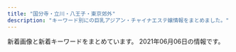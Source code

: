 ```yaml
---
title: "国分寺・立川・八王子・東京郊外"
description: "キーワード別にの巨乳アジアン・チャイナエステ嬢情報をまとめました。"
---
```


新着画像と新着キーワードをまとめています。
2021年06月06日の情報です。

<DmmAffiliateIns />
<KeywordTable
  shops={
    [
    {
        "station": "JR\u897f\u516b\u738b\u5b50\u99c5\u5317\u53e3",
        "keywords": {
            "D": 2
        },
        "img_links": [
            "http://www.kyun.work/images/recruit/point_07.png",
            "http://www.kyun.work/images/recruit/point_05.png",
            "http://www.kyun.work/staff/yukari1.jpg",
            "http://www.kyun.work/images/recruit/point_09.png",
            "http://www.kyun.work/images/recruit/sp_mainvisual.jpg",
            "http://www.kyun.work/images/sw_home.png",
            "http://www.kyun.work/images/recruit/nagare_05.png",
            "http://www.kyun.work/images/icon_new.png",
            "http://www.kyun.work/images/recruit/nagare_02.jpg",
            "http://www.kyun.work/images/icon_ranking_01.png",
            "http://www.kyun.work/images/head_interior.jpg",
            "http://www.kyun.work/images/mainvisual_01_s.jpg",
            "http://www.kyun.work/images/mainvisual_01.jpg",
            "http://www.kyun.work/images/sw_tel.png",
            "http://www.kyun.work/images/no_image.jpg",
            "http://www.kyun.work/images/mainvisual_02.jpg",
            "http://www.kyun.work/images/recruit/req_03.jpg",
            "http://www.kyun.work/images/recruit/message_03.png",
            "http://www.kyun.work/images/recruit/point_03.png",
            "http://www.kyun.work/images/recruit/nagare_03.jpg",
            "http://www.kyun.work/images/recruit/point_08.png",
            "http://www.kyun.work/images/recruit/nagare_07.png",
            "http://www.kyun.work/images/trigger.jpg",
            "http://www.kyun.work/images/head_therapist.jpg",
            "http://www.kyun.work/images/recruit/point_06.png",
            "http://www.kyun.work/images/mainvisual_02_s.jpg",
            "http://www.kyun.work/images/recruit/nagare_01.jpg",
            "http://www.kyun.work/images/recruit/nagare_06.png",
            "http://www.kyun.work/staff/moe1.jpg",
            "http://www.kyun.work/images/recruit/point_04.png",
            "http://www.kyun.work/images/icon_ranking_02.png"
        ],
        "name": "\u30ad\u30e5\u30f3",
        "url": "http://www.kyun.work/"
    },
    {
        "keywords": {},
        "station": "JR\u6b66\u8535\u5883\u99c5\u5357\u53e3",
        "img_links": [
            "http://www.kenkoukoubou.com/images/shop/photo_5.jpg",
            "http://www.kenkoukoubou.com/images/return.jpg",
            "http://www.kenkoukoubou.com/girl/2.jpg",
            "http://www.kenkoukoubou.com/images/top_rec.jpg",
            "http://www.kenkoukoubou.com/images/qr.png",
            "http://www.kenkoukoubou.com/images/capinfo.jpg",
            "http://www.kenkoukoubou.com/girl/6_1.jpg",
            "http://www.kenkoukoubou.com/images/info.png",
            "http://www.kenkoukoubou.com/images/059.png",
            "http://www.kenkoukoubou.com/girl/3.jpg",
            "http://www.kenkoukoubou.com/girl/8.jpg",
            "http://www.kenkoukoubou.com/images/blog.jpg",
            "http://www.kenkoukoubou.com/girl/3_1.jpg",
            "http://www.kenkoukoubou.com/girl/7.jpg",
            "http://www.kenkoukoubou.com/images/shop/photo_6.jpg",
            "http://www.kenkoukoubou.com/girl/4.jpg",
            "http://www.kenkoukoubou.com/images/recruit/11.jpg",
            "http://www.kenkoukoubou.com/girl/9.jpg",
            "http://www.kenkoukoubou.com/girl/6.jpg",
            "http://www.kenkoukoubou.com/images/2.jpg",
            "http://www.kenkoukoubou.com/girl/5.jpg",
            "http://www.kenkoukoubou.com/images/shop/photo_7.jpg",
            "http://www.kenkoukoubou.com/images/3.jpg",
            "http://www.kenkoukoubou.com/girl/1.jpg",
            "http://www.kenkoukoubou.com/images/1.jpg",
            "http://www.kenkoukoubou.com/images/shop/photo_4.jpg"
        ],
        "name": "\u30cf\u30d4\u30cd\u30b9",
        "url": "http://www.kenkoukoubou.com/"
    },
    {
        "station": "JR\u516b\u738b\u5b50\u99c5\u5317\u53e3",
        "url": "http://www.moe-es.link/",
        "keywords": {},
        "name": "\u840c",
        "img_links": [
            "http://www.moe-es.link/images/head.jpg",
            "http://www.moe-es.link/images/1.jpg",
            "http://www.moe-es.link/images/interior_t.jpg",
            "http://www.moe-es.link/images/info.jpg",
            "http://www.moe-es.link/images/2.jpg",
            "http://www.moe-es.link/images/int2.jpg",
            "http://www.moe-es.link/img/momoe1.jpg",
            "http://www.moe-es.link/img/yuyu1.jpg",
            "http://www.moe-es.link/images/news.jpg",
            "http://www.moe-es.link/images/staff_t.jpg",
            "http://www.moe-es.link/images/int1.jpg",
            "http://www.moe-es.link/images/sys1.jpg",
            "http://www.moe-es.link/images/3.jpg",
            "http://www.moe-es.link/img/mayumi1.jpg",
            "http://www.moe-es.link/images/sys2.jpg"
        ]
    },
    {
        "url": "https://ca-girl.com/",
        "img_links": [
            "https://ca-girl.com/wp-content/uploads/2021/02/tyfugihojpka.jpg",
            "https://ca-girl.com/wp-content/themes/este/img/2.jpg",
            "https://ca-girl.com/wp-content/uploads/2021/02/drtyfugihojp.jpg",
            "https://ca-girl.com/wp-content/uploads/2021/02/3aesrtdyfu.jpg",
            "https://ca-girl.com/wp-content/uploads/2021/02/etsrdyfugi.jpg",
            "https://ca-girl.com/wp-content/uploads/2021/02/xrtdyfugi.jpg",
            "https://ca-girl.com/wp-content/uploads/2021/02/6578iuawesrtdyfugi.jpg",
            "https://ca-girl.com/wp-content/uploads/2021/02/drtyfugihoa-1.jpg",
            "https://ca-girl.com/wp-content/uploads/2021/02/sauygihoj.jpg",
            "https://ca-girl.com/wp-content/themes/este/img/top-img05.png",
            "https://ca-girl.com/wp-content/uploads/2021/02/setrdytfuygiuhoij.jpg",
            "https://ca-girl.com/wp-content/uploads/2021/02/876521wesrtdyfugi.jpg",
            "https://ca-girl.com/wp-content/uploads/2021/02/awerstdyfugihoj.jpg",
            "https://ca-girl.com/wp-content/uploads/2021/05/21786awesrtdyfugi.jpg",
            "https://ca-girl.com/wp-content/uploads/2021/03/7654awesrtdyfugi.jpg",
            "https://ca-girl.com/wp-content/uploads/2021/02/uyhuijnlmlkmlkmlkmlk.jpg",
            "https://ca-girl.com/wp-content/uploads/2021/02/xfrtyfugi.jpg",
            "https://ca-girl.com/wp-content/themes/este/img/tel_footer.png",
            "https://ca-girl.com/wp-content/themes/este/img/tel_header.png",
            "https://ca-girl.com/wp-content/uploads/2021/02/WEarstdy.jpg",
            "https://ca-girl.com/wp-content/uploads/2021/05/21uytgawesrtdyfugi.jpg",
            "https://ca-girl.com/wp-content/uploads/2021/02/jsioaoissa.jpg",
            "https://ca-girl.com/wp-content/uploads/2021/02/hasiujilamklassa.jpg",
            "https://ca-girl.com/wp-content/uploads/2021/02/34567hja.jpg",
            "https://ca-girl.com/wp-content/uploads/2021/03/21876awesrtdyfugi.jpg",
            "https://ca-girl.com/wp-content/uploads/2021/02/soajsoiakla.jpg",
            "https://ca-girl.com/wp-content/uploads/2021/02/drytfugi.jpg",
            "https://ca-girl.com/wp-content/uploads/2021/02/1ydtsfuaghija.jpg",
            "https://ca-girl.com/wp-content/uploads/2021/02/setrdytfugihoa.jpg",
            "https://ca-girl.com/wp-content/uploads/2021/02/12awesrtdyfugi-1.jpg",
            "https://ca-girl.com/wp-content/uploads/2021/02/88awesrtdyfugi.jpg",
            "https://ca-girl.com/wp-content/uploads/2021/02/saiuyghawesrtdyfugi.jpg",
            "https://ca-girl.com/wp-content/themes/este/img/top-img03.png",
            "https://ca-girl.com/wp-content/uploads/2021/02/restrdytfusa.jpg",
            "https://ca-girl.com/wp-content/uploads/2021/02/sertdyfgusa.jpg",
            "https://ca-girl.com/wp-content/uploads/2021/02/srdtfuygiuh.jpg",
            "https://ca-girl.com/wp-content/uploads/2021/02/husahsuiaas.jpg",
            "https://ca-girl.com/wp-content/themes/este/img/top-img01.png",
            "https://ca-girl.com/wp-content/uploads/2021/02/sertdyfugia.jpg",
            "https://ca-girl.com/wp-content/uploads/2021/02/huosajoisaosa.jpg",
            "https://ca-girl.com/wp-content/uploads/2021/02/981726tyawesrtdyfugi.jpg",
            "https://ca-girl.com/wp-content/uploads/2021/02/sarydtfugiho.jpg",
            "https://ca-girl.com/wp-content/uploads/2021/02/2aestrdyfu.jpg",
            "https://ca-girl.com/wp-content/uploads/2021/02/aiojiosaskalasa.jpg",
            "https://ca-girl.com/wp-content/uploads/2021/02/wserdtfygu12.jpg",
            "https://ca-girl.com/wp-content/uploads/2021/02/satyfugihjokl.jpg",
            "https://ca-girl.com/wp-content/uploads/2021/02/sredtfygusa.jpg",
            "https://ca-girl.com/wp-content/uploads/2021/02/9876awesrtdyfugi.jpg",
            "https://ca-girl.com/wp-content/themes/este/img/top-img02.png",
            "https://ca-girl.com/wp-content/uploads/2021/03/981726awesrtdyfugi.jpg",
            "https://ca-girl.com/wp-content/uploads/2021/02/1waerstdyfu.jpg",
            "https://ca-girl.com/wp-content/uploads/2021/02/sertdyfugi.jpg",
            "https://ca-girl.com/wp-content/uploads/2021/02/aerstdyfu.jpg",
            "https://ca-girl.com/wp-content/uploads/2021/02/hosiajoiaokla.jpg",
            "https://ca-girl.com/wp-content/uploads/2021/02/drftyguhij.jpg",
            "https://ca-girl.com/wp-content/themes/este/img/1.jpg",
            "https://ca-girl.com/wp-content/uploads/2021/02/estrdytfugiho.jpg",
            "https://ca-girl.com/wp-content/uploads/2021/02/awesrtdyfu.jpg",
            "https://ca-girl.com/wp-content/uploads/2021/02/hsaioijsioaas.jpg",
            "https://ca-girl.com/wp-content/uploads/2021/02/rdytfugihojpsa.jpg",
            "https://ca-girl.com/wp-content/uploads/2021/02/esrtdyfugi.jpg",
            "https://ca-girl.com/wp-content/uploads/2021/02/restdyfugusa.jpg",
            "https://ca-girl.com/wp-content/uploads/2021/02/99awesrtdyfugi.jpg",
            "https://ca-girl.com/wp-content/uploads/2021/02/2waesrtdyfu.jpg",
            "https://ca-girl.com/wp-content/uploads/2021/02/9jhgvjhk.jpg",
            "https://ca-girl.com/wp-content/uploads/2021/02/oiuytdfugih.jpg",
            "https://ca-girl.com/wp-content/uploads/2021/02/12esrtdyfug.jpg",
            "https://ca-girl.com/wp-content/uploads/2021/02/fygiuhoja.jpg",
            "https://ca-girl.com/wp-content/uploads/2021/02/isjioiojiossjaosa.jpg",
            "https://ca-girl.com/wp-content/uploads/2021/02/1gyiuhoisja.jpg",
            "https://ca-girl.com/wp-content/uploads/2021/02/hsoajioaopa-1.jpg",
            "https://ca-girl.com/wp-content/uploads/2021/02/hsuaoijiaoa.jpg",
            "https://ca-girl.com/wp-content/uploads/2021/02/ahiosjaslkaa.jpg",
            "https://ca-girl.com/wp-content/themes/este/img/call.png",
            "https://ca-girl.com/wp-content/uploads/2021/02/11awesrtdyfugi-1.jpg",
            "https://ca-girl.com/wp-content/uploads/2021/02/TFYUGIHSA.jpg",
            "https://ca-girl.com/wp-content/themes/este/img/top-img04.png",
            "https://ca-girl.com/wp-content/uploads/2021/02/ytyfugihl.jpg",
            "https://ca-girl.com/wp-content/uploads/2021/02/13aesrtdyf.jpg",
            "https://ca-girl.com/wp-content/uploads/2021/02/fghlkjhhhhhhhhh.jpg",
            "https://ca-girl.com/wp-content/uploads/2021/02/setrdyfugawesrtdyfugi.jpg"
        ],
        "keywords": {
            "E": 67,
            "D": 62,
            "F": 3,
            "\u30bb\u30af\u30b7\u30fc": 4
        },
        "name": "Cawaii Girl\uff5e\u304b\u308f\u3044\u3044\u30ac\u30fc\u30eb\uff5e",
        "station": "JR\u56fd\u5206\u5bfa\u99c5\u5317\u53e3"
    },
    {
        "keywords": {},
        "img_links": [
            "https://static.wixstatic.com/media/ec4537_b88f86e3027f4365a66545ddc623f2f0~mv2.png",
            "https://static.wixstatic.com/media/ec4537_fd834cc8bb6d4d92a1629e76a8f38d83~mv2.png",
            "https://static.wixstatic.com/media/ec4537_84455edfbe9045638ff4864dbd8b6dbf~mv2.png",
            "https://static.wixstatic.com/media/ec4537_f9f4fecbbd444f8b91f52f81fa149f69~mv2.png",
            "https://static.wixstatic.com/media/ec4537_22a2b6d961594fcba7269435b05c0c77~mv2.png",
            "https://static.wixstatic.com/media/ec4537_ec2950e8cbe04a37a4120af92182a3be~mv2.jpg",
            "https://static.wixstatic.com/media/ec4537_274bc3438d36433ba3c53b96f9a4b78e~mv2.png",
            "https://static.wixstatic.com/media/ec4537_08f9eccd1af04cd5bc840b5b4915e43b~mv2.png",
            "https://static.wixstatic.com/media/ec4537_d0bfd0748f474bc291d124a65c8003aa~mv2.png",
            "https://static.wixstatic.com/media/ec4537_6623cbdf8c2b44edacef547a88811202~mv2.png",
            "https://static.wixstatic.com/media/ec4537_921179784e3d4c8083c977922ee92b26~mv2.jpg",
            "https://static.wixstatic.com/media/71aabe_7fde48e91203411687f75bf66049b810~mv2.jpg",
            "https://static.wixstatic.com/media/ec4537_c7bc87d5a1344b76ba3b66244a8c45e7~mv2.png",
            "https://static.wixstatic.com/media/ec4537_0944ac8a92624ec193a4a6265a938a13~mv2.jpg",
            "https://static.wixstatic.com/media/ec4537_b408abc40e774d67b20cb708c9a38b55~mv2.jpg",
            "https://static.wixstatic.com/media/ec4537_59fc4b0f6cb7428f93306795b9350b7e~mv2.jpg",
            "https://static.wixstatic.com/media/ec4537_e210c03aa4f8440d9f312298d2d3dc98~mv2.png",
            "https://static.wixstatic.com/media/ec4537_657ddbca65f149c696f15653f67c2cea~mv2.jpg"
        ],
        "url": "https://tsukibijin88.wixsite.com/index",
        "name": "\u6708\u7f8e\u4eba",
        "station": "\u6771\u4e45\u7559\u7c73\u99c5\u5317\u53e3"
    },
    {
        "img_links": [
            "https://static.wixstatic.com/media/49fc95_2899b6e0ea7a4cc7b95b99f6fe67d30e~mv2_d_3801_2207_s_2.jpeg",
            "https://static.wixstatic.com/media/cda177_97b39967e0fb4860b7ddf1b402516741~mv2_d_5760_3840_s_4_2.jpg",
            "https://static.wixstatic.com/media/49fc95_0f2106c630074f6dbce7d28fd3f5bc84~mv2_d_6000_3376_s_4_2.jpg",
            "https://static.wixstatic.com/media/49fc95_444f73c8dba945fab71a1648f25a9e58~mv2_d_6000_3376_s_4_2.jpg",
            "https://static.wixstatic.com/media/cda177_ff0f23b7b7ab47e5a5504bddb2fee88a~mv2_d_7040_3733_s_4_2.jpg"
        ],
        "name": "\u30a2\u30ab\u30b9\u30ea\u5c4b",
        "url": "https://www.akasuriya.org/",
        "keywords": {},
        "station": "JR\u516b\u738b\u5b50\u99c5\u5317\u53e3"
    },
    {
        "name": "\u604b\u3054\u3053\u308d",
        "img_links": [
            "http://forever-est.info/images/cg09.jpg",
            "http://forever-est.info/images/nav-001.png",
            "http://forever-est.info/images/nav-004.png",
            "http://forever-est.info/images/cg07.jpg",
            "http://forever-est.info/images/top001.png",
            "http://forever-est.info/images/cg06.jpg",
            "http://forever-est.info/images/nav-002.png",
            "http://forever-est.info/images/nav-006.png",
            "http://forever-est.info/images/cg03.jpg",
            "http://forever-est.info/images/cg01.jpg",
            "http://forever-est.info/images/cg08.jpg",
            "http://forever-est.info/images/nav-003.png",
            "http://forever-est.info/images/tel.png",
            "http://forever-est.info/images/no.png",
            "http://forever-est.info/images/nav-005.png"
        ],
        "station": "JR\u7acb\u5ddd\u99c5\u5357\u53e3",
        "url": "http://forever-est.info/",
        "keywords": {}
    },
    {
        "station": "\u6e05\u702c\u99c5\u5317\u53e3",
        "keywords": {
            "88": 8,
            "86": 24,
            "87": 40,
            "D": 64,
            "G": 8,
            "E": 8,
            "90": 8
        },
        "img_links": [
            "http://www.acacia-esthe.xyz/images/tel2.png",
            "http://www.acacia-esthe.xyz/photo_news/upimg/366055fe4359a2cfcc_0.jpg",
            "http://www.acacia-esthe.xyz/images/b-tel.png",
            "http://www.acacia-esthe.xyz/images/rsubt7.png",
            "http://www.acacia-esthe.xyz/photo_news/upimg/5687360a44f54a1526_0.jpg",
            "http://www.acacia-esthe.xyz/photo_news/upimg/446725f1148f108dd5_1.jpg",
            "http://www.acacia-esthe.xyz/images/slider-img001.jpg",
            "http://www.acacia-esthe.xyz/photo_news/upimg/446725f1148f108dd5_0.jpg",
            "http://www.acacia-esthe.xyz/photo_news/upimg/276675f96556f0e939_0.jpg",
            "http://www.acacia-esthe.xyz/photo_news/upimg/305955f586f7349b92_0.jpg",
            "http://www.acacia-esthe.xyz/photo_news/upimg/34811604f03df2d8a5_0.jpg",
            "http://www.acacia-esthe.xyz/photo_news/upimg/50191601270063b678_0.jpg",
            "http://www.acacia-esthe.xyz/files/010-03.jpg",
            "http://www.acacia-esthe.xyz/files/057.jpg",
            "http://www.acacia-esthe.xyz/photo_news/upimg/89172606e6ac45cd81_1.jpg",
            "http://www.acacia-esthe.xyz/files/018-03.jpg",
            "http://www.acacia-esthe.xyz/images/m1.jpg",
            "http://www.acacia-esthe.xyz/photo_news/upimg/265645facbaac2237d_1.jpg",
            "http://www.acacia-esthe.xyz/files/046.jpg",
            "http://www.acacia-esthe.xyz/files/058-03.jpg",
            "http://www.acacia-esthe.xyz/photo_news/upimg/69285600e1199e7dc8_1.jpg",
            "http://www.acacia-esthe.xyz/photo_news/upimg/380705fcdc28b76e14_1.jpg",
            "http://www.acacia-esthe.xyz/photo_news/upimg/182485f9278b7b5be0_0.jpg",
            "http://www.acacia-esthe.xyz/photo_news/upimg/6482260b5e67fab943_0.jpg",
            "http://www.acacia-esthe.xyz/files/058.jpg",
            "http://www.acacia-esthe.xyz/files/020-02.jpg",
            "http://www.acacia-esthe.xyz/photo_news/upimg/428235f3e1b3ed5310_1.jpg",
            "http://www.acacia-esthe.xyz/photo_news/upimg/428235f3e1b3ed5310_0.jpg",
            "http://www.acacia-esthe.xyz/photo_news/upimg/973306007dffc8c097_0.jpg",
            "http://www.acacia-esthe.xyz/photo_news/upimg/802615f9368ac5df7c_0.jpg",
            "http://www.acacia-esthe.xyz/images/m2.jpg",
            "http://www.acacia-esthe.xyz/photo_news/upimg/48717600681f585301_0.jpg",
            "http://www.acacia-esthe.xyz/images/m4.jpg",
            "http://www.acacia-esthe.xyz/photo_news/upimg/684246062aefd46151_1.jpg",
            "http://www.acacia-esthe.xyz/photo_news/upimg/1214060277a5d889c4_1.jpg",
            "http://www.acacia-esthe.xyz/images/b-online.png",
            "http://www.acacia-esthe.xyz/photo_news/upimg/86230600a4d51c82db_0.jpg",
            "http://www.acacia-esthe.xyz/photo_news/upimg/933655f7e9d5233bf3_0.jpg",
            "http://www.acacia-esthe.xyz/photo_news/upimg/380705fcdc28b76e14_0.jpg",
            "http://www.acacia-esthe.xyz/photo_news/upimg/108325f30b0d7707df_1.jpg",
            "http://www.acacia-esthe.xyz/files/057-02.jpg",
            "http://www.acacia-esthe.xyz/photo_news/upimg/684246062aefd46151_0.jpg",
            "http://www.acacia-esthe.xyz/files/020.jpg",
            "http://www.acacia-esthe.xyz/images/rsubt3.png",
            "http://www.acacia-esthe.xyz/photo_news/upimg/6482260b5e67fab943_1.jpg",
            "http://www.acacia-esthe.xyz/photo_news/upimg/782565f9fe21f75b1b_1.jpg",
            "http://www.acacia-esthe.xyz/photo_news/upimg/1214060277a5d889c4_0.jpg",
            "http://www.acacia-esthe.xyz/images/rsubt4.png",
            "http://www.acacia-esthe.xyz/files/010-02.jpg",
            "http://www.acacia-esthe.xyz/images/rsubt2.png",
            "http://www.acacia-esthe.xyz/files/019-02.jpg",
            "http://www.acacia-esthe.xyz/files/046-02.jpg",
            "http://www.acacia-esthe.xyz/images/rsubt6.png",
            "http://www.acacia-esthe.xyz/photo_news/upimg/6482260b5e67fab943_2.jpg",
            "http://www.acacia-esthe.xyz/photo_news/upimg/629605f4f0bd5862a3_0.jpg",
            "http://www.acacia-esthe.xyz/images/slider-img002.jpg",
            "http://www.acacia-esthe.xyz/files/026-02.jpg",
            "http://www.acacia-esthe.xyz/images/rsubt1.png",
            "http://www.acacia-esthe.xyz/files/019-03.jpg",
            "http://www.acacia-esthe.xyz/photo_news/upimg/649415fea96d7e261c_1.jpg",
            "http://www.acacia-esthe.xyz/photo_news/upimg/305955f586f7349b92_1.jpg",
            "http://www.acacia-esthe.xyz/files/019.jpg",
            "http://www.acacia-esthe.xyz/files/022-02.jpg",
            "http://www.acacia-esthe.xyz/images/m3.jpg",
            "http://www.acacia-esthe.xyz/files/016-03.jpg",
            "http://www.acacia-esthe.xyz/photo_news/upimg/89172606e6ac45cd81_0.jpg",
            "http://www.acacia-esthe.xyz/files/046-03.jpg",
            "http://www.acacia-esthe.xyz/images/line.jpg",
            "http://www.acacia-esthe.xyz/photo_news/upimg/560005fdc600b20296_0.jpg",
            "http://www.acacia-esthe.xyz/photo_news/upimg/1512360372513f05b4_0.jpg",
            "http://www.acacia-esthe.xyz/files/018.jpg",
            "http://www.acacia-esthe.xyz/photo_news/upimg/893105f2ce75940fb1_0.jpg",
            "http://www.acacia-esthe.xyz/photo_news/upimg/86015605851370d790_1.jpg",
            "http://www.acacia-esthe.xyz/photo_news/upimg/428235f3e1b3ed5310_2.jpg",
            "http://www.acacia-esthe.xyz/photo_news/upimg/48717600681f585301_1.jpg",
            "http://www.acacia-esthe.xyz/files/057-03.jpg",
            "http://www.acacia-esthe.xyz/files/022.jpg",
            "http://www.acacia-esthe.xyz/photo_news/upimg/649415fea96d7e261c_0.jpg",
            "http://www.acacia-esthe.xyz/images/rsubt5.png",
            "http://www.acacia-esthe.xyz/files/022-03.jpg",
            "http://www.acacia-esthe.xyz/photo_news/upimg/380705fcdc28b76e14_2.jpg",
            "http://www.acacia-esthe.xyz/files/016.jpg",
            "http://www.acacia-esthe.xyz/files/026.jpg",
            "http://www.acacia-esthe.xyz/files/018-02.jpg",
            "http://www.acacia-esthe.xyz/photo_news/upimg/86015605851370d790_0.jpg",
            "http://www.acacia-esthe.xyz/files/010.jpg",
            "http://www.acacia-esthe.xyz/files/020-03.jpg",
            "http://www.acacia-esthe.xyz/files/058-02.jpg",
            "http://www.acacia-esthe.xyz/photo_news/upimg/108325f30b0d7707df_0.jpg",
            "http://www.acacia-esthe.xyz/files/026-03.jpg",
            "http://www.acacia-esthe.xyz/images/m6.jpg",
            "http://www.acacia-esthe.xyz/files/016-02.jpg",
            "http://www.acacia-esthe.xyz/photo_news/upimg/108325f30b0d7707df_2.jpg"
        ],
        "name": "\u30a2\u30ab\u30b7\u30a2",
        "url": "http://www.acacia-esthe.xyz/"
    },
    {
        "name": "\u30d0\u30a4\u30aa\u30ec\u30c3\u30c8",
        "img_links": [
            "http://esthe-aroma.in.net/img/cg06.jpg",
            "http://esthe-aroma.in.net/img/m1.png",
            "http://esthe-aroma.in.net/img/cg01.jpg",
            "http://esthe-aroma.in.net/img/toph.png",
            "http://esthe-aroma.in.net/img/m5.png",
            "http://esthe-aroma.in.net/img/h1.png",
            "http://esthe-aroma.in.net/img/slide2-3.jpg",
            "http://esthe-aroma.in.net/img/slide2-4.jpg",
            "http://esthe-aroma.in.net/img/m6.png",
            "http://esthe-aroma.in.net/img/slide2-1.jpg",
            "http://esthe-aroma.in.net/img/tit4.png",
            "http://esthe-aroma.in.net/img/cp-desc1sp.png",
            "http://esthe-aroma.in.net/img/cp-desc1.png",
            "http://esthe-aroma.in.net/img/phone.png",
            "http://esthe-aroma.in.net/img/cg05.jpg",
            "http://esthe-aroma.in.net/img/m4.png",
            "http://esthe-aroma.in.net/img/slide2-2.jpg",
            "http://esthe-aroma.in.net/img/tit6.png",
            "http://esthe-aroma.in.net/img/tit1.png",
            "http://esthe-aroma.in.net/img/m3.png",
            "http://esthe-aroma.in.net/img/tit5.png",
            "http://esthe-aroma.in.net/img/cg07.jpg",
            "http://esthe-aroma.in.net/img/cg03.jpg",
            "http://esthe-aroma.in.net/img/tel2.png",
            "http://esthe-aroma.in.net/img/cp-ttl.png",
            "http://esthe-aroma.in.net/img/tit2.png",
            "http://esthe-aroma.in.net/img/m2.png",
            "http://esthe-aroma.in.net/img/tit3.png",
            "http://esthe-aroma.in.net/img/cg02.jpg",
            "http://esthe-aroma.in.net/img/open.png"
        ],
        "station": "JR\u6b66\u8535\u5883\u99c5\u5317\u53e3",
        "keywords": {
            "E": 7,
            "D": 35
        },
        "url": "http://esthe-aroma.in.net/"
    },
    {
        "name": "\u610f",
        "station": "JR\u662d\u5cf6\u99c5\u5357\u53e3",
        "keywords": {},
        "img_links": [
            "http://akishima.xyz/images/bottom_06.png",
            "http://akishima.xyz/images/top.png",
            "http://akishima.xyz/images/bottom_01.png",
            "http://akishima.xyz/images/g5.jpg",
            "http://akishima.xyz/images/bottom_02.png",
            "http://akishima.xyz/images/bottom_7.png",
            "http://akishima.xyz/images/bottom_05.png",
            "http://akishima.xyz/images/g7.jpg",
            "http://akishima.xyz/images/g3.jpg",
            "http://akishima.xyz/images/bottom_04.png",
            "http://akishima.xyz/images/bottom_03.png",
            "http://akishima.xyz/images/g1.jpg",
            "http://akishima.xyz/images/g2.jpg",
            "http://akishima.xyz/images/newface.png",
            "http://akishima.xyz/images/mobile.png"
        ],
        "url": "http://akishima.xyz/"
    },
    {
        "img_links": [
            "http://www.fairygirl.relaxjp.info/files/018.jpg",
            "http://www.fairygirl.relaxjp.info/images/top.jpg",
            "http://www.fairygirl.relaxjp.info/images/s_news.jpg",
            "http://www.fairygirl.relaxjp.info/files/031.jpg",
            "http://www.fairygirl.relaxjp.info/files/022.jpg",
            "http://www.fairygirl.relaxjp.info/images/end1.jpg",
            "http://www.fairygirl.relaxjp.info/images/s_staff.jpg",
            "http://www.fairygirl.relaxjp.info/images/nbj3.jpg",
            "http://www.fairygirl.relaxjp.info/files/025.jpg",
            "http://www.fairygirl.relaxjp.info/images/s_face.jpg",
            "http://www.fairygirl.relaxjp.info/files/023.jpg",
            "http://www.fairygirl.relaxjp.info/images/nbj3_staff.jpg",
            "http://www.fairygirl.relaxjp.info/files/020.jpg",
            "http://www.fairygirl.relaxjp.info/images/s_link.jpg",
            "http://www.fairygirl.relaxjp.info/images/1.jpg",
            "http://www.fairygirl.relaxjp.info/images/s_pick.jpg",
            "http://www.fairygirl.relaxjp.info/images/s_info.jpg",
            "http://www.fairygirl.relaxjp.info/files/033.jpg",
            "http://www.fairygirl.relaxjp.info/files/019.jpg",
            "http://www.fairygirl.relaxjp.info/files/026.jpg",
            "http://www.fairygirl.relaxjp.info/files/021.jpg",
            "http://www.fairygirl.relaxjp.info/files/024.jpg",
            "http://www.fairygirl.relaxjp.info/images/mobile.jpg",
            "http://www.fairygirl.relaxjp.info/files/034.jpg",
            "http://www.fairygirl.relaxjp.info/files/032.jpg",
            "http://www.fairygirl.relaxjp.info/files/027.jpg",
            "http://www.fairygirl.relaxjp.info/files/029.jpg",
            "http://www.fairygirl.relaxjp.info/files/030.jpg",
            "http://www.fairygirl.relaxjp.info/files/028.jpg"
        ],
        "name": "Fairy Girl",
        "url": "http://www.fairygirl.relaxjp.info/",
        "station": "\u6e05\u702c\u99c5\u5317\u53e3",
        "keywords": {
            "C": 4,
            "85": 2,
            "86": 8,
            "87": 20,
            "D": 26
        }
    },
    {
        "station": "JR\u516b\u738b\u5b50\u99c5",
        "url": "http://binyuiink.xyz/",
        "img_links": [
            "http://binyuiink.xyz/uploads/210602/1-210602193514629.jpg",
            "http://binyuiink.xyz/uploads/210528/1-21052Q54036293.png",
            "http://binyuiink.xyz/templets/default/picture/s_news.jpg",
            "http://binyuiink.xyz/templets/default/picture/staff01.jpg",
            "http://binyuiink.xyz/templets/default/picture/top1.jpg",
            "http://binyuiink.xyz/templets/default/picture/top.jpg",
            "http://binyuiink.xyz/uploads/210528/1-21052Q54211118.png",
            "http://binyuiink.xyz/uploads/210602/1-210602193525243.jpg",
            "http://binyuiink.xyz/uploads/210602/1-21060219341QM.jpg"
        ],
        "name": "Sweetheart spa",
        "keywords": {
            "C": 6
        }
    },
    {
        "img_links": [
            "http://koi.este88.com/gals/mimi1.jpg",
            "http://koi.este88.com/gals/yuri1.jpg",
            "http://koi.este88.com/img/header00.jpg",
            "http://koi.este88.com/gals/riri1.jpg",
            "http://koi.este88.com/images/info.png",
            "http://koi.este88.com/img/header01.jpg",
            "http://koi.este88.com/gals/kana1.jpg",
            "http://koi.este88.com/images/r07.jpg",
            "http://koi.este88.com/img/header02.jpg",
            "http://koi.este88.com/gals/ami1.jpg",
            "http://koi.este88.com/img/header03.jpg"
        ],
        "url": "http://koi.este88.com/",
        "station": "JR\u62dd\u5cf6\u99c5\u5357\u53e3",
        "name": "RELALICE-\u30ea\u30e9\u30ea\u30b9-",
        "keywords": {}
    },
    {
        "img_links": [
            "http://www.yumenouti.xyz/images/images/awaawa_11.jpg",
            "http://www.yumenouti.xyz/images/images/awaawa_05.jpg",
            "http://www.yumenouti.xyz/images/index-hituji_13.jpg",
            "http://www.yumenouti.xyz/images/index-hituji_09.jpg",
            "http://www.yumenouti.xyz/images/index-hituji_02.jpg",
            "http://www.yumenouti.xyz/images/index-hituji_18.jpg",
            "http://www.yumenouti.xyz/images/nav/lanmu-t-job.jpg",
            "http://www.yumenouti.xyz/images/staff/7/sari.png",
            "http://www.yumenouti.xyz/images/index-hituji_07.jpg",
            "http://www.yumenouti.xyz/images/images/awaawa_09.jpg",
            "http://www.yumenouti.xyz/psd/index_off.jpg",
            "http://www.yumenouti.xyz/images/staff/13.png",
            "http://www.yumenouti.xyz/images/sys/lanmu-zi-s7.png",
            "http://www.yumenouti.xyz/images/staff/yuyu.jpg",
            "http://www.yumenouti.xyz/images/nav/lanmu-t-st.jpg",
            "http://www.yumenouti.xyz/images/nav/lanmu-t-sys.jpg",
            "http://www.yumenouti.xyz/images/staff/7/sakura.png",
            "http://www.yumenouti.xyz/images/staff/miki.jpg",
            "http://www.yumenouti.xyz/images/images/awaawa_03.jpg",
            "http://www.yumenouti.xyz/images/index-hituji_22.jpg"
        ],
        "url": "http://www.yumenouti.xyz/",
        "keywords": {},
        "name": "\u5922\u306e\u5bb6",
        "station": "\u4fdd\u8c37\u99c5\u5357\u53e3"
    },
    {
        "keywords": {
            "D": 6,
            "C": 13,
            "86": 5,
            "80": 1
        },
        "station": "\u79cb\u6d25\u99c5\u5357\u53e3",
        "name": "\u7f8e\u59eb",
        "url": "http://www.miki-es.info",
        "img_links": [
            "http://www.miki-es.info/style/images/bj3.png",
            "http://www.miki-es.info/staff/s05.jpg",
            "http://www.miki-es.info/images/aaa.png",
            "http://www.miki-es.info/staff/s04.jpg",
            "http://www.miki-es.info/style/images/end.jpg",
            "http://www.miki-es.info/style/images/staff_line.png",
            "http://www.miki-es.info/style/images/top.png",
            "http://www.miki-es.info/staff/s03.jpg",
            "http://www.miki-es.info/staff/s01.jpg",
            "http://www.miki-es.info/style/images/girl-z1.jpg",
            "http://www.miki-es.info/style/images/girl-z2.jpg",
            "http://www.miki-es.info/staff/s06.jpg",
            "http://www.miki-es.info/staff/s02.jpg"
        ]
    },
    {
        "url": "http://www.bijingyo.esturl.com/",
        "keywords": {
            "C": 12,
            "D": 16,
            "87": 16
        },
        "img_links": [
            "http://www.bijingyo.esturl.com/images/shop/s5.jpg",
            "http://www.bijingyo.esturl.com/files/013-02.jpg",
            "http://www.bijingyo.esturl.com/files/001-03.jpg",
            "http://www.bijingyo.esturl.com/images/shop/s4.jpg",
            "http://www.bijingyo.esturl.com/images/shop/s2.jpg",
            "http://www.bijingyo.esturl.com/files/002.jpg",
            "http://www.bijingyo.esturl.com/files/002-03.jpg",
            "http://www.bijingyo.esturl.com/files/002-02.jpg",
            "http://www.bijingyo.esturl.com/files/004-03.jpg",
            "http://www.bijingyo.esturl.com/images/shop/s1.jpg",
            "http://www.bijingyo.esturl.com/files/001.jpg",
            "http://www.bijingyo.esturl.com/files/013.jpg",
            "http://www.bijingyo.esturl.com/files/013-03.jpg",
            "http://www.bijingyo.esturl.com/images/shop/s3.jpg",
            "http://www.bijingyo.esturl.com/files/004.jpg",
            "http://www.bijingyo.esturl.com/images/r3.jpg",
            "http://www.bijingyo.esturl.com/images/mobile.jpg",
            "http://www.bijingyo.esturl.com/files/001-02.jpg",
            "http://www.bijingyo.esturl.com/images/shop/s6.jpg",
            "http://www.bijingyo.esturl.com/files/004-02.jpg"
        ],
        "name": "Pink Rose \uff5e\u30d4\u30f3\u30af\u30ed\u30fc\u30ba\uff5e",
        "station": "\u5c0f\u5e73\u99c5\u5357\u53e3"
    },
    {
        "keywords": {},
        "station": "JR\u9752\u6885\u99c5",
        "url": "http://kaori.me-es.com/",
        "name": "\u9999",
        "img_links": [
            "http://kaori.me-es.com/images/index_13.jpg",
            "http://kaori.me-es.com/images/index_06.jpg",
            "http://kaori.me-es.com/images/index_14.jpg",
            "http://kaori.me-es.com/images/index_10.jpg",
            "http://kaori.me-es.com/images/info.jpg",
            "http://kaori.me-es.com/images/index_19.jpg",
            "http://kaori.me-es.com/girl/01.jpg",
            "http://kaori.me-es.com/images/index_18.jpg",
            "http://kaori.me-es.com/girl/08.jpg",
            "http://kaori.me-es.com/images/index_16.jpg",
            "http://kaori.me-es.com/images/index_21.jpg",
            "http://kaori.me-es.com/images/index_03.jpg",
            "http://kaori.me-es.com/images/02.jpg",
            "http://kaori.me-es.com/images/index_04.jpg",
            "http://kaori.me-es.com/images/rec.jpg",
            "http://kaori.me-es.com/images/info_09.jpg",
            "http://kaori.me-es.com/images/rec_09.jpg",
            "http://kaori.me-es.com/images/index_07.jpg",
            "http://kaori.me-es.com/images/index_17.jpg",
            "http://kaori.me-es.com/images/staff_09.jpg",
            "http://kaori.me-es.com/images/index_12.jpg",
            "http://kaori.me-es.com/girl/03.jpg",
            "http://kaori.me-es.com/girl/07.jpg",
            "http://kaori.me-es.com/images/01.jpg",
            "http://kaori.me-es.com/girl/05.jpg",
            "http://kaori.me-es.com/girl/00.jpg",
            "http://kaori.me-es.com/images/index_01.jpg",
            "http://kaori.me-es.com/images/index_05.jpg",
            "http://kaori.me-es.com/images/index_02.jpg",
            "http://kaori.me-es.com/girl/06.jpg"
        ]
    },
    {
        "img_links": [
            "http://aroma-treat.com/pic/head.png",
            "http://aroma-treat.com/pic/topimg1.jpg",
            "http://aroma-treat.com/img/ttl_staff.png",
            "http://aroma-treat.com/i/files/homeimg.jpg",
            "http://aroma-treat.com/pic/topimg2.jpg",
            "http://aroma-treat.com/img/promise.png",
            "http://aroma-treat.com/img/mobile.png"
        ],
        "keywords": {
            "C": 9
        },
        "url": "http://aroma-treat.com/",
        "name": "\u30cf\u30ef\u30a4\u7652\u3057",
        "station": "JR\u7fbd\u6751\u99c5\u6771\u53e3"
    },
    {
        "keywords": {},
        "station": "JR\u516b\u738b\u5b50\u99c5\u5317\u53e3",
        "img_links": [
            "http://aromalove.est-u.com/images/s4.jpg",
            "http://aromalove.est-u.com/images/staff_06.jpg",
            "http://aromalove.est-u.com/images/index2_02.jpg",
            "http://aromalove.est-u.com/images/aromalove8831.jpg",
            "http://aromalove.est-u.com/images/s1.jpg",
            "http://aromalove.est-u.com/images/index_02.jpg",
            "http://aromalove.est-u.com/images/index2_03.jpg",
            "http://aromalove.est-u.com/images/index_01.jpg",
            "http://menlog.net/link/menlog8831.jpg",
            "http://aromalove.est-u.com/images/s3.jpg",
            "http://aromalove.est-u.com/images/index_06.jpg",
            "http://aromalove.est-u.com/images/s5.jpg",
            "http://aromalove.est-u.com/images/index3_03.jpg",
            "http://aromalove.est-u.com/images/s2.jpg",
            "http://aromalove.est-u.com/images/index_08.jpg",
            "http://aromalove.est-u.com/images/index_04.jpg",
            "http://aromalove.est-u.com/images/index_03.jpg",
            "http://aromalove.est-u.com/images/index_10.jpg"
        ],
        "name": "\u30a2\u30ed\u30de\u30e9\u30d6",
        "url": "http://aromalove.est-u.com/"
    },
    {
        "img_links": [
            "http://kyokusebi.work/top.jpg",
            "http://kyokusebi.work/nana.jpg",
            "http://kyokusebi.work/naomi.jpg",
            "http://kyokusebi.work/nana1.jpg",
            "http://kyokusebi.work/t1.jpg",
            "http://kyokusebi.work/eri.jpg",
            "http://kyokusebi.work/eri1.jpg",
            "http://kyokusebi.work/aoi.jpg",
            "http://kyokusebi.work/yuki.jpg",
            "http://kyokusebi.work/naomi1.jpg",
            "http://kyokusebi.work/korona.jpg"
        ],
        "keywords": {
            "D": 24,
            "E": 24,
            "C": 18
        },
        "name": "\u30a2\u30ed\u30de\u30d5\u30e9\u30ef\u30fc",
        "station": "\u7df4\u99ac\u99c5\u5357\u53e3",
        "url": "http://kyokusebi.work/"
    },
    {
        "keywords": {
            "85": 3,
            "D": 20,
            "E": 4,
            "86": 9,
            "87": 6
        },
        "station": "JR\u6b66\u8535\u5c0f\u91d1\u4e95\u99c5\u5357\u53e3",
        "url": "https://yuyuka.tyo.cm/",
        "img_links": [
            "https://yuyuka.tyo.cm/photos/sites/57/2020/12/2020121007431579.jpg",
            "https://yuyuka.tyo.cm/images/sp_tit_pick.png",
            "https://yuyuka.tyo.cm/photos/sites/57/2020/11/2020111001430361.jpg",
            "https://yuyuka.tyo.cm/images/room3.jpg",
            "https://yuyuka.tyo.cm/images/sp_tit_link.png",
            "https://yuyuka.tyo.cm/images/mobile.png",
            "https://yuyuka.tyo.cm/images/side_nav05.jpg",
            "https://yuyuka.tyo.cm/images/side_nav01.jpg",
            "https://yuyuka.tyo.cm/images/side_nav04.jpg",
            "https://yuyuka.tyo.cm/images/side_nav03.jpg",
            "https://yuyuka.tyo.cm/images/tel.png",
            "https://yuyuka.tyo.cm/images/room1.jpg",
            "https://yuyuka.tyo.cm/images/side_nav02.jpg",
            "https://yuyuka.tyo.cm/photos/sites/57/2021/05/2021052608382494.jpg",
            "https://yuyuka.tyo.cm/images/room2.jpg",
            "https://yuyuka.tyo.cm/images/room4.jpg",
            "https://yuyuka.tyo.cm/images/end.png",
            "https://yuyuka.tyo.cm/images/tit_link.jpg",
            "https://www.est-tatsujin.jp/theme/esthe_no_tatsujin_front/banner/estbnr_s2_200x40.jpg",
            "https://yuyuka.tyo.cm/images/tit_staffbox01.jpg",
            "https://yuyuka.tyo.cm/images/sp_top02.jpg",
            "https://yuyuka.tyo.cm/images/sp_top01.jpg",
            "https://yuyuka.tyo.cm/images/tit_pick.png",
            "https://yuyuka.tyo.cm/photos/sites/57/2020/11/2020111001430371.jpg",
            "https://yuyuka.tyo.cm/images/pic_girl01.jpg",
            "https://yuyuka.tyo.cm/images/tit_news.png",
            "https://yuyuka.tyo.cm/photos/sites/57/2020/12/2020120409221187.jpg",
            "https://yuyuka.tyo.cm/photos/sites/57/2021/05/2021052609071513.jpg",
            "https://yuyuka.tyo.cm/images/side_nav06.jpg",
            "https://yuyuka.tyo.cm/images/tit_staffbox02.jpg"
        ],
        "name": "\u7652\u3005\u83ef"
    },
    {
        "img_links": [
            "http://www.flove.link/images/1.jpg",
            "http://www.flove.link/img/ena2.jpg",
            "http://www.flove.link/img/ena1.jpg",
            "http://www.flove.link/images/9.jpg",
            "http://www.flove.link/images/s1.png",
            "http://www.flove.link/images/interior_t.jpg",
            "http://www.flove.link/img/sakura1.jpg",
            "http://www.flove.link/images/int1.png",
            "http://www.flove.link/images/mobile.jpg",
            "http://www.flove.link/images/2.jpg",
            "http://www.flove.link/images/int2.png",
            "http://www.flove.link/images/head.jpg",
            "http://www.flove.link/images/info.png",
            "http://www.flove.link/img/rina1.jpg",
            "http://www.flove.link/images/sys2.png",
            "http://www.flove.link/images/3.jpg",
            "http://www.flove.link/img/sakura2.jpg",
            "http://www.flove.link/img/yumi1.jpg",
            "http://www.flove.link/img/sakura4.jpg",
            "http://www.flove.link/img/sakura3.jpg",
            "http://www.flove.link/images/tel.jpg",
            "http://www.flove.link/images/sys1.png",
            "http://www.flove.link/images/news.jpg",
            "http://www.flove.link/images/staff_t.jpg"
        ],
        "url": "http://www.flove.link/",
        "station": "\u82b1\u5c0f\u91d1\u4e95\u99c5\u5317\u53e3",
        "name": "\u5922",
        "keywords": {}
    },
    {
        "station": "JR\u516b\u738b\u5b50\u99c5\u5357\u53e3",
        "img_links": [
            "http://www.ai-es.info/img/aya1.jpg",
            "http://www.ai-es.info/images/mobile.jpg",
            "http://www.ai-es.info/images/head.jpg",
            "http://www.ai-es.info/img/momo.jpg",
            "http://www.ai-es.info/img/rei.jpg",
            "http://www.ai-es.info/images/news.jpg",
            "http://www.ai-es.info/img/aya.jpg",
            "http://www.ai-es.info/img/mimi2.jpg",
            "http://www.ai-es.info/img/emi1.jpg",
            "http://www.ai-es.info/img/rei1.jpg",
            "http://www.ai-es.info/images/staff_t.png",
            "http://www.ai-es.info/img/momo3.jpg",
            "http://www.ai-es.info/img/yumi.jpg",
            "http://www.ai-es.info/images/interior.png",
            "http://www.ai-es.info/images/rem.jpg",
            "http://www.ai-es.info/images/s1.jpg",
            "http://www.ai-es.info/images/b2.png",
            "http://www.ai-es.info/images/b1.png",
            "http://www.ai-es.info/images/topgirl.jpg",
            "http://www.ai-es.info/img/mimi.jpg",
            "http://www.ai-es.info/img/rei2.jpg",
            "http://www.ai-es.info/img/mimi1.jpg",
            "http://www.ai-es.info/img/emi.jpg",
            "http://www.ai-es.info/img/yumi1.jpg",
            "http://www.ai-es.info/img/momo2.jpg",
            "http://www.ai-es.info/images/s2.png",
            "http://www.ai-es.info/images/interior_t.png",
            "http://www.ai-es.info/img/momo1.jpg"
        ],
        "url": "http://www.ai-es.info/",
        "name": "\u5b89\u5fc3\u82d1",
        "keywords": {
            "87": 2,
            "86": 1,
            "88": 1,
            "84": 2
        }
    },
    {
        "station": "JR\u516b\u738b\u5b50\u99c5",
        "keywords": {
            "D": 24,
            "85": 8,
            "88": 4,
            "89": 2,
            "F": 14,
            "87": 8,
            "E": 18,
            "90": 8,
            "86": 10
        },
        "url": "http://dia-mond.work/",
        "name": "Diamond",
        "img_links": [
            "http://dia-mond.work/images/recruit/nagare_01.jpg",
            "http://dia-mond.work/images/recruit/point_06.png",
            "http://dia-mond.work/images/icon_ranking_04.png",
            "http://dia-mond.work/images/recruit/point_03.png",
            "http://dia-mond.work/images/icon_ranking_02.png",
            "http://dia-mond.work/images/recruit/point_09.png",
            "http://dia-mond.work/images/recruit/nagare_03.jpg",
            "http://dia-mond.work/images/mainvisual_01.jpg",
            "http://dia-mond.work/images/mainvisual_01_s.jpg",
            "http://dia-mond.work/images/recruit/nagare_02.jpg",
            "http://dia-mond.work/staff/emi1.jpg",
            "http://dia-mond.work/staff/aoi1.jpg",
            "http://dia-mond.work/images/head_interior.jpg",
            "http://dia-mond.work/images/no_image.jpg",
            "http://dia-mond.work/images/icon_ranking_01.png",
            "http://dia-mond.work/images/head_therapist.jpg",
            "http://dia-mond.work/images/icon_new.png",
            "http://dia-mond.work/images/sw_tel.png",
            "http://dia-mond.work/staff/yuka1.jpg",
            "http://dia-mond.work/images/trigger.jpg",
            "http://dia-mond.work/images/recruit/message_03.png",
            "http://dia-mond.work/images/recruit/point_08.png",
            "http://dia-mond.work/images/recruit/sp_mainvisual.jpg",
            "http://dia-mond.work/images/recruit/nagare_05.png",
            "http://dia-mond.work/images/mainvisual_02_s.jpg",
            "http://dia-mond.work/staff/yumi1.jpg",
            "http://dia-mond.work/images/recruit/point_05.png",
            "http://dia-mond.work/images/recruit/point_07.png",
            "http://dia-mond.work/staff/miho1.jpg",
            "http://dia-mond.work/staff/yuri1.jpg",
            "http://dia-mond.work/images/recruit/req_03.jpg",
            "http://dia-mond.work/images/recruit/point_04.png",
            "http://dia-mond.work/staff/runa1.jpg",
            "http://dia-mond.work/staff/hitomi1.jpg",
            "http://dia-mond.work/images/mainvisual_02.jpg",
            "http://dia-mond.work/images/sw_home.png",
            "http://dia-mond.work/images/icon_ranking_03.png",
            "http://dia-mond.work/images/recruit/nagare_06.png",
            "http://dia-mond.work/images/recruit/nagare_07.png"
        ]
    },
    {
        "keywords": {
            "87": 4,
            "86": 5,
            "85": 1,
            "D": 8,
            "E": 2,
            "88": 1,
            "C": 28
        },
        "url": "http://candy.jpn.cm/",
        "name": "\u30ad\u30e3\u30f3\u30c7\u30a3",
        "station": "JR\u516b\u738b\u5b50\u99c5",
        "img_links": [
            "http://candy.jpn.cm/images/room5.jpg",
            "http://candy.jpn.cm/images/girl-z2.jpg",
            "http://candy.jpn.cm/images/room2.jpg",
            "http://candy.jpn.cm/photos/sites/67/2019/08/201908010438494.jpg",
            "http://candy.jpn.cm/photos/sites/67/2019/06/2019061406141820.jpg",
            "http://candy.jpn.cm/images/mobile.png",
            "http://candy.jpn.cm/photos/sites/67/2021/02/2021021608063326.jpg",
            "http://candy.jpn.cm/photos/sites/67/2020/10/2020100603095899.jpg",
            "http://candy.jpn.cm/photos/sites/67/2019/06/2019060407164073.jpg",
            "http://candy.jpn.cm/photos/sites/67/2019/03/201903220442120.jpg",
            "http://candy.jpn.cm/images/link1.jpg",
            "http://candy.jpn.cm/photos/sites/67/2020/02/2020021006215846.jpg",
            "http://candy.jpn.cm/images/s_news.jpg",
            "http://candy.jpn.cm/photos/sites/67/2019/12/2019120305152125.jpg",
            "http://candy.jpn.cm/images/staff01.jpg",
            "http://candy.jpn.cm/images/top.jpg",
            "http://candy.jpn.cm/images/room3.jpg",
            "http://candy.jpn.cm/images/girl-z1.jpg",
            "http://candy.jpn.cm/photos/sites/67/2019/04/2019042307544524.jpg",
            "http://candy.jpn.cm/images/room4.jpg",
            "http://candy.jpn.cm/photos/sites/67/2019/04/2019041107590969.jpg",
            "http://candy.jpn.cm/photos/sites/67/2019/03/2019032204421232.jpg",
            "http://candy.jpn.cm/images/newface1.jpg"
        ]
    },
    {
        "keywords": {
            "C": 12,
            "D": 1
        },
        "station": "\u4fdd\u8c37\u99c5\u5357\u53e3",
        "img_links": [
            "http://e-hoya.info/images/g1.jpg",
            "http://e-hoya.info/images/sr.jpg",
            "http://e-hoya.info/images/g3.jpg",
            "http://e-hoya.info/images/acc01.jpg",
            "http://e-hoya.info/images/acc05.jpg",
            "http://e-hoya.info/images/top.png",
            "http://e-hoya.info/images/maga.png",
            "http://e-hoya.info/images/acc03.jpg",
            "http://e-hoya.info/images/g4.jpg",
            "http://e-hoya.info/images/point-card.png",
            "http://e-hoya.info/images/new-tit.png",
            "http://e-hoya.info/images/acc04.jpg",
            "http://e-hoya.info/images/g0.jpg",
            "http://e-hoya.info/images/g2.jpg",
            "http://e-hoya.info/images/acc02.jpg"
        ],
        "url": "http://e-hoya.info/",
        "name": "\u30a8\u30c7\u30f3\u306e\u5712"
    },
    {
        "url": "http://eilgft.xyz/",
        "name": "Relieve",
        "keywords": {
            "85": 3,
            "C": 3,
            "88": 3,
            "86": 5,
            "D": 5
        },
        "img_links": [
            "http://eilgft.xyz/static/picture/room4.jpg",
            "http://eilgft.xyz/static/picture/room3.jpg",
            "http://eilgft.xyz/uploads/210413/1-2104131H450H9.jpg",
            "http://eilgft.xyz/uploads/210301/1-210301130340535.jpg",
            "http://eilgft.xyz/uploads/210317/1-21031G6051A24.jpg",
            "http://eilgft.xyz/static/picture/room2.jpg",
            "http://eilgft.xyz/static/picture/top.jpg",
            "http://eilgft.xyz/static/picture/room1.jpg",
            "http://eilgft.xyz/uploads/200915/1-200915123934Y4.jpg",
            "http://eilgft.xyz/uploads/200915/1-200915123952526.jpg"
        ],
        "station": "JR\u56fd\u5206\u5bfa\u99c5\u5357\u53e3"
    },
    {
        "name": "Rouge \uff5e\u30eb\u30fc\u30b8\u30e5\uff5e",
        "keywords": {
            "88": 6,
            "86": 12,
            "85": 6,
            "90": 6
        },
        "station": "JR\u516b\u738b\u5b50\u99c5\u5317\u53e3",
        "img_links": [
            "https://hachioji-mensesthe.com/staff/yuyu-l2.jpg",
            "https://hachioji-mensesthe.com/images/main1.jpg",
            "https://hachioji-mensesthe.com/icon/line.png",
            "https://hachioji-mensesthe.com/staff/rie-s1.jpg",
            "https://hachioji-mensesthe.com/images/esthe4.jpg",
            "https://hachioji-mensesthe.com/staff/miki-s1.jpg",
            "https://hachioji-mensesthe.com/images/esthe3.jpg",
            "https://hachioji-mensesthe.com/images/qrcode.png",
            "https://hachioji-mensesthe.com/staff/rie-l2.jpg",
            "https://hachioji-mensesthe.com/staff/yuyu-l1.jpg",
            "https://hachioji-mensesthe.com/staff/miki-l2.jpg",
            "https://hachioji-mensesthe.com/staff/risa-l3.jpg",
            "https://hachioji-mensesthe.com/staff/riri-l1.jpg",
            "https://hachioji-mensesthe.com/room/room-l2.jpg",
            "https://hachioji-mensesthe.com/images/main-sp.jpg",
            "https://hachioji-mensesthe.com/staff/riri-l3.jpg",
            "https://hachioji-mensesthe.com/staff/risa-s2.jpg",
            "https://hachioji-mensesthe.com/staff/rie-s2.jpg",
            "https://hachioji-mensesthe.com/icon/facebook.png",
            "https://hachioji-mensesthe.com/staff/miki-top.jpg",
            "https://hachioji-mensesthe.com/images/esthe2.jpg",
            "https://hachioji-mensesthe.com/footer/footer-line.png",
            "https://hachioji-mensesthe.com/icon/yelp.png",
            "https://hachioji-mensesthe.com/staff/miki-s3.jpg",
            "https://hachioji-mensesthe.com/staff/miki-l1.jpg",
            "https://hachioji-mensesthe.com/massage/2020/12/20/rie-s2.jpg",
            "https://hachioji-mensesthe.com/staff/yuyu-s1.jpg",
            "https://hachioji-mensesthe.com/staff/miki-s2.jpg",
            "https://hachioji-mensesthe.com/staff/risa-s3.jpg",
            "https://hachioji-mensesthe.com/staff/rie-l3.jpg",
            "https://hachioji-mensesthe.com/staff/yuyu-s2.jpg",
            "https://hachioji-mensesthe.com/staff/yuyu-s3.jpg",
            "https://hachioji-mensesthe.com/staff/yuyu-l3.jpg",
            "https://hachioji-mensesthe.com/massage/2020/12/09/L.png",
            "https://hachioji-mensesthe.com/room/room-l4.jpg",
            "https://hachioji-mensesthe.com/staff/riri-s1.jpg",
            "https://hachioji-mensesthe.com/staff/riri-s2.jpg",
            "https://hachioji-mensesthe.com/staff/riri-l2.jpg",
            "https://hachioji-mensesthe.com/room/room-l1.jpg",
            "https://hachioji-mensesthe.com/staff/risa-s1.jpg",
            "https://hachioji-mensesthe.com/staff/risa-l1.jpg",
            "https://hachioji-mensesthe.com/staff/riri-s3.jpg",
            "https://hachioji-mensesthe.com/staff/yuyu-top.jpg",
            "https://hachioji-mensesthe.com/images/header3.png",
            "https://hachioji-mensesthe.com/footer/footer-staff.png",
            "https://hachioji-mensesthe.com/staff/rie-l1.jpg",
            "https://hachioji-mensesthe.com/images/esthe1.jpg",
            "https://hachioji-mensesthe.com/staff/miki-l3.jpg",
            "https://hachioji-mensesthe.com/staff/rie-s3.jpg",
            "https://hachioji-mensesthe.com/staff/risa-top.jpg",
            "https://hachioji-mensesthe.com/images/clear.png",
            "https://hachioji-mensesthe.com/staff/risa-l2.jpg",
            "https://hachioji-mensesthe.com/room/room-l3.jpg",
            "https://hachioji-mensesthe.com/icon/twitter.png",
            "https://hachioji-mensesthe.com/footer/footer-tel.png"
        ],
        "url": "https://hachioji-mensesthe.com/"
    },
    {
        "url": "http://hanaki.jpn.mn/",
        "keywords": {
            "86": 8,
            "84": 8,
            "85": 8,
            "E": 16,
            "88": 8,
            "D": 32,
            "87": 24,
            "C": 8
        },
        "station": "JR\u56fd\u5206\u5bfa\u99c5\u5357\u53e3",
        "img_links": [
            "http://hanaki.jpn.mn/photos/sites/47/2021/06/2021060308030827.jpg",
            "http://hanaki.jpn.mn/images/s_news.jpg",
            "http://hanaki.jpn.mn/photos/sites/47/2021/03/2021031206380713.jpg",
            "http://hanaki.jpn.mn/images/service1.jpg",
            "http://hanaki.jpn.mn/images/info.jpg",
            "http://hanaki.jpn.mn/images/service3.jpg",
            "http://hanaki.jpn.mn/photos/sites/47/2021/03/2021031206380678.jpg",
            "http://hanaki.jpn.mn/photos/sites/47/2021/05/2021050304122156.jpg",
            "http://hanaki.jpn.mn/images/top.jpg",
            "http://hanaki.jpn.mn/images/room4.jpg",
            "http://hanaki.jpn.mn/photos/sites/47/2020/12/202012230151467.jpg",
            "http://hanaki.jpn.mn/images/service2.jpg",
            "http://hanaki.jpn.mn/images/room3.jpg",
            "http://hanaki.jpn.mn/images/s_staff.png",
            "http://hanaki.jpn.mn/photos/sites/47/2020/10/2020100703405599.jpg",
            "http://hanaki.jpn.mn/images/service4.jpg",
            "http://hanaki.jpn.mn/photos/sites/47/2020/10/2020100703405544.jpg",
            "http://hanaki.jpn.mn/photos/sites/47/2021/04/2021042306192644.jpg",
            "http://hanaki.jpn.mn/images/room1.jpg",
            "http://hanaki.jpn.mn/images/s_service.png",
            "http://hanaki.jpn.mn/photos/sites/47/2021/03/2021031206380692.jpg",
            "http://hanaki.jpn.mn/images/s_pick.jpg",
            "http://hanaki.jpn.mn/images/mobile.jpg",
            "http://hanaki.jpn.mn/photos/sites/47/2020/12/2020120702070437.jpg",
            "http://hanaki.jpn.mn/photos/sites/47/2020/12/202012070207054.jpg"
        ],
        "name": "\u6e80\u8db3\u7a7a\u9593"
    },
    {
        "img_links": [
            "https://dear.tyo.cm/photos/sites/45/2021/04/2021041901294194.jpeg",
            "https://dear.tyo.cm/photos/sites/45/2021/04/2021042615254215.jpeg",
            "https://dear.tyo.cm/images/link1.jpg",
            "https://dear.tyo.cm/images/s_staff.jpg",
            "https://dear.tyo.cm/images/room4.jpg",
            "https://dear.tyo.cm/photos/sites/45/2021/04/2021042601303221.jpeg",
            "https://dear.tyo.cm/images/bj3.jpg",
            "https://dear.tyo.cm/images/bj1.jpg",
            "https://dear.tyo.cm/photos/sites/45/2021/04/2021041511091423.jpeg",
            "https://dear.tyo.cm/photos/sites/45/2021/06/202106020239145.jpeg",
            "https://dear.tyo.cm/photos/sites/45/2021/05/2021051114134011.jpeg",
            "https://dear.tyo.cm/photos/sites/45/2021/04/2021041913210189.jpeg",
            "https://dear.tyo.cm/images/room3.jpg",
            "https://dear.tyo.cm/photos/sites/45/2021/04/2021042000345084.jpeg",
            "https://dear.tyo.cm/images/s_info.jpg",
            "https://dear.tyo.cm/photos/sites/45/2021/04/2021041216023877.jpg",
            "https://dear.tyo.cm/images/1.jpg",
            "https://dear.tyo.cm/photos/sites/45/2021/05/2021051414220966.jpeg",
            "https://dear.tyo.cm/photos/sites/45/2021/05/2021052514191662.jpeg",
            "https://dear.tyo.cm/photos/sites/45/2021/04/2021041320263734.jpeg",
            "https://dear.tyo.cm/images/amore.jpg",
            "https://dear.tyo.cm/photos/sites/45/2021/04/2021041513543726.jpeg",
            "https://dear.tyo.cm/photos/sites/45/2021/04/2021042222294238.jpeg",
            "https://dear.tyo.cm/photos/sites/45/2021/05/2021051113273649.jpeg",
            "https://dear.tyo.cm/images/room2.jpg",
            "https://dear.tyo.cm/photos/sites/45/2021/04/2021042600424857.jpeg",
            "https://dear.tyo.cm/images/room1.jpg",
            "https://dear.tyo.cm/images/s_link.jpg",
            "https://dear.tyo.cm/images/member.jpg",
            "https://dear.tyo.cm/photos/sites/45/2021/05/2021052413173674.jpeg",
            "https://dear.tyo.cm/images/info2.jpg",
            "https://dear.tyo.cm/photos/sites/45/2021/06/2021060321143580.jpeg",
            "https://dear.tyo.cm/photos/sites/45/2021/04/2021041514000559.jpeg",
            "https://dear.tyo.cm/images/top.jpg",
            "https://dear.tyo.cm/photos/sites/45/2021/04/2021042700272993.jpeg",
            "https://dear.tyo.cm/photos/sites/45/2021/05/2021050810175937.jpeg",
            "https://dear.tyo.cm/images/paypay.jpg",
            "https://dear.tyo.cm/photos/sites/45/2021/04/202104151113330.jpeg",
            "https://dear.tyo.cm/photos/sites/45/2021/05/2021051715053252.jpeg",
            "https://dear.tyo.cm/images/koko_200x40.png",
            "https://esta-kanto.com/img/kanto/esta-200_40.jpg"
        ],
        "keywords": {
            "F": 3,
            "\u4e73": 1,
            "\u5de8\u4e73": 1,
            "C": 35,
            "D": 12,
            "E": 4,
            "\u30bb\u30af\u30b7\u30fc": 1
        },
        "station": "JR\u516b\u738b\u5b50\u99c5\u5317\u53e3",
        "url": "https://dear.tyo.cm/",
        "name": "Dear"
    },
    {
        "url": "http://hohoeimi.xyz/",
        "keywords": {
            "C": 16,
            "87": 4,
            "84": 12,
            "E": 6,
            "D": 8,
            "86": 7,
            "85": 7
        },
        "station": "JR\u65b0\u79cb\u6d25\u99c5",
        "img_links": [
            "http://hohoeimi.xyz/uploads/210129/1-210129160929511.jpg",
            "http://hohoeimi.xyz/uploads/210308/1-21030P92312160.jpg",
            "http://hohoeimi.xyz/static/picture/img_tel.png",
            "http://hohoeimi.xyz/uploads/210308/1-21030P92325Z3.jpg",
            "http://hohoeimi.xyz/static/picture/room3.jpg",
            "http://hohoeimi.xyz/static/picture/tit_therapist.png",
            "http://hohoeimi.xyz/static/picture/tit_new.png",
            "http://hohoeimi.xyz/uploads/210308/1-21030P92524259.jpg",
            "http://hohoeimi.xyz/static/picture/sp_tit_staff01.png",
            "http://hohoeimi.xyz/uploads/210329/1-21032Z95334T3.jpg",
            "http://hohoeimi.xyz/images/1-1Z41911200GA.png",
            "http://hohoeimi.xyz/static/picture/tit_staff01.png",
            "http://hohoeimi.xyz/uploads/210316/1-21031615094IR.jpg",
            "http://hohoeimi.xyz/static/picture/room4.jpg",
            "http://hohoeimi.xyz/uploads/210308/1-21030P9253Q25.jpg",
            "http://hohoeimi.xyz/static/picture/tit_staff02.png",
            "http://hohoeimi.xyz/static/picture/room1.jpg",
            "http://hohoeimi.xyz/uploads/210129/1-2101291609513M.jpg",
            "http://hohoeimi.xyz/static/picture/room2.jpg",
            "http://hohoeimi.xyz/static/picture/maining.jpg",
            "http://hohoeimi.xyz/static/picture/top.jpg",
            "http://hohoeimi.xyz/uploads/210329/1-21032Z953453M.jpg",
            "http://hohoeimi.xyz/uploads/210303/1-210303125TV07.jpg",
            "http://hohoeimi.xyz/uploads/210129/1-210129160TIO.jpg",
            "http://hohoeimi.xyz/uploads/210308/1-21030P9244a23.jpg",
            "http://hohoeimi.xyz/static/picture/sp_tit_staff02.png",
            "http://hohoeimi.xyz/uploads/210308/1-21030P92349344.jpg",
            "http://hohoeimi.xyz/static/picture/sp_tit_therapist.png",
            "http://hohoeimi.xyz/static/picture/sys.jpg",
            "http://hohoeimi.xyz/uploads/210329/1-21032Z95259121.jpg",
            "http://hohoeimi.xyz/static/picture/sp_tit_new.png"
        ],
        "name": "\u4e00\u76ee\u60da\u308c"
    },
    {
        "station": "JR\u56fd\u5206\u5bfa\u99c5\u5357\u53e3",
        "url": "http://www.girls.esjp.info/",
        "keywords": {
            "85": 1,
            "89": 1,
            "E": 1,
            "86": 2,
            "87": 6,
            "D": 7,
            "90": 1,
            "F": 2,
            "C": 8
        },
        "name": "Girls",
        "img_links": [
            "http://www.girls.esjp.info/files/012.jpg",
            "http://www.girls.esjp.info/files/002-03.jpg",
            "http://www.girls.esjp.info/files/012-03.jpg",
            "http://www.girls.esjp.info/files/005-03.jpg",
            "http://www.girls.esjp.info/files/026-03.jpg",
            "http://www.girls.esjp.info/img/head.jpg",
            "http://www.girls.esjp.info/img/rsubt6.png",
            "http://www.girls.esjp.info/files/026-02.jpg",
            "http://www.girls.esjp.info/files/010-02.jpg",
            "http://www.girls.esjp.info/files/013-03.jpg",
            "http://www.girls.esjp.info/img/staff_top.jpg",
            "http://www.girls.esjp.info/files/021.jpg",
            "http://www.girls.esjp.info/files/001-02.jpg",
            "http://www.girls.esjp.info/files/005.jpg",
            "http://www.girls.esjp.info/files/007-02.jpg",
            "http://www.girls.esjp.info/files/028-03.jpg",
            "http://www.girls.esjp.info/files/003.jpg",
            "http://www.girls.esjp.info/img/telpnone.png",
            "http://www.girls.esjp.info/files/021-02.jpg",
            "http://www.girls.esjp.info/files/044-03.jpg",
            "http://www.girls.esjp.info/files/013-02.jpg",
            "http://www.girls.esjp.info/files/006-02.jpg",
            "http://www.girls.esjp.info/files/012-02.jpg",
            "http://www.girls.esjp.info/files/006.jpg",
            "http://www.girls.esjp.info/img/rsubt2.png",
            "http://www.girls.esjp.info/files/026.jpg",
            "http://www.girls.esjp.info/files/043-03.jpg",
            "http://www.girls.esjp.info/files/021-03.jpg",
            "http://www.girls.esjp.info/files/005-02.jpg",
            "http://www.girls.esjp.info/files/001-03.jpg",
            "http://www.girls.esjp.info/img/rsubt4.png",
            "http://www.girls.esjp.info/files/044.jpg",
            "http://www.girls.esjp.info/files/003-03.jpg",
            "http://www.girls.esjp.info/files/001.jpg",
            "http://www.girls.esjp.info/files/010.jpg",
            "http://www.girls.esjp.info/files/043.jpg",
            "http://www.girls.esjp.info/files/044-02.jpg",
            "http://www.girls.esjp.info/files/007.jpg",
            "http://www.girls.esjp.info/files/003-02.jpg",
            "http://www.girls.esjp.info/img/rsubt3.png",
            "http://www.girls.esjp.info/img/rsubt1.png",
            "http://www.girls.esjp.info/img/rsubt7.png",
            "http://www.girls.esjp.info/img/rsubt5.png",
            "http://www.girls.esjp.info/files/043-02.jpg",
            "http://www.girls.esjp.info/files/013.jpg",
            "http://www.girls.esjp.info/img/staff_bottom.jpg",
            "http://www.girls.esjp.info/files/028.jpg",
            "http://www.girls.esjp.info/files/010-03.jpg",
            "http://www.girls.esjp.info/files/028-02.jpg",
            "http://www.girls.esjp.info/img/sys.jpg",
            "http://www.girls.esjp.info/files/007-03.jpg",
            "http://www.girls.esjp.info/files/006-03.jpg",
            "http://www.girls.esjp.info/files/002-02.jpg",
            "http://www.girls.esjp.info/files/002.jpg"
        ]
    },
    {
        "keywords": {},
        "station": "JR\u516b\u738b\u5b50\u99c5\u5317\u53e3",
        "url": "http://hi-msg.com/rakuyu/",
        "img_links": [
            "http://hi-msg.com/rakuyu/img/botton.jpg",
            "http://hi-msg.com/rakuyu/img/p-9.png",
            "http://hi-msg.com/rakuyu/img/s0.png",
            "http://hi-msg.com/rakuyu/img/p-11.png",
            "http://hi-msg.com/rakuyu/img/s2.png",
            "http://hi-msg.com/rakuyu/img/p-10.png",
            "http://hi-msg.com/rakuyu/img/p-1.png",
            "http://hi-msg.com/rakuyu/img/p-12.png",
            "http://hi-msg.com/rakuyu/img/p-2.png",
            "http://hi-msg.com/rakuyu/img/tel.jpg",
            "http://hi-msg.com/rakuyu/img/p-0.png",
            "http://hi-msg.com/rakuyu/img/p-3.png"
        ],
        "name": "\u697d\u7652"
    },
    {
        "url": "http://luckystar.jpest.net/",
        "img_links": [
            "http://luckystar.jpest.net/uploads//sites/43/2021/04/top-2.png",
            "http://luckystar.jpest.net/uploads//sites/43/elementor/thumbs/c5-p62mud0ro9ealif74v5g95tvcmjj5ip3f92e6ixkrk.jpg",
            "http://luckystar.jpest.net/uploads//sites/43/elementor/thumbs/c3-p62mud0ro9ealif74v5g95tvcmjj5ip3f92e6ixkrk.jpg",
            "http://luckystar.jpest.net/uploads//sites/43/2021/04/g2-1.jpg",
            "http://luckystar.jpest.net/uploads//sites/43/2021/04/tel-1.png",
            "http://luckystar.jpest.net/uploads//sites/43/2021/04/ss04.jpg",
            "http://luckystar.jpest.net/uploads//sites/43/2021/04/g3-1.jpg",
            "http://luckystar.jpest.net/uploads//sites/43/2021/04/news-1.jpg",
            "http://luckystar.jpest.net/uploads//sites/43/elementor/thumbs/c2-p62mud0ro9ealif74v5g95tvcmjj5ip3f92e6ixkrk.jpg",
            "http://luckystar.jpest.net/uploads//sites/43/2021/04/ss02.jpg",
            "http://luckystar.jpest.net/uploads//sites/43/2021/04/ss01.jpg",
            "http://luckystar.jpest.net/uploads//sites/43/2021/04/ss03.jpg",
            "http://luckystar.jpest.net/uploads//sites/43/2021/04/g1-1.jpg",
            "http://luckystar.jpest.net/uploads//sites/43/2021/04/g4-1.jpg",
            "http://luckystar.jpest.net/uploads//sites/43/2021/04/ss05-2.jpg",
            "http://luckystar.jpest.net/uploads//sites/43/elementor/thumbs/c1-p62muc2xhfd09wgkacqtoo2er8o5xtld34ewp8yyxs.jpg",
            "http://luckystar.jpest.net/uploads//sites/43/2021/04/zi_staff.png",
            "http://luckystar.jpest.net/uploads//sites/43/2021/04/tel_top-3.png"
        ],
        "station": "JR\u516b\u738b\u5b50\u99c5\u5317\u53e3",
        "name": "\u30e9\u30c3\u30ad\u30fc\u30b9\u30bf\u30fc",
        "keywords": {
            "C": 18
        }
    },
    {
        "url": "http://kosakura.es-relax.info/",
        "name": "\u5c0f\u685c",
        "img_links": [
            "http://kosakura.es-relax.info/gals/nana1.jpg",
            "http://kosakura.es-relax.info/images/m-foot.png",
            "http://kosakura.es-relax.info/images/sp-staff-list.png",
            "http://kosakura.es-relax.info/gals/mimi1.jpg",
            "http://kosakura.es-relax.info/images/sp-line.png",
            "http://kosakura.es-relax.info/images/c01.jpg",
            "http://kosakura.es-relax.info/images/c04.jpg",
            "http://kosakura.es-relax.info/gals/haru1.jpg",
            "http://kosakura.es-relax.info/gals/sora1.jpg",
            "http://kosakura.es-relax.info/images/c02.jpg",
            "http://kosakura.es-relax.info/gals/yuyu1.jpg",
            "http://kosakura.es-relax.info/images/c03.jpg",
            "http://kosakura.es-relax.info/images/m-tel.png",
            "http://kosakura.es-relax.info/gals/miya1.jpg"
        ],
        "keywords": {
            "C": 7,
            "D": 1
        },
        "station": "JR\u56fd\u5206\u5bfa\u99c5\u5357\u53e3"
    },
    {
        "station": "\u516b\u738b\u5b50\u99c5\u5357\u53e3",
        "img_links": [
            "https://yuruca.com/wp-content/themes/este/img/top-img05.png",
            "https://yuruca.com/wp-content/themes/este/img/top-img03a.png",
            "https://yuruca.com/wp-content/themes/este/img/3.jpg",
            "https://yuruca.com/wp-content/themes/este/img/1.jpg",
            "https://yuruca.com/wp-content/uploads/2017/12/222222222222222221.jpg",
            "https://yuruca.com/wp-content/themes/este/img/2.jpg",
            "https://yuruca.com/wp-content/themes/este/img/call.png",
            "https://yuruca.com/wp-content/uploads/2021/04/4070DC2F-B6C2-458D-A1B2-CD6930C64D34.jpeg",
            "https://yuruca.com/wp-content/themes/este/img/4.jpg",
            "https://yuruca.com/wp-content/uploads/2019/06/89765yuru.jpg",
            "https://yuruca.com/wp-content/themes/este/img/top-img08.png",
            "https://yuruca.com/wp-content/uploads/2019/06/45678yuru.jpg",
            "https://yuruca.com/wp-content/themes/este/img/tel_header.png",
            "https://yuruca.com/wp-content/themes/este/img/top-img02.png",
            "https://yuruca.com/wp-content/themes/este/img/top-img01.png",
            "https://yuruca.com/wp-content/uploads/2019/06/4567yuru.jpg",
            "https://yuruca.com/wp-content/uploads/2020/01/28917lucia.jpg",
            "https://yuruca.com/wp-content/themes/este/img/top-img07.png",
            "https://yuruca.com/wp-content/themes/este/img/top-img06.png",
            "https://yuruca.com/wp-content/themes/este/img/tel_footer.png"
        ],
        "keywords": {
            "\u30bb\u30af\u30b7\u30fc": 2,
            "D": 9,
            "E": 3
        },
        "name": "Yuru\u9999 \u30e6\u30eb\u30ab",
        "url": "https://yuruca.com/"
    },
    {
        "img_links": [
            "http://eurynome-est.xyz/images/tel.png",
            "http://eurynome-est.xyz/images/nav-002.png",
            "http://eurynome-est.xyz/images/cg02.jpg",
            "http://eurynome-est.xyz/images/cg08.jpg",
            "http://eurynome-est.xyz/images/nav-004.png",
            "http://eurynome-est.xyz/images/cg04.jpg",
            "http://eurynome-est.xyz/images/nav-005.png",
            "http://eurynome-est.xyz/images/cg03.jpg",
            "http://eurynome-est.xyz/images/top001.png",
            "http://eurynome-est.xyz/images/cg06.jpg",
            "http://eurynome-est.xyz/images/cg01.jpg",
            "http://eurynome-est.xyz/images/nav-006.png",
            "http://eurynome-est.xyz/images/nav-003.png",
            "http://eurynome-est.xyz/images/no.png",
            "http://eurynome-est.xyz/images/nav-001.png"
        ],
        "url": "http://eurynome-est.xyz/",
        "name": "Alice -\u30a2\u30ea\u30b9-",
        "keywords": {
            "E": 2,
            "87": 1,
            "86": 5,
            "D": 4
        },
        "station": "JR\u62dd\u5cf6\u99c5\u5357\u53e3"
    },
    {
        "station": "\u6771\u4e45\u7559\u7c73\u99c5",
        "keywords": {},
        "name": "\u7652\u3057\u3093\u574a",
        "url": "http://iyasinbo.este88.com/",
        "img_links": [
            "http://iyasinbo.este88.com/images/04.jpg",
            "http://iyasinbo.este88.com/img/m04.jpg",
            "http://iyasinbo.este88.com/images/08.jpg",
            "http://iyasinbo.este88.com/i/img/info5.jpg",
            "http://iyasinbo.este88.com/gals/yuriko1.jpg",
            "http://iyasinbo.este88.com/images/01.jpg",
            "http://iyasinbo.este88.com/gals/yuki1.jpg",
            "http://iyasinbo.este88.com/images/06.jpg",
            "http://iyasinbo.este88.com/images/09.jpg",
            "http://iyasinbo.este88.com/images/qr02.jpg",
            "http://iyasinbo.este88.com/gals/ayumi1.jpg",
            "http://iyasinbo.este88.com/images/info5.jpg",
            "http://iyasinbo.este88.com/img/m01--.jpg",
            "http://iyasinbo.este88.com/images/03.jpg",
            "http://iyasinbo.este88.com/images/05.jpg",
            "http://iyasinbo.este88.com/images/kp.jpg",
            "http://iyasinbo.este88.com/images/07.jpg",
            "http://iyasinbo.este88.com/images/02.jpg",
            "http://iyasinbo.este88.com/images/tel.png",
            "http://iyasinbo.este88.com/img/m02.jpg",
            "http://iyasinbo.este88.com/gals/koko1.jpg"
        ]
    },
    {
        "img_links": [
            "https://himawari.tyo.cm/images/side_tel.jpg",
            "https://himawari.tyo.cm/photos/sites/47/2020/10/2020100603052948.jpg",
            "https://himawari.tyo.cm/images/ico01.png",
            "https://himawari.tyo.cm/images/sp_top.jpg",
            "https://himawari.tyo.cm/photos/sites/47/2021/02/2021021607515371.jpg",
            "https://himawari.tyo.cm/images/link_nav04.jpg",
            "https://himawari.tyo.cm/images/info2.jpg",
            "https://himawari.tyo.cm/images/link_nav03.jpg",
            "https://himawari.tyo.cm/images/link_nav05.jpg",
            "https://himawari.tyo.cm/images/info3.jpg",
            "https://himawari.tyo.cm/images/top_slider01.jpg",
            "https://himawari.tyo.cm/photos/sites/47/2020/10/2020100208175541.jpg",
            "https://himawari.tyo.cm/images/top_slider02.jpg",
            "https://himawari.tyo.cm/photos/sites/47/2020/10/2020100208175350.jpg",
            "https://himawari.tyo.cm/images/link_nav07.jpg",
            "https://himawari.tyo.cm/images/side_mobile.jpg",
            "https://himawari.tyo.cm/images/link_nav06.jpg",
            "https://himawari.tyo.cm/photos/sites/47/2020/10/202010020817559.jpg",
            "https://himawari.tyo.cm/photos/sites/47/2020/10/202010020817547.jpg",
            "https://himawari.tyo.cm/images/top.png",
            "https://himawari.tyo.cm/photos/sites/47/2020/10/2020100208175477.jpg",
            "https://himawari.tyo.cm/images/link_nav01.jpg",
            "https://himawari.tyo.cm/images/info1.jpg",
            "https://himawari.tyo.cm/images/side_link.jpg",
            "https://himawari.tyo.cm/images/link_nav02.jpg",
            "https://himawari.tyo.cm/photos/sites/47/2020/10/2020100208175534.jpg"
        ],
        "station": "JR\u516b\u738b\u5b50\u99c5\u5357\u53e3",
        "url": "https://himawari.tyo.cm/",
        "keywords": {
            "86": 4,
            "87": 1,
            "D": 7,
            "E": 1,
            "85": 3
        },
        "name": "\u3072\u307e\u308f\u308a"
    },
    {
        "station": "JR\u56fd\u5206\u5bfa\u99c5\u5357\u53e3",
        "url": "http://esthe-relax.com/",
        "name": "\u6728\u6d29\u308c\u967d",
        "keywords": {
            "86": 18,
            "85": 12
        },
        "img_links": [
            "http://esthe-relax.com/images/cg07.jpg",
            "http://esthe-relax.com/images/cg03.jpg",
            "http://esthe-relax.com/images/main-sp.jpg",
            "http://esthe-relax.com/images/cg01.jpg",
            "http://esthe-relax.com/images/cg06.jpg",
            "http://esthe-relax.com/images/info.png",
            "http://esthe-relax.com/images/clear.png",
            "http://esthe-relax.com/images/cg02.jpg",
            "http://esthe-relax.com/images/esthe1.jpg",
            "http://esthe-relax.com/images/header3.png",
            "http://esthe-relax.com/images/home_002.png",
            "http://esthe-relax.com/images/esthe2.jpg",
            "http://esthe-relax.com/images/staff.png",
            "http://esthe-relax.com/images/esthe3.jpg",
            "http://esthe-relax.com/images/gallery.png",
            "http://esthe-relax.com/images/home.png",
            "http://esthe-relax.com/images/link.png",
            "http://esthe-relax.com/images/main1.jpg",
            "http://esthe-relax.com/images/acc.jpg",
            "http://esthe-relax.com/images/friend.png",
            "http://esthe-relax.com/images/blog_002.png"
        ]
    },
    {
        "img_links": [
            "http://www.banira-esthe.xyz/images/index-miru_21.jpg",
            "http://www.banira-esthe.xyz/images/staff/2/miki.jpg",
            "http://www.banira-esthe.xyz/images/staff/4/yuri.jpg",
            "http://www.banira-esthe.xyz/images/nav/nav-sys.jpg",
            "http://www.banira-esthe.xyz/images/nav/zhuyi.jpg",
            "http://www.banira-esthe.xyz/images/images/images/news_03.jpg",
            "http://www.banira-esthe.xyz/images/staff/4/ayumi.png",
            "http://www.banira-esthe.xyz/images/images/images/news_01.jpg",
            "http://www.banira-esthe.xyz/images/staff/neinei2.jpg",
            "http://www.banira-esthe.xyz/images/staff/4/mari.jpg",
            "http://www.banira-esthe.xyz/images/top/t3.png",
            "http://www.banira-esthe.xyz/images/top/t4.jpg",
            "http://www.banira-esthe.xyz/images/sys2.jpg",
            "http://www.banira-esthe.xyz/images/nav/nav-staff.jpg",
            "http://www.banira-esthe.xyz/images/staff/4/2.jpg",
            "http://www.banira-esthe.xyz/images/top/t2.png",
            "http://www.banira-esthe.xyz/images/index-miru_06.jpg",
            "http://www.banira-esthe.xyz/images/index-miru_18.jpg",
            "http://www.banira-esthe.xyz/images/top/t6.jpg",
            "http://www.banira-esthe.xyz/images/s-bian.png",
            "http://www.banira-esthe.xyz/images/staff/4/yuyu2.jpg",
            "http://www.banira-esthe.xyz/images/nav/nav-job.jpg",
            "http://www.banira-esthe.xyz/images/index-miru_03.jpg"
        ],
        "name": "\u30d0\u30cb\u30e9",
        "url": "http://www.banira-esthe.xyz/",
        "keywords": {},
        "station": "\u4fdd\u8c37\u99c5\u5357\u53e3"
    },
    {
        "station": "\u6771\u5927\u548c\u5e02\u99c5",
        "img_links": [
            "http://beauty-est.tokyo/images/cg07.jpg",
            "http://beauty-est.tokyo/images/ri.jpg",
            "http://beauty-est.tokyo/images/mi.jpg",
            "http://beauty-est.tokyo/images/now-printing.jpg",
            "http://beauty-est.tokyo/images/cg02.jpg",
            "http://beauty-est.tokyo/images/cg04.jpg",
            "http://beauty-est.tokyo/images/cg08.jpg",
            "http://beauty-est.tokyo/images/cg09.jpg",
            "http://beauty-est.tokyo/images/cg06.jpg",
            "http://beauty-est.tokyo/images/cg03.jpg",
            "http://beauty-est.tokyo/images/cg01.jpg"
        ],
        "url": "http://beauty-est.tokyo/",
        "name": "Be",
        "keywords": {
            "87": 2,
            "86": 14,
            "F": 2,
            "E": 2,
            "D": 4
        }
    },
    {
        "url": "http://yorimichi.tyo.cm/",
        "name": "\u5bc4\u308a\u9053",
        "img_links": [],
        "station": "JR\u56fd\u5206\u5bfa\u99c5\u5357\u53e3",
        "keywords": {}
    },
    {
        "url": "http://www.fukuen.esturl.com/",
        "keywords": {
            "D": 10,
            "87": 4,
            "85": 2,
            "84": 4
        },
        "name": "\u798f\u7e01",
        "station": "JR\u65b0\u79cb\u6d25\u99c5",
        "img_links": [
            "http://www.fukuen.esturl.com/files/001-02.jpg",
            "http://www.fukuen.esturl.com/files/006-02.jpg",
            "http://www.fukuen.esturl.com/files/003-02.jpg",
            "http://www.fukuen.esturl.com/files/005-02.jpg",
            "http://www.fukuen.esturl.com/files/005.jpg",
            "http://www.fukuen.esturl.com/images/top.jpg",
            "http://www.fukuen.esturl.com/files/006.jpg",
            "http://www.fukuen.esturl.com/files/004.jpg",
            "http://www.fukuen.esturl.com/files/001.jpg",
            "http://www.fukuen.esturl.com/files/003.jpg",
            "http://www.fukuen.esturl.com/files/004-02.jpg",
            "http://www.fukuen.esturl.com/images/newgirls_top.png",
            "http://www.fukuen.esturl.com/images/staff_top.jpg"
        ]
    },
    {
        "station": "\u4e45\u7c73\u5ddd\u99c5\u5357\u53e3",
        "name": "\u30d4\u30f3\u30af\u30ac\u30fc\u30eb",
        "url": "http://bijin.estms.info/",
        "keywords": {},
        "img_links": [
            "http://bijin.estms.info/up/newsimg/20210303031951mmexport1614662969615_mr1614705824817_mh1614708399542.jpg",
            "http://bijin.estms.info/up/uploads/20200406213457ai.jpg",
            "http://bijin.estms.info/up/uploads/20191028175611nene.jpg",
            "http://bijin.estms.info/up/uploads/20210304174315yy1.jpg",
            "http://bijin.estms.info/up/uploads/20191213191915E4816BC5-8C62-407B-A6ED-C87D0F0F46EC.jpeg",
            "http://bijin.estms.info/up/uploads/20190626204244naaa.jpg",
            "http://bijin.estms.info/images/tel.png",
            "http://bijin.estms.info/up/uploads/20190310191122emi.jpg",
            "http://bijin.estms.info/up/uploads/20200406213506raki.jpg",
            "http://bijin.estms.info/up/uploads/201911180721076EB6EE65-B4D3-49CC-B10D-FFCADDD8F51D.jpeg",
            "http://bijin.estms.info/up/uploads/20210602152233m.jpg",
            "http://bijin.estms.info/up/newsimg/20201128150654mmexport1606540655903.jpg",
            "http://bijin.estms.info/up/uploads/20201005203352thumbnail_IMG_6687.jpg",
            "http://bijin.estms.info/up/uploads/20201008173803y.jpg",
            "http://bijin.estms.info/up/uploads/20190602230214image.jpeg",
            "http://bijin.estms.info/up/uploads/20190424151005haru.jpg",
            "http://bijin.estms.info/up/uploads/20190310191122emi1.jpg",
            "http://bijin.estms.info/up/uploads/202002032232405330A00F-9036-47F6-9444-FEF00ACC443C.jpeg",
            "http://bijin.estms.info/up/uploads/20190430125157XTFS2133.jpg",
            "http://bijin.estms.info/up/uploads/20200819222125mik.jpg",
            "http://bijin.estms.info/up/uploads/2019121319191596C90C3E-6F98-4408-8DB6-F1278D52BEF8.jpeg",
            "http://bijin.estms.info/up/uploads/20201217003900rr1.jpg",
            "http://bijin.estms.info/up/uploads/2019110620470700D464B9-FADE-417C-B2D3-ADCCA8F79F09.jpeg",
            "http://bijin.estms.info/up/uploads/20191017072128216A9A55-5AC4-4940-835D-FB551634C6E6.jpeg",
            "http://bijin.estms.info/up/uploads/20190626204244naa.jpg",
            "http://bijin.estms.info/up/uploads/20201220222426yu.jpg",
            "http://bijin.estms.info/up/uploads/20210218144912ai.jpg",
            "http://bijin.estms.info/up/uploads/20191002121102E9E57D38-E21B-4027-92DB-F139042F686A.jpeg",
            "http://bijin.estms.info/up/uploads/20200121001247FF252499-7BDC-480E-BC20-F0D33285CC2B.jpeg",
            "http://bijin.estms.info/up/uploads/2020011123332722.jpg",
            "http://bijin.estms.info/up/uploads/20190512145422ai.jpg",
            "http://bijin.estms.info/up/uploads/20200712231007yuri.jpg",
            "http://bijin.estms.info/images/t2.jpg",
            "http://bijin.estms.info/up/uploads/20191118072033DC193570-75FC-4101-8931-9917C4584482.jpeg",
            "http://bijin.estms.info/up/uploads/20191014225239rina.jpg",
            "http://bijin.estms.info/up/newsimg/202106021429141622606196746_mh1622609168106_mr1622611231034.jpg",
            "http://bijin.estms.info/up/newsimg/20210331004107mi.jpg",
            "http://bijin.estms.info/up/uploads/201910150727064AEE5CC2-79ED-4E66-9DE0-B5C435D880C2.jpeg",
            "http://bijin.estms.info/up/uploads/2020012010213518DC6BF5-40C1-4A5F-88A9-48EFDA79AC27.jpeg",
            "http://bijin.estms.info/up/uploads/20190430121942RCKF3078.jpg",
            "http://bijin.estms.info/up/uploads/20191118072051423B39CB-95FB-4F88-B6F9-237745081B01.jpeg",
            "http://bijin.estms.info/up/uploads/20190831100054image.jpeg",
            "http://bijin.estms.info/up/uploads/2020011123383520181216000901sor.jpg",
            "http://bijin.estms.info/up/uploads/20210520233443mi.jpg",
            "http://bijin.estms.info/up/newsimg/20201130213044yum.jpg",
            "http://bijin.estms.info/up/uploads/20191002121121328B75FF-E54B-4F1A-999B-05804A859FE6.jpeg",
            "http://bijin.estms.info/up/uploads/20190824212918LJJT6902.jpg",
            "http://bijin.estms.info/up/uploads/20191015072706274D8AA4-F27F-41E1-B40F-28CEEDCC8339.jpeg",
            "http://bijin.estms.info/up/newsimg/20201219120625mmexport1608274227813_mr1608275553768.jpg",
            "http://bijin.estms.info/up/uploads/202001210012472FD8035D-E181-4CC8-91C9-411154468BE0.jpeg",
            "http://bijin.estms.info/up/uploads/201911051624233BB9B4A5-25B8-4ACA-A6C4-B819FAC4075C.jpeg",
            "http://bijin.estms.info/up/uploads/20201220222426y.jpg",
            "http://bijin.estms.info/up/uploads/202005180731156A797D2C-B69E-4345-B776-BA05CAB5E487.jpeg",
            "http://bijin.estms.info/up/uploads/20180107000626image.jpeg",
            "http://bijin.estms.info/images/r1.jpg",
            "http://bijin.estms.info/images/r3.jpg",
            "http://bijin.estms.info/up/uploads/20210602152221mo.jpg",
            "http://bijin.estms.info/up/uploads/20200406213536yuna.jpg",
            "http://bijin.estms.info/up/uploads/20201016170513h.jpg",
            "http://bijin.estms.info/up/uploads/20190611075507image.jpeg",
            "http://bijin.estms.info/up/uploads/20191106204707A3EB6328-3B05-4BE7-8E96-27A1C6F46231.jpeg",
            "http://bijin.estms.info/up/uploads/20190824212918DWZR9680.jpg",
            "http://bijin.estms.info/up/uploads/20190611075455image.jpeg",
            "http://bijin.estms.info/up/uploads/202002032232405E8F4BDF-8802-4EBC-A1EF-AD51378519E7.jpeg",
            "http://bijin.estms.info/up/uploads/20200406213527yuna1.jpg",
            "http://bijin.estms.info/up/uploads/20200406213449ai1.jpg",
            "http://bijin.estms.info/up/uploads/20210304174301ym.jpg",
            "http://bijin.estms.info/up/uploads/202001201021517F471254-F426-4D22-8198-E0392BEB2618.jpeg",
            "http://bijin.estms.info/up/uploads/20201217003849rr.jpg",
            "http://bijin.estms.info/images/r2.jpg",
            "http://bijin.estms.info/up/newsimg/20210217123132MYXJ_20210209211243608_fast_mh1613462872557.jpg",
            "http://bijin.estms.info/up/uploads/20201008173812y1.jpg",
            "http://bijin.estms.info/up/uploads/20191213191915F8D7E171-6B72-4E9D-BAE6-95764C2481B9.jpeg",
            "http://bijin.estms.info/up/uploads/20200117072212A6B1AABA-580A-476E-9289-473C6EBAEAEA.jpeg",
            "http://bijin.estms.info/up/uploads/20210304174253yum.jpg",
            "http://bijin.estms.info/images/top_pickup.png",
            "http://bijin.estms.info/up/uploads/20200819222125miko.jpg",
            "http://bijin.estms.info/up/newsimg/20201215212952B612Kaji_20201203_130112_040_mh1606968582446.jpg",
            "http://bijin.estms.info/up/uploads/201912132254460EDB9A1F-C26F-42D3-9D9F-4859D6ACF118.jpeg",
            "http://bijin.estms.info/up/uploads/20190602230156image.jpeg",
            "http://bijin.estms.info/up/uploads/20210304174335yy.jpg",
            "http://bijin.estms.info/up/uploads/20200730001205eri.jpg",
            "http://bijin.estms.info/up/uploads/20190424151005har.jpg",
            "http://bijin.estms.info/up/uploads/20190829230957hani.jpg",
            "http://bijin.estms.info/up/uploads/20201005203401thumbnail_IMG_6686.jpg",
            "http://bijin.estms.info/up/uploads/2020011707213997E7D3ED-E846-45D2-BE23-3A9EA27C99E5.jpeg",
            "http://bijin.estms.info/up/uploads/201910170721068B044B14-FAA2-4575-B987-3D0C526278FB.jpeg",
            "http://bijin.estms.info/up/uploads/201912021030562C17E879-4CFB-416F-A8C4-2951B0F2205B.jpeg",
            "http://bijin.estms.info/images/r4.jpg"
        ]
    },
    {
        "station": "\u4eac\u738b\u516b\u738b\u5b50\u99c54\u756a\u51fa\u53e3",
        "name": "\u3061\u3085\u3046\u3061\u3085\u3046",
        "img_links": [
            "https://chuchu.xyz.mn/images/info.jpg",
            "https://chuchu.xyz.mn/images/s_pick.png",
            "https://chuchu.xyz.mn/images/mobile.jpg",
            "https://chuchu.xyz.mn/photos/sites/31/2021/02/2021022502431764.jpg",
            "https://chuchu.xyz.mn/photos/sites/31/2021/02/2021022502431637.jpg",
            "https://chuchu.xyz.mn/photos/sites/31/2021/03/2021031304221675.jpg",
            "https://chuchu.xyz.mn/images/top.png",
            "https://chuchu.xyz.mn/images/s1.jpg",
            "https://chuchu.xyz.mn/images/s_staff.jpg",
            "https://chuchu.xyz.mn/images/s_news.png",
            "https://chuchu.xyz.mn/photos/sites/31/2021/05/2021050107095491.jpg",
            "https://chuchu.xyz.mn/photos/sites/31/2021/03/2021031304240915.jpg",
            "https://chuchu.xyz.mn/photos/sites/31/2021/02/2021022502431866.jpg",
            "https://chuchu.xyz.mn/photos/sites/31/2021/03/2021031304041360.jpg",
            "https://chuchu.xyz.mn/photos/sites/31/2021/03/2021031304201669.jpg",
            "https://chuchu.xyz.mn/photos/sites/31/2021/05/2021051701423346.jpg",
            "https://chuchu.xyz.mn/images/s3.jpg",
            "https://chuchu.xyz.mn/images/room1.jpg",
            "https://chuchu.xyz.mn/images/room2.jpg",
            "https://chuchu.xyz.mn/photos/sites/31/2021/03/2021031304212264.jpg",
            "https://chuchu.xyz.mn/images/room4.jpg",
            "https://chuchu.xyz.mn/images/relax.jpg",
            "https://chuchu.xyz.mn/photos/sites/31/2021/04/2021040907225658.jpg",
            "https://chuchu.xyz.mn/photos/sites/31/2021/03/2021031304231847.jpg",
            "https://chuchu.xyz.mn/photos/sites/31/2021/03/2021031501513291.jpg",
            "https://chuchu.xyz.mn/photos/sites/31/2021/04/2021042406462136.jpg",
            "https://chuchu.xyz.mn/images/room3.jpg"
        ],
        "url": "https://chuchu.xyz.mn/",
        "keywords": {
            "87": 45,
            "84": 15,
            "C": 15,
            "83": 60,
            "F": 15,
            "88": 15,
            "E": 30,
            "85": 75,
            "D": 150
        }
    },
    {
        "keywords": {
            "86": 2,
            "85": 4,
            "D": 7,
            "83": 1
        },
        "name": "\u30aa\u30a2\u30b7\u30b9",
        "station": "\u6771\u4e45\u7559\u7c73\u99c5\u897f\u53e3",
        "url": "http://cosmos.xyz.mn/",
        "img_links": [
            "http://cosmos.xyz.mn/images/ico01.png",
            "http://cosmos.xyz.mn/images/link_nav06.jpg",
            "http://cosmos.xyz.mn/images/info2.jpg",
            "http://cosmos.xyz.mn/photos/sites/30/2020/04/2020040410292761.jpg",
            "http://cosmos.xyz.mn/images/link_nav03.jpg",
            "http://cosmos.xyz.mn/images/sp_top.jpg",
            "http://cosmos.xyz.mn/images/info1.jpg",
            "http://cosmos.xyz.mn/images/link_nav05.jpg",
            "http://cosmos.xyz.mn/photos/sites/30/2020/04/202004041029346.jpg",
            "http://cosmos.xyz.mn/images/side_tel.jpg",
            "http://cosmos.xyz.mn/images/link_nav02.jpg",
            "http://cosmos.xyz.mn/images/link_nav01.jpg",
            "http://cosmos.xyz.mn/images/side_link.jpg",
            "http://cosmos.xyz.mn/photos/sites/30/2020/04/2020040410293269.jpg",
            "http://cosmos.xyz.mn/photos/sites/30/2020/04/2020040410293010.jpg",
            "http://cosmos.xyz.mn/images/link_nav07.jpg",
            "http://cosmos.xyz.mn/images/info3.jpg",
            "http://cosmos.xyz.mn/photos/sites/30/2020/04/2020040410293617.jpg",
            "http://cosmos.xyz.mn/photos/sites/30/2020/04/202004041029313.jpg",
            "http://cosmos.xyz.mn/photos/sites/30/2021/04/2021042307580315.jpg",
            "http://cosmos.xyz.mn/images/link_nav04.jpg",
            "http://cosmos.xyz.mn/images/top.png",
            "http://cosmos.xyz.mn/images/top_slider01.jpg",
            "http://cosmos.xyz.mn/images/side_mobile.jpg",
            "http://cosmos.xyz.mn/images/top_slider02.jpg"
        ]
    },
    {
        "img_links": [
            "http://www.miyabi.relaxmens.com/files/005.jpg",
            "http://www.miyabi.relaxmens.com/files/004-03.jpg",
            "http://www.miyabi.relaxmens.com/files/001-02.jpg",
            "http://www.miyabi.relaxmens.com/files/011-02.jpg",
            "http://www.miyabi.relaxmens.com/files/011-03.jpg",
            "http://www.miyabi.relaxmens.com/files/003.jpg",
            "http://www.miyabi.relaxmens.com/img/about_me.jpg",
            "http://www.miyabi.relaxmens.com/files/003-02.jpg",
            "http://www.miyabi.relaxmens.com/files/001-03.jpg",
            "http://www.miyabi.relaxmens.com/img/featured_post.jpg",
            "http://www.miyabi.relaxmens.com/files/011.jpg",
            "http://www.miyabi.relaxmens.com/files/003-03.jpg",
            "http://www.miyabi.relaxmens.com/files/005-02.jpg",
            "http://www.miyabi.relaxmens.com/files/005-03.jpg",
            "http://www.miyabi.relaxmens.com/files/001.jpg",
            "http://www.miyabi.relaxmens.com/photo_news/upimg/14319609893d0410a9_0.jpg",
            "http://www.miyabi.relaxmens.com/files/004-02.jpg",
            "http://www.miyabi.relaxmens.com/files/004.jpg"
        ],
        "station": "JR\u7acb\u5ddd\u99c5\u5317\u53e3",
        "keywords": {
            "85": 12,
            "D": 36,
            "86": 24,
            "87": 24,
            "C": 24
        },
        "url": "http://www.miyabi.relaxmens.com/",
        "name": "\u96c5\u7f8e"
    },
    {
        "keywords": {},
        "img_links": [
            "http://yume-yuri.info/images/g5.jpg",
            "http://yume-yuri.info/images/baner2.jpg",
            "http://yume-yuri.info/images/r1.jpg",
            "http://yume-yuri.info/images/g4.jpg",
            "http://yume-yuri.info/images/mobile.jpg",
            "http://yume-yuri.info/images/g3.jpg",
            "http://yume-yuri.info/images/r3.jpg",
            "http://yume-yuri.info/images/r6.jpg",
            "http://yume-yuri.info/images/g2.jpg",
            "http://yume-yuri.info/images/momo.jpg",
            "http://yume-yuri.info/images/baner1.jpg",
            "http://yume-yuri.info/images/r2.jpg",
            "http://yume-yuri.info/images/r4.jpg",
            "http://yume-yuri.info/images/yuki.jpg",
            "http://yume-yuri.info/images/r5.jpg",
            "http://yume-yuri.info/images/g1.jpg"
        ],
        "station": "\u4eac\u738b\u516b\u738b\u5b50\u99c5",
        "url": "http://yume-yuri.info/",
        "name": "\u5922\u767e\u5408"
    },
    {
        "img_links": [
            "http://lucky-day.jpn.vin/images/r02.jpg",
            "http://lucky-day.jpn.vin/images/tit-gat.png",
            "http://lucky-day.jpn.vin/photos/sites/70/2021/04/2021040516140276.jpg",
            "http://lucky-day.jpn.vin/photos/sites/70/2021/03/2021032818000221.jpg",
            "http://lucky-day.jpn.vin/photos/sites/70/2021/04/2021041213463876.jpg",
            "http://lucky-day.jpn.vin/images/top.png",
            "http://lucky-day.jpn.vin/photos/sites/70/2020/10/2020102813214196.jpg",
            "http://lucky-day.jpn.vin/photos/sites/70/2020/07/2020073005191860.jpg",
            "http://lucky-day.jpn.vin/images/acc2.jpg",
            "http://lucky-day.jpn.vin/images/infor.png",
            "http://lucky-day.jpn.vin/images/acc1.jpg",
            "http://lucky-day.jpn.vin/images/tite-staff.png",
            "http://lucky-day.jpn.vin/images/acc4.jpg",
            "http://lucky-day.jpn.vin/images/r03.jpg",
            "http://lucky-day.jpn.vin/photos/sites/70/2020/11/2020112516280331.jpg",
            "http://lucky-day.jpn.vin/images/r01.jpg",
            "http://lucky-day.jpn.vin/images/tit-pick.png",
            "http://lucky-day.jpn.vin/photos/sites/70/2020/11/2020112316215988.jpg",
            "http://lucky-day.jpn.vin/photos/sites/70/2020/10/2020102716195949.jpg",
            "http://lucky-day.jpn.vin/photos/sites/70/2021/02/2021022412332831.jpg",
            "http://lucky-day.jpn.vin/images/acc3.jpg",
            "http://lucky-day.jpn.vin/images/tit-infor.png",
            "http://lucky-day.jpn.vin/images/r04.jpg",
            "http://lucky-day.jpn.vin/photos/sites/70/2020/11/2020110217103786.jpg",
            "http://lucky-day.jpn.vin/photos/sites/70/2020/12/2020122415521749.jpg",
            "http://lucky-day.jpn.vin/images/tit-new.png",
            "http://lucky-day.jpn.vin/photos/sites/70/2021/05/2021050815172844.jpg"
        ],
        "keywords": {
            "86": 20,
            "E": 20,
            "D": 90,
            "C": 26,
            "84": 10,
            "85": 50,
            "87": 40
        },
        "station": "JR\u7acb\u5ddd\u99c5\u5357\u53e3",
        "name": "Lucky Day",
        "url": "http://lucky-day.jpn.vin/"
    },
    {
        "img_links": [
            "https://seifukuyuwaku.oks.bz/photos/sites/70/2020/12/2020122013355017.jpeg",
            "https://seifukuyuwaku.oks.bz/photos/sites/70/2021/03/2021032307515017.jpeg",
            "https://seifukuyuwaku.oks.bz/photos/sites/70/2020/12/2020121208024127.jpeg",
            "https://seifukuyuwaku.oks.bz/images/s_ranking.png",
            "https://seifukuyuwaku.oks.bz/photos/sites/70/2021/05/2021051312293616.jpg",
            "https://seifukuyuwaku.oks.bz/photos/sites/70/2020/11/2020112406403480.jpg",
            "https://seifukuyuwaku.oks.bz/photos/sites/70/2020/12/2020121013104898.jpeg",
            "https://seifukuyuwaku.oks.bz/photos/sites/70/2020/11/2020112406403396.jpg",
            "https://seifukuyuwaku.oks.bz/images/link.jpg",
            "https://seifukuyuwaku.oks.bz/images/s_news.png",
            "https://seifukuyuwaku.oks.bz/images/s_staff.png",
            "https://seifukuyuwaku.oks.bz/images/s_staff1.png",
            "https://seifukuyuwaku.oks.bz/images/info.jpg",
            "https://seifukuyuwaku.oks.bz/images/mobile.jpg",
            "https://seifukuyuwaku.oks.bz/photos/sites/70/2020/12/202012251539104.jpeg",
            "https://seifukuyuwaku.oks.bz/photos/sites/70/2020/11/2020112708472471.jpeg",
            "https://seifukuyuwaku.oks.bz/photos/sites/70/2020/12/2020121414441228.jpeg",
            "https://seifukuyuwaku.oks.bz/images/no1.png",
            "https://seifukuyuwaku.oks.bz/images/no2.png",
            "https://seifukuyuwaku.oks.bz/images/room4.jpg",
            "https://seifukuyuwaku.oks.bz/photos/sites/70/2020/11/2020113014024511.jpeg",
            "https://seifukuyuwaku.oks.bz/images/new.jpg",
            "https://seifukuyuwaku.oks.bz/images/room2.jpg",
            "https://seifukuyuwaku.oks.bz/photos/sites/70/2020/11/2020112504053939.jpg",
            "https://seifukuyuwaku.oks.bz/images/s_pick.jpg",
            "https://seifukuyuwaku.oks.bz/images/room1.jpg",
            "https://seifukuyuwaku.oks.bz/images/top.png",
            "https://seifukuyuwaku.oks.bz/images/room3.jpg"
        ],
        "keywords": {
            "83": 2,
            "E": 1,
            "85": 1,
            "D": 1,
            "C": 4,
            "87": 1
        },
        "url": "https://seifukuyuwaku.oks.bz/",
        "name": "\u5236\u670d\u306e\u8a98\u60d1",
        "station": "JR\u7acb\u5ddd\u99c5\u5357\u53e3"
    },
    {
        "station": "JR\u7fbd\u6751\u99c5\u897f\u53e3",
        "keywords": {
            "87": 24,
            "86": 12,
            "D": 24,
            "C": 12
        },
        "img_links": [
            "http://www.sugoi.relaxmens.com/files/002.jpg",
            "http://www.sugoi.relaxmens.com/files/004.jpg",
            "http://www.sugoi.relaxmens.com/photo_news/upimg/551406073a6d931de2_0.jpg",
            "http://www.sugoi.relaxmens.com/images/img_tel.png",
            "http://www.sugoi.relaxmens.com/files/003.jpg",
            "http://www.sugoi.relaxmens.com/images/sp_tit_new.png",
            "http://www.sugoi.relaxmens.com/files/008.jpg",
            "http://www.sugoi.relaxmens.com/images/tit_new.png",
            "http://www.sugoi.relaxmens.com/files/005.jpg",
            "http://www.sugoi.relaxmens.com/photo_news/upimg/92870607fed96d0b40_0.jpg",
            "http://www.sugoi.relaxmens.com/images/sp_top.jpg",
            "http://www.sugoi.relaxmens.com/images/sp_tit_therapist.png",
            "http://www.sugoi.relaxmens.com/files/001.jpg",
            "http://www.sugoi.relaxmens.com/images/top.jpg",
            "http://www.sugoi.relaxmens.com/images/tit_therapist.png",
            "http://www.sugoi.relaxmens.com/images/maining.jpg"
        ],
        "url": "http://www.sugoi.relaxmens.com/",
        "name": "\u3059\u3054\u3044\u7652\u3057"
    },
    {
        "station": "JR\u65b0\u79cb\u6d25\u99c5",
        "name": "Aroma Pure",
        "img_links": [
            "http://uimopgh.xyz/static/picture/vis_theptframe.png",
            "http://uimopgh.xyz/uploads/201030/1-201030103956393.jpg",
            "http://uimopgh.xyz/uploads/201029/1-2010291113422J.jpg",
            "http://uimopgh.xyz/uploads/201029/1-201029111354604.jpg",
            "http://uimopgh.xyz/uploads/201029/1-20102911141G32.jpg",
            "http://uimopgh.xyz/static/picture/eputr6bhw8dj2l1.jpg",
            "http://uimopgh.xyz/static/picture/sxiipvuhchfndhi.jpg",
            "http://uimopgh.xyz/uploads/201029/1-20102911130K00.jpg",
            "http://uimopgh.xyz/static/picture/4ukiopgrtlrtare.png",
            "http://uimopgh.xyz/uploads/210529/1-210529143A3V6.jpg",
            "http://uimopgh.xyz/uploads/201029/1-20102911131QE.jpg",
            "http://uimopgh.xyz/uploads/201028/1-20102Q25212418.jpg",
            "http://uimopgh.xyz/uploads/201028/1-20102Q25105205.jpg",
            "http://uimopgh.xyz/uploads/201029/1-201029111405923.jpg",
            "http://uimopgh.xyz/static/picture/g-18-1-825x510.png",
            "http://uimopgh.xyz/static/picture/icon_new.png",
            "http://uimopgh.xyz/uploads/201029/1-2010291F00E16.jpg",
            "http://uimopgh.xyz/static/picture/xflkoxorbu5grzm.jpg",
            "http://uimopgh.xyz/uploads/201029/1-201029111330B3.jpg"
        ],
        "keywords": {
            "H": 1,
            "G": 1,
            "\u30bb\u30af\u30b7\u30fc": 1
        },
        "url": "http://uimopgh.xyz/"
    },
    {
        "img_links": [
            "http://uuka.loveyaku.com/imgs/nav/nb05.png",
            "http://uuka.loveyaku.com/imgs/bar_therapist.png",
            "http://uuka.loveyaku.com/imgs/nav/nb03.png",
            "http://uuka.loveyaku.com/imgs/nav/nb01.png",
            "http://uuka.loveyaku.com/imgs/nav/nb04.png",
            "http://uuka.loveyaku.com/imgs/address.png",
            "http://uuka.loveyaku.com/imgs/information.jpg",
            "http://uuka.loveyaku.com/imgs/nav/nb06.png",
            "http://uuka.loveyaku.com/imgs/lunbo/photo04.jpg",
            "http://uuka.loveyaku.com/imgs/nav/nb02.png",
            "http://uuka.loveyaku.com/imgs/lunbo/photo03.jpg",
            "http://uuka.loveyaku.com/imgs/lunbo/photo01.jpg",
            "http://uuka.loveyaku.com/imgs/temp_boshu.jpg",
            "http://uuka.loveyaku.com/imgs/lunbo/photo02.jpg",
            "http://uuka.loveyaku.com/imgs/bttel.png",
            "http://uuka.loveyaku.com/imgs/headline.png",
            "http://uuka.loveyaku.com/imgs/header.png",
            "http://uuka.loveyaku.com/imgs/mobile.jpg"
        ],
        "keywords": {
            "C": 7
        },
        "name": "\u7652\u60a0\u83ef",
        "station": "JR\u516b\u738b\u5b50\u99c5\u5357\u53e3",
        "url": "http://uuka.loveyaku.com/"
    },
    {
        "url": "http://joten.work/",
        "station": "\u3072\u3070\u308a\u30f6\u4e18\u99c5\u5317\u53e3",
        "keywords": {},
        "img_links": [
            "http://joten.work/images/newface_t.png",
            "http://joten.work/img/risa1.jpg",
            "http://joten.work/images/mobile.jpg",
            "http://joten.work/images/sys2.jpg",
            "http://joten.work/images/int1.png",
            "http://joten.work/images/menu/interior.jpg",
            "http://joten.work/images/head.png",
            "http://joten.work/img/sayaka1.jpg",
            "http://joten.work/images/menu/top.jpg",
            "http://joten.work/images/ta.jpg",
            "http://joten.work/images/rec3.png",
            "http://joten.work/images/tel.jpg",
            "http://joten.work/images/rec1.png",
            "http://joten.work/images/staff_t.jpg",
            "http://joten.work/staff/sayaka.jpg",
            "http://joten.work/staff/risa.jpg",
            "http://joten.work/images/sys1.jpg",
            "http://joten.work/images/sys4.jpg",
            "http://joten.work/images/menu/staff.jpg",
            "http://joten.work/images/int2.png",
            "http://joten.work/images/sys3.jpg",
            "http://joten.work/images/news.png",
            "http://joten.work/images/interior_t.jpg",
            "http://joten.work/images/rec2.png"
        ],
        "name": "\u8212\u5824\u82d1 \uff5e\u30b8\u30e7\u30c6\u30a4\u30a8\u30f3\uff5e"
    },
    {
        "url": "http://www.hibari.link/",
        "station": "\u3072\u3070\u308a\u30f6\u4e18\u99c5\u5357\u53e3",
        "name": "\u6c34\u306e\u7e01",
        "keywords": {},
        "img_links": [
            "http://www.hibari.link/images/g1.jpg",
            "http://www.hibari.link/images/mail.png",
            "http://www.hibari.link/images/s-tu1.png",
            "http://www.hibari.link/images/nei_01.png",
            "http://www.hibari.link/images/right_top.png",
            "http://www.hibari.link/images/grande.jpg",
            "http://www.hibari.link/images/tite-magazine.png",
            "http://www.hibari.link/images/room7.jpg",
            "http://www.hibari.link/images/yuyu.jpg",
            "http://www.hibari.link/images/g2.jpg",
            "http://www.hibari.link/images/right_bottom.png",
            "http://www.hibari.link/images/g0.jpg",
            "http://www.hibari.link/images/room1.jpg",
            "http://www.hibari.link/images/girlx_top.png",
            "http://www.hibari.link/images/g7.jpg",
            "http://www.hibari.link/images/yumi.jpg",
            "http://www.hibari.link/images/girl_03.png",
            "http://www.hibari.link/images/tite-link.png",
            "http://www.hibari.link/images/news_bottom.jpg",
            "http://www.hibari.link/images/s-tu2.png",
            "http://www.hibari.link/images/pagetop.png",
            "http://www.hibari.link/images/girl_01.png",
            "http://www.hibari.link/images/news_top.jpg",
            "http://www.hibari.link/images/room4.jpg",
            "http://www.hibari.link/images/nei_03.png",
            "http://www.hibari.link/images/girl_top.png",
            "http://www.hibari.link/images/yuli.jpg",
            "http://www.hibari.link/images/1.jpg",
            "http://www.hibari.link/images/g07.jpg",
            "http://www.hibari.link/images/room2.jpg",
            "http://www.hibari.link/images/tite-staff.png"
        ]
    },
    {
        "station": "JR\u56fd\u7acb\u99c5\u5357\u53e3",
        "url": "http://www.kunitachi-mai.info/",
        "keywords": {
            "E": 1
        },
        "img_links": [
            "http://www.kunitachi-mai.info/gals/hitomi1.jpg",
            "http://www.kunitachi-mai.info/images/img2.jpg",
            "http://www.kunitachi-mai.info/gals/aya1.jpg",
            "http://www.kunitachi-mai.info/gals/yuyu1.jpg",
            "http://www.kunitachi-mai.info/gals/risa1.jpg",
            "http://www.kunitachi-mai.info/gals/sora1.jpg",
            "http://www.kunitachi-mai.info/gals/morika1.jpg",
            "http://www.kunitachi-mai.info/gals/mirai1.jpg",
            "http://www.kunitachi-mai.info/images/img4.jpg",
            "http://www.kunitachi-mai.info/gals/riri1.jpg",
            "http://www.kunitachi-mai.info/images/img1.jpg",
            "http://www.kunitachi-mai.info/gals/yuri1.jpg",
            "http://www.kunitachi-mai.info/gals/emi1.jpg",
            "http://www.kunitachi-mai.info/images/kp01.jpg",
            "http://www.kunitachi-mai.info/images/img3.jpg",
            "http://www.kunitachi-mai.info/gals/mina1.jpg",
            "http://www.kunitachi-mai.info/images/qr.jpg",
            "http://www.kunitachi-mai.info/i/images/top.jpg",
            "http://www.kunitachi-mai.info/gals/rina1.jpg",
            "http://www.kunitachi-mai.info/gals/miho1.jpg"
        ],
        "name": "\u821e"
    },
    {
        "name": "\u516b\u738b\u5b50\u871c\u5922",
        "station": "JR\u516b\u738b\u5b50\u99c5\u5317\u53e3",
        "url": "https://es-cream.tokyo/",
        "keywords": {
            "F": 3,
            "85": 76,
            "87": 13,
            "86": 21,
            "E": 56,
            "D": 51,
            "\u30bb\u30af\u30b7\u30fc": 1
        },
        "img_links": [
            "https://es-cream.tokyo/wp-content/themes/template-salon2/images/main-img3.jpg",
            "https://es-cream.tokyo/wp-content/uploads/2019/03/WeChat-Image_20190323191717.jpg",
            "https://es-cream.tokyo/wp-content/uploads/2019/07/WeChat-Image_20190729162551.jpg",
            "https://es-cream.tokyo/wp-content/uploads/2021/01/WeChat-Image_20210112112948.jpg",
            "https://es-cream.tokyo/wp-content/uploads/2020/10/WeChat-Image_20201016173923-1.jpg",
            "https://es-cream.tokyo/wp-content/themes/template-salon2/images/m-info.png",
            "https://es-cream.tokyo/wp-content/uploads/2021/02/WeChat-Image_20210218174257-200x300.jpg",
            "https://es-cream.tokyo/wp-content/themes/template-salon2/images/campaign-bnr.png",
            "https://es-cream.tokyo/wp-content/uploads/2019/12/WeChat-Image_20191206183034.jpg",
            "https://es-cream.tokyo/wp-content/uploads/2019/09/WeChat-Image_20190911125852.jpg",
            "https://es-cream.tokyo/wp-content/uploads/2020/12/WeChat-Image_20201211200327.jpg",
            "https://es-cream.tokyo/wp-content/uploads/2019/10/WeChat-Image_20191021151113-200x300.jpg",
            "https://es-cream.tokyo/wp-content/uploads/2021/05/WeChat-Image_20210506193804.jpg",
            "https://es-cream.tokyo/wp-content/uploads/2020/10/WeChat-Image_20201016173923-500x750.jpg",
            "https://es-cream.tokyo/wp-content/uploads/2020/08/WeChat-Image_20200829205256.jpg",
            "https://es-cream.tokyo/wp-content/uploads/2021/02/WeChat-Image_20210218174257.jpg",
            "https://es-cream.tokyo/wp-content/uploads/2019/06/WeChat-Image_20190607173911-200x300.jpg",
            "https://es-cream.tokyo/wp-content/themes/template-salon2/images/info.png",
            "https://es-cream.tokyo/wp-content/uploads/2019/02/1WeChat-Image_20190201215450.jpg",
            "https://es-cream.tokyo/wp-content/uploads/2019/03/WeChat-Image_20190330130050-698x1024.jpg",
            "https://es-cream.tokyo/wp-content/uploads/2021/05/WeChat-Image_20210506193804-200x300.jpg",
            "https://es-cream.tokyo/wp-content/uploads/2019/07/WeChat-Image_20190729162551-200x300.jpg",
            "https://es-cream.tokyo/wp-content/uploads/2019/06/WeChat-Image_20190610173440.jpg",
            "https://es-cream.tokyo/wp-content/uploads/2018/04/pickup4-224x300.jpg",
            "https://es-cream.tokyo/wp-content/uploads/2020/04/WeChat-Image_20200413174323-200x300.jpg",
            "https://es-cream.tokyo/wp-content/uploads/2019/11/WeChat-Image_20191125122405.jpg",
            "https://es-cream.tokyo/wp-content/uploads/2018/04/pickup2-224x300.jpg",
            "https://es-cream.tokyo/wp-content/uploads/2020/07/WeChat-Image_20200703123637.jpg",
            "https://es-cream.tokyo/wp-content/uploads/2019/05/WeChat-Image_20190517141814-422x750.jpg",
            "https://es-cream.tokyo/wp-content/uploads/2020/07/WeChat-Image_20200703123629.jpg",
            "https://es-cream.tokyo/wp-content/themes/template-salon2/images/news-ttl.jpg",
            "https://es-cream.tokyo/wp-content/uploads/2019/12/WeChat-Image_20191223160312.jpg",
            "https://es-cream.tokyo/wp-content/uploads/2019/04/WeChat-Image_20190417211734.jpg",
            "https://es-cream.tokyo/wp-content/uploads/2019/10/WeChat-Image_20191021151113.jpg",
            "https://es-cream.tokyo/wp-content/uploads/2019/03/WeChat-Image_20190330130050.jpg",
            "https://es-cream.tokyo/wp-content/uploads/2019/02/1WeChat-Image_20190201215504.jpg",
            "https://es-cream.tokyo/wp-content/uploads/2019/02/WeChat-Image_20190201215504.jpg",
            "https://es-cream.tokyo/wp-content/uploads/2019/07/WeChat-Image_20190703174151-200x300.jpg",
            "https://es-cream.tokyo/wp-content/themes/template-salon2/images/main-img.jpg",
            "https://es-cream.tokyo/wp-content/uploads/2019/12/WeChat-Image_20191223160307.jpg",
            "https://es-cream.tokyo/wp-content/uploads/2019/09/WeChat-Image_20191017130455.jpg",
            "https://es-cream.tokyo/wp-content/uploads/2018/04/08-200x300.jpg",
            "https://es-cream.tokyo/wp-content/uploads/2021/01/WeChat-Image_20210112113002.jpg",
            "https://es-cream.tokyo/wp-content/uploads/2019/05/WeChat-Image_20190517141820-200x300.jpg",
            "https://es-cream.tokyo/wp-content/uploads/2019/07/WeChat-Image_20190729162555.jpg",
            "https://es-cream.tokyo/wp-content/uploads/2020/10/WeChat-Image_20201016173923.jpg",
            "https://es-cream.tokyo/wp-content/uploads/2020/03/WeChat-Image_20200311180435-200x300.jpg",
            "https://es-cream.tokyo/wp-content/uploads/2019/08/WeChat-Image_20190827142205.jpg",
            "https://es-cream.tokyo/wp-content/uploads/2020/12/WeChat-Image_20201204132408.jpg",
            "https://es-cream.tokyo/wp-content/uploads/2020/12/WeChat-Image_20201211200333.jpg",
            "https://es-cream.tokyo/wp-content/uploads/2020/07/WeChat-Image_20200703123629-200x300.jpg",
            "https://es-cream.tokyo/wp-content/uploads/2019/02/WeChat-Image_20190201215450.jpg",
            "https://es-cream.tokyo/wp-content/uploads/2020/04/WeChat-Image_20200413174323.jpg",
            "https://es-cream.tokyo/wp-content/uploads/2019/05/WeChat-Image_20190517141814.jpg",
            "https://es-cream.tokyo/wp-content/uploads/2020/02/WeChat-Image_20200210121526.jpg",
            "https://es-cream.tokyo/wp-content/uploads/2019/03/WeChat-Image_20190330130038.jpg",
            "https://es-cream.tokyo/wp-content/uploads/2019/06/WeChat-Image_20190610230334-200x300.jpg",
            "https://es-cream.tokyo/wp-content/themes/template-salon2/images/newface-ttl.jpg",
            "https://es-cream.tokyo/wp-content/uploads/2019/06/WeChat-Image_20190607173911.jpg",
            "https://es-cream.tokyo/wp-content/uploads/2019/04/WeChat-Image_20190417211734-235x300.jpg",
            "https://es-cream.tokyo/wp-content/uploads/2019/08/WeChat-Image_20190827142201.jpg",
            "https://es-cream.tokyo/wp-content/uploads/2019/07/WeChat-Image_20190703174151.jpg",
            "http://es-cream.tokyo/wp-content/uploads/2019/12/1ed5c1c5fbbb849a52bb037f487dfb48.png",
            "https://es-cream.tokyo/wp-content/themes/template-salon2/images/main-img2.jpg",
            "https://es-cream.tokyo/wp-content/uploads/2021/02/WeChat-Image_20210218174311.jpg",
            "https://es-cream.tokyo/wp-content/uploads/2019/05/WeChat-Image_20190517141820.jpg",
            "https://es-cream.tokyo/wp-content/uploads/2019/07/WeChat-Image_20190706201522-200x300.jpg",
            "https://es-cream.tokyo/wp-content/uploads/2018/04/1-1-200x300.jpg",
            "https://es-cream.tokyo/wp-content/uploads/2019/07/WeChat-Image_20190706201522.jpg",
            "https://es-cream.tokyo/wp-content/uploads/2019/06/WeChat-Image_20190610230334.jpg",
            "https://es-cream.tokyo/wp-content/uploads/2021/05/WeChat-Image_20210506193811.jpg",
            "https://es-cream.tokyo/wp-content/uploads/2020/03/WeChat-Image_20200311180435.jpg"
        ]
    },
    {
        "name": "Mermaid\uff5e\u30de\u30fc\u30e1\u30a4\u30c9\uff5e",
        "img_links": [
            "http://www.mermaid-kokubunji.com/files/033.jpg",
            "http://www.mermaid-kokubunji.com/files/039.jpg",
            "http://www.mermaid-kokubunji.com/files/026-02.jpg",
            "http://www.mermaid-kokubunji.com/files/037-03.jpg",
            "http://www.mermaid-kokubunji.com/files/017-03.jpg",
            "http://www.mermaid-kokubunji.com/files/021.jpg",
            "http://www.mermaid-kokubunji.com/files/022-03.jpg",
            "http://www.mermaid-kokubunji.com/files/030-02.jpg",
            "http://www.mermaid-kokubunji.com/files/030.jpg",
            "http://www.mermaid-kokubunji.com/files/019.jpg",
            "http://www.mermaid-kokubunji.com/images/b5.jpg",
            "http://www.mermaid-kokubunji.com/images/staff.png",
            "http://www.mermaid-kokubunji.com/files/022-02.jpg",
            "http://www.mermaid-kokubunji.com/images/goback.jpg",
            "http://www.mermaid-kokubunji.com/images/b1.png",
            "http://www.mermaid-kokubunji.com/files/038-02.jpg",
            "http://www.mermaid-kokubunji.com/files/034-03.jpg",
            "http://www.mermaid-kokubunji.com/files/037.jpg",
            "http://www.mermaid-kokubunji.com/files/033-02.jpg",
            "http://www.mermaid-kokubunji.com/files/038.jpg",
            "http://www.mermaid-kokubunji.com/files/017-02.jpg",
            "http://www.mermaid-kokubunji.com/files/019-02.jpg",
            "http://www.mermaid-kokubunji.com/files/038-03.jpg",
            "http://www.mermaid-kokubunji.com/files/026-03.jpg",
            "http://www.mermaid-kokubunji.com/images/mobile.png",
            "http://www.mermaid-kokubunji.com/files/020-03.jpg",
            "http://www.mermaid-kokubunji.com/images/b4.jpg",
            "http://www.mermaid-kokubunji.com/images/b2.jpg",
            "http://www.mermaid-kokubunji.com/files/042.jpg",
            "http://www.mermaid-kokubunji.com/files/032.jpg",
            "http://www.mermaid-kokubunji.com/files/017.jpg",
            "http://www.mermaid-kokubunji.com/files/019-03.jpg",
            "http://www.mermaid-kokubunji.com/files/039-03.jpg",
            "http://www.mermaid-kokubunji.com/files/043-03.jpg",
            "http://www.mermaid-kokubunji.com/files/042-02.jpg",
            "http://www.mermaid-kokubunji.com/images/b3.jpg",
            "http://www.mermaid-kokubunji.com/images/interior.png",
            "http://www.mermaid-kokubunji.com/files/036-03.jpg",
            "http://www.mermaid-kokubunji.com/files/040-02.jpg",
            "http://www.mermaid-kokubunji.com/files/026.jpg",
            "http://www.mermaid-kokubunji.com/files/040-03.jpg",
            "http://www.mermaid-kokubunji.com/files/020-02.jpg",
            "http://www.mermaid-kokubunji.com/files/042-03.jpg",
            "http://www.mermaid-kokubunji.com/files/036-02.jpg",
            "http://www.mermaid-kokubunji.com/images/ta.png",
            "http://www.mermaid-kokubunji.com/files/020.jpg",
            "http://www.mermaid-kokubunji.com/files/025.jpg",
            "http://www.mermaid-kokubunji.com/files/034.jpg",
            "http://www.mermaid-kokubunji.com/files/025-02.jpg",
            "http://www.mermaid-kokubunji.com/files/036.jpg",
            "http://www.mermaid-kokubunji.com/files/037-02.jpg",
            "http://www.mermaid-kokubunji.com/files/043.jpg",
            "http://www.mermaid-kokubunji.com/images/interior_bg.png",
            "http://www.mermaid-kokubunji.com/images/h1.png",
            "http://www.mermaid-kokubunji.com/files/043-02.jpg",
            "http://www.mermaid-kokubunji.com/files/034-02.jpg",
            "http://www.mermaid-kokubunji.com/files/022.jpg",
            "http://www.mermaid-kokubunji.com/files/032-02.jpg",
            "http://www.mermaid-kokubunji.com/files/033-03.jpg",
            "http://www.mermaid-kokubunji.com/files/021-02.jpg",
            "http://www.mermaid-kokubunji.com/files/040.jpg",
            "http://www.mermaid-kokubunji.com/files/030-03.jpg",
            "http://www.mermaid-kokubunji.com/files/025-03.jpg",
            "http://www.mermaid-kokubunji.com/images/top.png",
            "http://www.mermaid-kokubunji.com/files/021-03.jpg",
            "http://www.mermaid-kokubunji.com/files/032-03.jpg",
            "http://www.mermaid-kokubunji.com/files/039-02.jpg"
        ],
        "url": "http://www.mermaid-kokubunji.com/",
        "station": "JR\u56fd\u5206\u5bfa\u99c5\u5357\u53e3",
        "keywords": {
            "86": 44,
            "87": 20,
            "C": 8,
            "E": 4,
            "D": 60,
            "88": 4,
            "85": 4
        }
    },
    {
        "img_links": [
            "http://momoka.este.work/end.png",
            "http://momoka.este.work/2019121106170955.jpg",
            "http://momoka.este.work/mens-esthe1.png",
            "http://momoka.este.work/room2.jpg",
            "http://momoka.este.work/2019121106173083.jpg",
            "http://momoka.este.work/2019121106171659.jpg",
            "http://momoka.este.work/nbj2.jpg",
            "http://momoka.este.work/mobile.jpg",
            "http://momoka.este.work/2019123003062327.jpg",
            "http://momoka.este.work/2019121106172252.jpg",
            "http://momoka.este.work/s_staff.jpg",
            "http://momoka.este.work/s_link.jpg",
            "http://momoka.este.work/room1.jpg",
            "http://momoka.este.work/room3.jpg",
            "http://momoka.este.work/2019121106171979.jpg",
            "http://momoka.este.work/room4.jpg",
            "http://momoka.este.work/top.png",
            "http://momoka.este.work/s_news.jpg"
        ],
        "name": "\u6843\u9999",
        "url": "http://momoka.este.work/",
        "keywords": {
            "86": 1,
            "C": 1,
            "D": 5,
            "85": 1,
            "87": 3,
            "83": 1
        },
        "station": "\u4e45\u7c73\u5ddd\u99c5\u5317\u53e3"
    },
    {
        "keywords": {
            "C": 15
        },
        "url": "http://www.tay184.info/",
        "name": "\u592a\u967d",
        "img_links": [
            "http://www.tay184.info/frame/telimg/telbar.png",
            "http://www.tay184.info/img/header.jpg",
            "http://www.tay184.info/frame/girl/c9001.jpg",
            "http://www.tay184.info/frame/newface/201908235143.jpg",
            "http://www.tay184.info/frame/scroll2/scroll2.jpg",
            "http://www.tay184.info/frame/scroll4/scroll4.jpg",
            "http://www.tay184.info/frame/fla/photo01.jpg",
            "http://www.tay184.info/frame/fla/photo02.jpg",
            "http://www.tay184.info/frame/fla/photo03.jpg",
            "http://www.tay184.info/navi/gld/temp_under2.jpg",
            "http://www.tay184.info/frame/fla/photo04.jpg",
            "http://www.tay184.info/frame/scroll5/scroll5.jpg",
            "http://www.tay184.info/frame/scroll3/scroll3.jpg",
            "http://www.tay184.info/frame/scroll1/scroll1.jpg",
            "http://www.tay184.info/frame/sougo/menlog.jpg",
            "http://www.tay184.info/frame/girl/c7001.jpg",
            "http://www.tay184.info/frame/girl/c8001.jpg",
            "http://www.tay184.info/frame/girl/c10001.jpg",
            "http://www.tay184.info/frame/sougo/estheking.jpg",
            "http://www.tay184.info/img/88x31.jpg"
        ],
        "station": "\u6771\u4e45\u7559\u7c73\u99c5\u5317\u53e3"
    },
    {
        "keywords": {
            "C": 4,
            "D": 2,
            "86": 4,
            "87": 2
        },
        "name": "\u871c\u306e\u5473",
        "url": "http://www.mitsunoaji.esturl.com/",
        "img_links": [
            "http://www.mitsunoaji.esturl.com/files/001-03.jpg",
            "http://www.mitsunoaji.esturl.com/files/001-02.jpg",
            "http://www.mitsunoaji.esturl.com/files/002-03.jpg",
            "http://www.mitsunoaji.esturl.com/files/002.jpg",
            "http://www.mitsunoaji.esturl.com/files/002-02.jpg",
            "http://www.mitsunoaji.esturl.com/images/top.png",
            "http://www.mitsunoaji.esturl.com/images/news.jpg",
            "http://www.mitsunoaji.esturl.com/files/001.jpg",
            "http://www.mitsunoaji.esturl.com/images/staff_s.png",
            "http://www.mitsunoaji.esturl.com/files/003-02.jpg",
            "http://www.mitsunoaji.esturl.com/files/003-03.jpg",
            "http://www.mitsunoaji.esturl.com/files/003.jpg",
            "http://www.mitsunoaji.esturl.com/images/link_s.png"
        ],
        "station": "\u3072\u3070\u308a\u30f6\u4e18\u99c5\u5357\u53e3"
    },
    {
        "img_links": [
            "http://relaxpa.xyz/images/g52.jpg",
            "http://relaxpa.xyz/images/g6.jpg",
            "http://relaxpa.xyz/images/g0.jpg",
            "http://relaxpa.xyz/images/g5.jpg",
            "http://relaxpa.xyz/images/kana2.jpg",
            "http://relaxpa.xyz/images/room2.jpg",
            "http://relaxpa.xyz/images/yumi1.jpg",
            "http://relaxpa.xyz/images/room3.jpg",
            "http://relaxpa.xyz/images/g2.jpg",
            "http://relaxpa.xyz/images/g31.jpg",
            "http://relaxpa.xyz/images/room4.jpg",
            "http://relaxpa.xyz/images/tit-staff.jpg",
            "http://relaxpa.xyz/images/yumi0.jpg",
            "http://relaxpa.xyz/images/top.jpg",
            "http://relaxpa.xyz/images/kana1.jpg",
            "http://relaxpa.xyz/images/nei03.jpg",
            "http://relaxpa.xyz/images/g3.jpg",
            "http://relaxpa.xyz/images/mobile.jpg",
            "http://relaxpa.xyz/images/news1.jpg",
            "http://relaxpa.xyz/images/room1.jpg"
        ],
        "station": "JR\u516b\u738b\u5b50\u99c5\u5357\u53e3",
        "name": "\u30ea\u30e9\u30af\u30b9\u30d1",
        "url": "http://relaxpa.xyz/",
        "keywords": {
            "D": 1,
            "C": 13,
            "83": 1,
            "85": 4,
            "87": 1
        }
    },
    {
        "url": "https://www.asahi-esthe.com/",
        "keywords": {
            "C": 50,
            "87": 2,
            "84": 4,
            "\u30bb\u30af\u30b7\u30fc": 2,
            "\u4e73": 4,
            "86": 8,
            "85": 6,
            "\u7206\u4e73": 4,
            "F": 4,
            "82": 4,
            "D": 8,
            "83": 4
        },
        "station": "JR\u516b\u738b\u5b50\u99c5\u5317\u53e3",
        "img_links": [
            "https://www.asahi-esthe.com/wp-content/uploads/bb-plugin/cache/10378013268d3d764f8251835a15d1a-circle.jpg",
            "https://www.asahi-esthe.com/wp-content/uploads/2020/06/5bb5966b2987ff767e3073f6f9a5e26-300x148.jpg",
            "https://www.asahi-esthe.com/wp-content/uploads/2021/04/c75dde40d918199d3e5604699a50987-225x300.jpg",
            "https://www.asahi-esthe.com/wp-content/uploads/2020/06/6fd69a76919d1ee0ef632a76b84ab15-300x148.jpg",
            "https://www.asahi-esthe.com/wp-content/uploads/2020/08/f19c130ced625e76df374e92656c4ce-300x149.jpg",
            "https://www.asahi-esthe.com/wp-content/uploads/bb-plugin/cache/cdb6f84ce805b50aab0ecc7dea3fc6b-circle.jpg",
            "https://www.asahi-esthe.com/wp-content/uploads/2020/08/af1d1de8869cc72f89fe89aa359c2ea-300x148.jpg",
            "https://www.asahi-esthe.com/wp-content/uploads/bb-plugin/cache/e19c7f0b0ae2e32f371cbb274f69ba5-1-circle.jpg",
            "https://www.asahi-esthe.com/wp-content/uploads/bb-plugin/cache/5d91b0ca5dc4839ced8698e076eb5a8-circle.jpg",
            "https://www.asahi-esthe.com/wp-content/uploads/2020/06/85add3b7a160d71cd1796851b869684-300x300.jpg",
            "https://www.asahi-esthe.com/wp-content/uploads/2019/11/slider1.jpg",
            "https://www.asahi-esthe.com/wp-content/plugins/beaver-builder-lite-version/img/pixel.png",
            "https://www.asahi-esthe.com/wp-content/uploads/2020/06/cdfecb6a823ebebbd6330a7a7ecc731-300x148.jpg",
            "https://www.asahi-esthe.com/wp-content/uploads/2020/08/0f8ba5b717266f71f4702c789fa2f9b-300x148.jpg",
            "https://www.asahi-esthe.com/wp-content/uploads/bb-plugin/cache/210fa707f8140385468452419b504c6-circle.jpg",
            "https://www.asahi-esthe.com/wp-content/uploads/2020/06/687ab1685328def3787c2cc7742d37f-300x148.jpg",
            "https://www.asahi-esthe.com/wp-content/uploads/2016/12/second-pic-shop-630x630.jpg",
            "https://www.asahi-esthe.com/wp-content/uploads/bb-plugin/cache/31245c5f2d2dff6fd0cbab31f48f187-circle.jpg",
            "https://www.asahi-esthe.com/wp-content/uploads/2020/08/bc6791c99340b30e294fd30338d4d53-300x149.jpg",
            "https://www.asahi-esthe.com/wp-content/uploads/2020/12/237aa05907c61714132e500609d16c9-300x300.jpg",
            "https://www.asahi-esthe.com/wp-content/uploads/2020/06/307af00e6376110eb594cb21a951129-300x300.jpg",
            "https://www.asahi-esthe.com/wp-content/uploads/2020/06/serapisuto-300x106.png",
            "https://www.asahi-esthe.com/wp-content/uploads/bb-plugin/cache/07027559cbf2cb609533bc524e06905-circle.jpg",
            "https://www.asahi-esthe.com/wp-content/uploads/2013/04/large-630x401.jpg",
            "https://www.asahi-esthe.com/wp-content/uploads/2020/11/11111111-300x216.png",
            "https://www.asahi-esthe.com/wp-content/uploads/bb-plugin/cache/a8c74995087bb0b1472f5ce4548d29b-circle.jpg",
            "https://www.asahi-esthe.com/wp-content/uploads/bb-plugin/cache/56da5ca7cef7df50174c195fae659f9-circle.jpg",
            "https://www.asahi-esthe.com/wp-content/uploads/2020/07/6e18dba538d1cb1a28011c3ad2204a3-300x149.jpg",
            "https://www.asahi-esthe.com/wp-content/uploads/2020/06/652ddc2fe484fa8033de98238a068a4-300x300.jpg",
            "https://www.asahi-esthe.com/wp-content/uploads/2020/06/original.jpg",
            "https://www.asahi-esthe.com/wp-content/uploads/2020/08/e120bbf3d39ca1935f96a502b637503-300x148.jpg",
            "https://www.asahi-esthe.com/wp-content/uploads/bb-plugin/cache/f532f6c49a0c2e54634ac09476dcb43-1022x1024-circle.jpg",
            "https://www.asahi-esthe.com/wp-content/uploads/2013/04/large-100x100.jpg",
            "https://www.asahi-esthe.com/wp-content/uploads/2013/04/large-315x315.jpg",
            "https://www.asahi-esthe.com/wp-content/uploads/bb-plugin/cache/f00d482cbb040f330ab7b54a6fed7a0-circle.jpg",
            "https://www.asahi-esthe.com/wp-content/uploads/2021/04/b885c700374a617194559ca52224429-200x300.jpg",
            "https://www.asahi-esthe.com/wp-content/uploads/2020/08/2c86a3401864a9b267c1d2345735b08-300x148.jpg",
            "https://www.asahi-esthe.com/wp-content/uploads/2020/06/1e42fd7e9bdb1a5dc28e8e5c27a41d7-300x300.jpg",
            "https://www.asahi-esthe.com/wp-content/uploads/2020/06/95c3b4b4cb3df28b5fd1c1cd2382212-300x148.jpg",
            "https://www.asahi-esthe.com/wp-content/uploads/2020/07/1cb1e6f9d5bff20362d37bef344b8df-300x149.jpg",
            "https://www.asahi-esthe.com/wp-content/uploads/2020/07/5be1e8c25d1ac2b61b029a9d7c7a1d5-300x149.jpg",
            "https://www.asahi-esthe.com/wp-content/uploads/2021/05/1f1a2b8652f18de4cbf93f2813becf0-1-208x300.jpg",
            "https://www.asahi-esthe.com/wp-content/uploads/2017/11/spa-voucher-315x315.png",
            "https://www.asahi-esthe.com/wp-content/uploads/2017/11/spa-voucher.png",
            "https://www.asahi-esthe.com/wp-content/uploads/2021/04/5b029a5f14887d2b8ff830b2f9849bd-1-scaled.jpg",
            "https://www.asahi-esthe.com/wp-content/uploads/bb-plugin/cache/3149a0ef8b20ed10b91630b93c9f965-circle.jpg",
            "https://www.asahi-esthe.com/wp-content/uploads/2021/04/5da8bd35612a254103ad5ac1bfc7df5-300x300.jpg",
            "https://www.asahi-esthe.com/wp-content/uploads/2017/11/spa-voucher-630x630.png",
            "https://www.asahi-esthe.com/wp-content/uploads/2021/03/6014147c2bd07394e0fe58d3e9d6839.jpg",
            "https://www.asahi-esthe.com/wp-content/uploads/bb-plugin/cache/1e42fd7e9bdb1a5dc28e8e5c27a41d7-circle.jpg",
            "https://www.asahi-esthe.com/wp-content/uploads/2020/06/66bb3f68b419ba492e9539a10c4144d-300x147.jpg",
            "https://www.asahi-esthe.com/wp-content/uploads/bb-plugin/cache/39cb329d4b872957cd4bb32efcbbb81-circle.jpg"
        ],
        "name": "\u30a2\u30b5\u30d2\u30a8\u30b9\u30c6"
    },
    {
        "keywords": {
            "D": 16,
            "87": 8,
            "C": 12,
            "86": 8
        },
        "img_links": [
            "http://www.yuki.iesjp.com/files/001-03.jpg",
            "http://www.yuki.iesjp.com/images/shop/s6.jpg",
            "http://www.yuki.iesjp.com/files/003.jpg",
            "http://www.yuki.iesjp.com/files/004.jpg",
            "http://www.yuki.iesjp.com/files/004-02.jpg",
            "http://www.yuki.iesjp.com/images/r3.jpg",
            "http://www.yuki.iesjp.com/files/003-03.jpg",
            "http://www.yuki.iesjp.com/images/shop/s1.jpg",
            "http://www.yuki.iesjp.com/files/001.jpg",
            "http://www.yuki.iesjp.com/images/shop/s3.jpg",
            "http://www.yuki.iesjp.com/files/002-03.jpg",
            "http://www.yuki.iesjp.com/files/002-02.jpg",
            "http://www.yuki.iesjp.com/files/002.jpg",
            "http://www.yuki.iesjp.com/files/001-02.jpg",
            "http://www.yuki.iesjp.com/images/shop/s4.jpg",
            "http://www.yuki.iesjp.com/files/003-02.jpg",
            "http://www.yuki.iesjp.com/images/mobile.jpg",
            "http://www.yuki.iesjp.com/images/shop/s2.jpg",
            "http://www.yuki.iesjp.com/images/shop/s5.jpg",
            "http://www.yuki.iesjp.com/images/shop/s8.jpg",
            "http://www.yuki.iesjp.com/images/line.png",
            "http://www.yuki.iesjp.com/files/004-03.jpg",
            "http://www.yuki.iesjp.com/images/shop/s7.jpg"
        ],
        "station": "JR\u516b\u738b\u5b50\u99c5\u5317\u53e3",
        "name": "\u512a\u59eb",
        "url": "http://www.yuki.iesjp.com/"
    },
    {
        "name": "Idol -\u30a2\u30a4\u30c9\u30eb-",
        "url": "https://aki-natural.com/",
        "img_links": [
            "https://aki-natural.com/wp-content/themes/este/img/top-img02a.png",
            "https://aki-natural.com/wp-content/themes/este/img/top-img03.png",
            "https://aki-natural.com/wp-content/themes/este/img/tel_footer.png",
            "https://aki-natural.com/wp-content/themes/este/img/call.png",
            "https://aki-natural.com/wp-content/themes/este/img/top-img04.png",
            "https://aki-natural.com/wp-content/themes/este/img/1.jpg",
            "https://aki-natural.com/wp-content/uploads/2019/12/87612nac.jpg",
            "https://aki-natural.com/wp-content/themes/este/img/2.jpg",
            "https://aki-natural.com/wp-content/uploads/2019/12/987657nac.jpg",
            "https://aki-natural.com/wp-content/themes/este/img/4.jpg",
            "https://aki-natural.com/wp-content/uploads/2019/12/76543nac.jpg",
            "https://aki-natural.com/wp-content/themes/este/img/3.jpg",
            "https://aki-natural.com/wp-content/themes/este/img/top-img02b.png",
            "https://aki-natural.com/wp-content/themes/este/img/tel_header.png",
            "https://aki-natural.com/wp-content/themes/este/img/top-img01.png",
            "https://aki-natural.com/wp-content/uploads/2019/12/8976215nac.jpg"
        ],
        "keywords": {
            "D": 12,
            "E": 3
        },
        "station": "\u79cb\u6d25\u99c5\u5357\u53e3"
    },
    {
        "keywords": {
            "84": 2,
            "85": 8,
            "86": 12,
            "E": 2,
            "C": 3,
            "D": 29,
            "83": 5,
            "87": 7
        },
        "url": "http://pikachu.ests.jp/",
        "name": "\u30d4\u30ab\u30fb\u304a\u3061\u3085\uff5e",
        "img_links": [
            "http://pikachu.ests.jp/photos/sites/53/2020/10/2020102117055661.jpg",
            "http://pikachu.ests.jp/photos/sites/53/2021/04/202104281343094.jpg",
            "http://pikachu.ests.jp/photos/sites/53/2020/10/202010131217588.jpg",
            "http://pikachu.ests.jp/photos/sites/53/2020/08/2020080517483611.jpg",
            "http://pikachu.ests.jp/photos/sites/53/2020/07/2020071318331414.jpg",
            "http://pikachu.ests.jp/photos/sites/53/2021/03/2021030114234646.jpg",
            "http://pikachu.ests.jp/photos/sites/53/2019/12/2019120812205273.jpg",
            "http://pikachu.ests.jp/photos/sites/53/2021/05/2021050712403935.jpg",
            "http://pikachu.ests.jp/images/line2.png",
            "http://pikachu.ests.jp/photos/sites/53/2021/03/2021030313272842.jpg",
            "http://pikachu.ests.jp/photos/sites/53/2020/08/2020082516123813.jpg",
            "http://pikachu.ests.jp/photos/sites/53/2019/12/2019120812200274.jpg",
            "http://pikachu.ests.jp/images/tel.png",
            "http://pikachu.ests.jp/photos/sites/53/2019/12/2019120812240249.jpg",
            "http://pikachu.ests.jp/photos/sites/53/2021/03/2021031310450095.jpg",
            "http://pikachu.ests.jp/photos/sites/53/2021/01/2021010712394126.jpg",
            "http://pikachu.ests.jp/photos/sites/53/2020/07/202007021613567.jpg",
            "http://pikachu.ests.jp/photos/sites/53/2019/12/2019120812213623.jpg",
            "http://pikachu.ests.jp/images/room1.jpg",
            "http://pikachu.ests.jp/photos/sites/53/2021/03/2021033012191147.jpg",
            "http://pikachu.ests.jp/photos/sites/53/2020/05/2020051218381818.jpg",
            "http://pikachu.ests.jp/images/s_cast.png",
            "http://pikachu.ests.jp/photos/sites/53/2020/07/202007011646525.jpg",
            "http://pikachu.ests.jp/photos/sites/53/2020/05/202005031020591.jpg",
            "http://pikachu.ests.jp/photos/sites/53/2020/05/2020052118140966.jpg",
            "http://pikachu.ests.jp/photos/sites/53/2021/03/2021031510384072.jpg",
            "http://pikachu.ests.jp/photos/sites/53/2019/12/2019120812194443.jpg",
            "http://pikachu.ests.jp/photos/sites/53/2019/12/2019120812211796.jpg",
            "http://pikachu.ests.jp/images/face.png",
            "http://pikachu.ests.jp/images/s_news.jpg",
            "http://pikachu.ests.jp/photos/sites/53/2019/12/2019120812233657.jpg",
            "http://pikachu.ests.jp/images/room3.jpg",
            "http://pikachu.ests.jp/images/room2.jpg",
            "http://pikachu.ests.jp/photos/sites/53/2020/06/2020060511580071.jpg",
            "http://pikachu.ests.jp/photos/sites/53/2019/12/2019120812225273.jpg",
            "http://pikachu.ests.jp/photos/sites/53/2019/12/2019120812222495.jpg",
            "http://pikachu.ests.jp/photos/sites/53/2021/06/2021060612281290.jpg",
            "http://pikachu.ests.jp/photos/sites/53/2021/04/2021041716521588.jpg",
            "http://pikachu.ests.jp/photos/sites/53/2020/12/2020123109574053.jpg",
            "http://pikachu.ests.jp/images/end.png",
            "http://pikachu.ests.jp/photos/sites/53/2020/04/2020042310542798.jpg",
            "http://pikachu.ests.jp/photos/sites/53/2021/04/2021040715550869.jpg",
            "http://pikachu.ests.jp/images/room4.jpg",
            "http://pikachu.ests.jp/photos/sites/53/2020/03/2020030410412043.jpg"
        ],
        "station": "JR\u7acb\u5ddd\u99c5\u5357\u53e3"
    },
    {
        "station": "JR\u516b\u738b\u5b50\u99c5\u5317\u53e3",
        "name": "\u6e80\u6625",
        "url": "http://www.manshun-relax.xyz/",
        "img_links": [
            "http://www.manshun-relax.xyz/files/008.jpg",
            "http://www.manshun-relax.xyz/images/slider-img001.jpg",
            "http://www.manshun-relax.xyz/files/007.jpg",
            "http://www.manshun-relax.xyz/images/rsubt7.png",
            "http://www.manshun-relax.xyz/images/rsubt2.png",
            "http://www.manshun-relax.xyz/files/010.jpg",
            "http://www.manshun-relax.xyz/images/m6.jpg",
            "http://www.manshun-relax.xyz/images/rsubt6.png",
            "http://www.manshun-relax.xyz/files/001.jpg",
            "http://www.manshun-relax.xyz/images/rsubt5.png",
            "http://www.manshun-relax.xyz/images/m2.jpg",
            "http://www.manshun-relax.xyz/images/m4.jpg",
            "http://www.manshun-relax.xyz/files/004.jpg",
            "http://www.manshun-relax.xyz/photo_news/upimg/1131560a4f9a26f066_0.jpg",
            "http://www.manshun-relax.xyz/photo_news/upimg/375105f3745e630f9c_0.jpg",
            "http://www.manshun-relax.xyz/photo_news/upimg/156215d3abbcabeb19_1.jpg",
            "http://www.manshun-relax.xyz/photo_news/upimg/141125caee64562cdf_1.jpg",
            "http://www.manshun-relax.xyz/images/m3.jpg",
            "http://www.manshun-relax.xyz/images/m1.jpg",
            "http://www.manshun-relax.xyz/images/rsubt4.png",
            "http://www.manshun-relax.xyz/images/rsubt1.png",
            "http://www.manshun-relax.xyz/images/rsubt3.png",
            "http://www.manshun-relax.xyz/photo_news/upimg/156215d3abbcabeb19_0.jpg",
            "http://www.manshun-relax.xyz/files/009.jpg",
            "http://www.manshun-relax.xyz/images/b-tel.png",
            "http://www.manshun-relax.xyz/photo_news/upimg/141125caee64562cdf_0.jpg",
            "http://www.manshun-relax.xyz/images/b-online.png",
            "http://www.manshun-relax.xyz/files/002.jpg",
            "http://www.manshun-relax.xyz/files/003.jpg",
            "http://www.manshun-relax.xyz/files/005.jpg"
        ],
        "keywords": {
            "\u80f8": 2,
            "D": 64,
            "87": 16,
            "88": 16,
            "86": 40
        }
    },
    {
        "keywords": {
            "85": 1,
            "86": 11,
            "94": 1,
            "F": 1,
            "E": 2,
            "D": 10
        },
        "station": "JR\u56fd\u5206\u5bfa\u99c5\u5317\u53e3",
        "url": "http://uniont.xyz/",
        "name": "\u7761\u84ee",
        "img_links": [
            "http://uniont.xyz/picture/top.png",
            "http://uniont.xyz/picture/s_staff.jpg",
            "http://uniont.xyz/uploads/200924/1-200924133920U5.jpg",
            "http://uniont.xyz/uploads/200924/1-20092413260aG.jpg",
            "http://uniont.xyz/uploads/200924/1-200924132KQ53.jpg",
            "http://uniont.xyz/picture/r3.jpg",
            "http://uniont.xyz/uploads/200924/1-200924132512B1.jpg",
            "http://uniont.xyz/uploads/200924/1-20092413233BZ.jpg",
            "http://uniont.xyz/uploads/200924/1-200924131H2313.jpg",
            "http://uniont.xyz/uploads/200924/1-200924133225646.jpg",
            "http://uniont.xyz/uploads/200924/1-20092413252X41.jpg",
            "http://uniont.xyz/uploads/200924/1-20092413214T30.jpg",
            "http://uniont.xyz/picture/bj2.jpg",
            "http://uniont.xyz/uploads/200924/1-200924133331412.jpg",
            "http://uniont.xyz/uploads/210323/1-21032315252RI.jpg",
            "http://uniont.xyz/uploads/200924/1-200924132113558.jpg",
            "http://uniont.xyz/picture/news.png",
            "http://uniont.xyz/picture/r1.jpg",
            "http://uniont.xyz/uploads/201112/1-201112091456449.jpg",
            "http://uniont.xyz/uploads/200924/1-20092413312S95.jpg",
            "http://uniont.xyz/picture/r4.jpg",
            "http://uniont.xyz/picture/r5.jpg",
            "http://uniont.xyz/uploads/200924/1-200924132422524.jpg",
            "http://uniont.xyz/uploads/200924/1-200924132101X4.jpg",
            "http://uniont.xyz/uploads/200924/1-200924131S1D4.jpg",
            "http://uniont.xyz/uploads/200924/1-200924131T0603.jpg",
            "http://uniont.xyz/uploads/201112/1-2011120914432M.jpg",
            "http://uniont.xyz/uploads/200924/1-200924132J53b.jpg",
            "http://uniont.xyz/uploads/200924/1-2009241322001R.jpg",
            "http://uniont.xyz/uploads/200924/1-200924132G1L4.jpg",
            "http://uniont.xyz/picture/pick.png",
            "http://uniont.xyz/picture/end.png",
            "http://uniont.xyz/uploads/200924/1-200924133153O1.jpg",
            "http://uniont.xyz/picture/r2.jpg",
            "http://uniont.xyz/uploads/200924/1-200924132A9E6.jpg",
            "http://uniont.xyz/uploads/200924/1-200924133055106.jpg",
            "http://uniont.xyz/picture/face.png",
            "http://uniont.xyz/uploads/200924/1-200924131JX02.jpg",
            "http://uniont.xyz/uploads/200924/1-200924132623O7.jpg",
            "http://uniont.xyz/uploads/200924/1-20092413325Sc.jpg",
            "http://uniont.xyz/uploads/200924/1-200924133912N0.jpg",
            "http://uniont.xyz/uploads/200924/1-200924132433127.jpg",
            "http://uniont.xyz/uploads/210323/1-210323152553c2.jpg",
            "http://uniont.xyz/uploads/200924/1-2009241323163J.jpg"
        ]
    },
    {
        "name": "\u5922\u306e\u59eb",
        "keywords": {
            "C": 11
        },
        "station": "\u4e45\u7c73\u5ddd\u99c5\u5357\u53e3",
        "url": "http://heal-salon.com/",
        "img_links": [
            "http://heal-salon.com/img/ttl_staff.png",
            "http://heal-salon.com/staff/rumi/01.jpg",
            "http://heal-salon.com/staff/koko/01.jpg",
            "http://heal-salon.com/pic/head.png",
            "http://heal-salon.com/staff/koko/01mb.jpg",
            "http://heal-salon.com/staff/mai/01.jpg",
            "http://heal-salon.com/img/ttl_recbnr.png",
            "http://heal-salon.com/staff/hana/01.jpg",
            "http://heal-salon.com/staff/mai/01mb.jpg",
            "http://heal-salon.com/staff/hana/01mb.jpg",
            "http://heal-salon.com/staff/rumi/01mb.jpg"
        ]
    },
    {
        "img_links": [
            "http://www.otome.mensest.com/images/sp_top.jpg",
            "http://www.otome.mensest.com/files/005.jpg",
            "http://www.otome.mensest.com/images/tit_new.png",
            "http://www.otome.mensest.com/files/006.jpg",
            "http://www.otome.mensest.com/files/002.jpg",
            "http://www.otome.mensest.com/images/maining.jpg",
            "http://www.otome.mensest.com/files/001.jpg",
            "http://www.otome.mensest.com/images/img_tel.png",
            "http://www.otome.mensest.com/files/003.jpg",
            "http://www.otome.mensest.com/images/sp_tit_new.png",
            "http://www.otome.mensest.com/photo_news/upimg/5717860b86335f07e7_0.jpg",
            "http://www.otome.mensest.com/photo_news/upimg/5717860b86335f07e7_1.jpg",
            "http://www.otome.mensest.com/images/tit_therapist.png",
            "http://www.otome.mensest.com/images/top.jpg",
            "http://www.otome.mensest.com/images/sp_tit_therapist.png"
        ],
        "url": "http://www.otome.mensest.com/",
        "name": "\u604b\u3059\u308b\u4e59\u5973\u306f",
        "station": "JR\u56fd\u5206\u5bfa\u99c5\u5357\u53e3",
        "keywords": {
            "86": 6,
            "\u5de8\u4e73": 1,
            "87": 24,
            "D": 30,
            "\u4e73": 1
        }
    },
    {
        "station": "\u82b1\u5c0f\u91d1\u4e95\u99c5\u5357\u53e3",
        "url": "http://gekkabijin.tyo.cm/",
        "img_links": [],
        "keywords": {},
        "name": "\u6708\u9999\u7f8e\u4eba"
    },
    {
        "name": "Bali SPA",
        "keywords": {
            "87": 16,
            "C": 8,
            "D": 10,
            "86": 4,
            "88": 2,
            "83": 2,
            "90": 2,
            "E": 6,
            "85": 2,
            "89": 2
        },
        "url": "http://www.bali.mensnv.com/",
        "img_links": [
            "http://www.bali.mensnv.com/sp/images/tel.jpg",
            "http://www.bali.mensnv.com/files/015-02.jpg",
            "http://www.bali.mensnv.com/sp/images/top.jpg",
            "http://www.bali.mensnv.com/images/interior_t.png",
            "http://www.bali.mensnv.com/sp/images/footer.jpg",
            "http://www.bali.mensnv.com/images/line.png",
            "http://www.bali.mensnv.com/files/006-02.jpg",
            "http://www.bali.mensnv.com/files/012.jpg",
            "http://www.bali.mensnv.com/files/004.jpg",
            "http://www.bali.mensnv.com/files/014.jpg",
            "http://www.bali.mensnv.com/files/011.jpg",
            "http://www.bali.mensnv.com/files/015.jpg",
            "http://www.bali.mensnv.com/sp/images/head.jpg",
            "http://www.bali.mensnv.com/files/009.jpg",
            "http://www.bali.mensnv.com/images/ta.jpg",
            "http://www.bali.mensnv.com/images/sys2.png",
            "http://www.bali.mensnv.com/sp/images/news.jpg",
            "http://www.bali.mensnv.com/images/mobile.jpg",
            "http://www.bali.mensnv.com/files/003.jpg",
            "http://www.bali.mensnv.com/images/rec1.png",
            "http://www.bali.mensnv.com/images/rec2.png",
            "http://www.bali.mensnv.com/files/016.jpg",
            "http://www.bali.mensnv.com/files/011-02.jpg",
            "http://www.bali.mensnv.com/files/017-02.jpg",
            "http://www.bali.mensnv.com/files/010.jpg",
            "http://www.bali.mensnv.com/files/001-02.jpg",
            "http://www.bali.mensnv.com/files/007.jpg",
            "http://www.bali.mensnv.com/images/news.jpg",
            "http://www.bali.mensnv.com/images/sm.jpg",
            "http://www.bali.mensnv.com/images/staff_t.png",
            "http://www.bali.mensnv.com/files/014-02.jpg",
            "http://www.bali.mensnv.com/images/sys1.png",
            "http://www.bali.mensnv.com/images/int2.png",
            "http://www.bali.mensnv.com/files/008-02.jpg",
            "http://www.bali.mensnv.com/sp/images/link_t.jpg",
            "http://www.bali.mensnv.com/files/004-02.jpg",
            "http://www.bali.mensnv.com/files/009-02.jpg",
            "http://www.bali.mensnv.com/files/001.jpg",
            "http://www.bali.mensnv.com/sp/menu/interior.jpg",
            "http://www.bali.mensnv.com/files/003-02.jpg",
            "http://www.bali.mensnv.com/images/int1.png",
            "http://www.bali.mensnv.com/sp/images/time.jpg",
            "http://www.bali.mensnv.com/files/013.jpg",
            "http://www.bali.mensnv.com/sp/images/pc.jpg",
            "http://www.bali.mensnv.com/files/013-02.jpg",
            "http://www.bali.mensnv.com/files/008.jpg",
            "http://www.bali.mensnv.com/files/016-02.jpg",
            "http://www.bali.mensnv.com/files/010-02.jpg",
            "http://www.bali.mensnv.com/files/017.jpg",
            "http://www.bali.mensnv.com/files/007-02.jpg",
            "http://www.bali.mensnv.com/sp/images/interior_t.jpg",
            "http://www.bali.mensnv.com/files/006.jpg",
            "http://www.bali.mensnv.com/sp/images/newsb.jpg",
            "http://www.bali.mensnv.com/sp/images/topgirl.jpg",
            "http://www.bali.mensnv.com/images/sys3.png",
            "http://www.bali.mensnv.com/files/012-02.jpg",
            "http://www.bali.mensnv.com/sp/images/staff_t.jpg",
            "http://www.bali.mensnv.com/sp/menu/top.jpg",
            "http://www.bali.mensnv.com/images/head.jpg",
            "http://www.bali.mensnv.com/sp/menu/staff.jpg",
            "http://www.bali.mensnv.com/images/concept.jpg"
        ],
        "station": "JR\u56fd\u5206\u5bfa\u99c5\u5317\u53e3"
    },
    {
        "img_links": [
            "http://aes-relax.com/staff/mayumi/01.jpg",
            "http://aes-relax.com/staff/ichigo/01.jpg",
            "http://aes-relax.com/staff/maria/01.jpg",
            "http://aes-relax.com/img/access/road3.jpg",
            "http://aes-relax.com/img/mline.png",
            "http://aes-relax.com/staff/koko/01.jpg",
            "http://aes-relax.com/staff/sayuri/01.jpg",
            "http://aes-relax.com/pic/topimg2.jpg",
            "http://aes-relax.com/img/access/road2.jpg",
            "http://aes-relax.com/pic/head.jpg",
            "http://aes-relax.com/staff/miyuki/01.jpg",
            "http://aes-relax.com/pic/topimg1.jpg",
            "http://aes-relax.com/staff/kaori/01.jpg",
            "http://aes-relax.com/img/access/road4.jpg",
            "http://aes-relax.com/img/access/road1.jpg",
            "http://aes-relax.com/img/access/road5.jpg",
            "http://aes-relax.com/staff/miki/01.jpg",
            "http://aes-relax.com/img/access/roaddm.png",
            "http://aes-relax.com/pic/topimg3.jpg",
            "http://aes-relax.com/img/fline.png",
            "http://aes-relax.com/img/ttl_staff.png",
            "http://aes-relax.com/img/loadat.png"
        ],
        "url": "http://aes-relax.com/",
        "station": "\u4e45\u7c73\u5ddd\u99c5\u5357\u53e3",
        "keywords": {
            "C": 15
        },
        "name": "\u8309\u8389\u82b1\u30fb\u30b8\u30e3\u30b9\u30df\u30f3"
    },
    {
        "name": "\u3075\u308f\u3075\u308f",
        "station": "JR\u7acb\u5ddd\u99c5\u5357\u53e3",
        "url": "http://www.birtyba.xyz/",
        "img_links": [
            "http://www.birtyba.xyz/style/images/bj3.png",
            "http://www.birtyba.xyz/style/images/dt.jpg",
            "http://www.birtyba.xyz/uploads/210405/1-210405123P0X0.jpg",
            "http://www.birtyba.xyz/uploads/210531/1-210531151446363.jpg",
            "http://www.birtyba.xyz/uploads/210531/1-210531151422Y8.jpg",
            "http://www.birtyba.xyz/style/images/mobile.jpg",
            "http://www.birtyba.xyz/style/images/room4.jpg",
            "http://www.birtyba.xyz/uploads/210405/1-210405123R1V3.jpg",
            "http://www.birtyba.xyz/uploads/200929/1-2009291019253T.jpg",
            "http://www.birtyba.xyz/uploads/210413/1-210413134T6251.jpg",
            "http://www.birtyba.xyz/uploads/210405/1-210405123Q1I6.jpg",
            "http://www.birtyba.xyz/uploads/200929/1-200929101Z4D1.jpg",
            "http://www.birtyba.xyz/style/images/girl-z2.jpg",
            "http://www.birtyba.xyz/uploads/210206/1-21020611264M13.jpg",
            "http://www.birtyba.xyz/uploads/201116/1-20111613315KT.jpg",
            "http://www.birtyba.xyz/plus/images/room5.jpg",
            "http://www.birtyba.xyz/uploads/201116/1-201116133205614.jpg",
            "http://www.birtyba.xyz/uploads/200928/1-20092P95A05G.jpg",
            "http://www.birtyba.xyz/style/images/room1.jpg",
            "http://www.birtyba.xyz/uploads/210531/1-21053115143B08.jpg",
            "http://www.birtyba.xyz/style/images/top.png",
            "http://www.birtyba.xyz/uploads/210413/1-210413134919122.jpg",
            "http://www.birtyba.xyz/style/images/girl-z1.jpg",
            "http://www.birtyba.xyz/style/images/end.jpg",
            "http://www.birtyba.xyz/uploads/210413/1-210413134929417.jpg",
            "http://www.birtyba.xyz/uploads/201116/1-201116133149563.jpg",
            "http://www.birtyba.xyz/style/images/room3.jpg",
            "http://www.birtyba.xyz/uploads/200929/1-200929101U3R4.jpg",
            "http://www.birtyba.xyz/style/images/staff_line.png",
            "http://www.birtyba.xyz/uploads/210327/1-21032G02316203.jpg",
            "http://www.birtyba.xyz/style/images/room2.jpg"
        ],
        "keywords": {
            "C": 14,
            "E": 1,
            "86": 8,
            "D": 7
        }
    },
    {
        "keywords": {
            "C": 4,
            "D": 28,
            "87": 28,
            "86": 4
        },
        "name": "Crimson \uff5e\u30af\u30ea\u30e0\u30be\u30f3\uff5e",
        "station": "\u4eac\u738b\u516b\u738b\u5b50\u99c5\u4e2d\u592e\u53e3",
        "url": "http://www.crimson.mensest.com/",
        "img_links": [
            "http://www.crimson.mensest.com/photo_news/upimg/1219360656bdf1f09e_0.jpg",
            "http://www.crimson.mensest.com/files/007.jpg",
            "http://www.crimson.mensest.com/files/006.jpg",
            "http://www.crimson.mensest.com/files/002.jpg",
            "http://www.crimson.mensest.com/files/009.jpg",
            "http://www.crimson.mensest.com/files/001.jpg",
            "http://www.crimson.mensest.com/files/008.jpg",
            "http://www.crimson.mensest.com/files/005.jpg",
            "http://www.crimson.mensest.com/files/004.jpg"
        ]
    },
    {
        "keywords": {},
        "url": "http://anntrizumu.xyz/",
        "station": "JR\u7acb\u5ddd\u99c5\u5357\u53e3",
        "img_links": [
            "http://www.anntrizumu.xyz/picture/head.jpg",
            "http://anntrizumu.xyz/uploads/allimg/210304/1-2103040Z4145F.jpg",
            "http://www.anntrizumu.xyz/picture/totop_04.png",
            "http://anntrizumu.xyz/picture/room2.jpg",
            "http://www.anntrizumu.xyz/uploads/allimg/210401/1-21040116115Y27.jpg",
            "http://anntrizumu.xyz/uploads/201218/1-20121Q3154EE.jpg",
            "http://anntrizumu.xyz/uploads/allimg/210302/1-210302132I1613.jpg",
            "http://anntrizumu.xyz/uploads/allimg/210401/1-210401161332C6.jpg",
            "http://anntrizumu.xyz/uploads/201221/1-2012211P04Ib.jpg",
            "http://anntrizumu.xyz/uploads/210401/1-210401161059332.jpg",
            "http://anntrizumu.xyz/uploads/201218/1-20121Q3152V13.jpg",
            "http://www.anntrizumu.xyz/picture/img.site-builder.jpg",
            "http://anntrizumu.xyz/uploads/allimg/210401/1-21040116115Y27.jpg",
            "http://anntrizumu.xyz/uploads/allimg/210302/1-210302132922346.jpg",
            "http://www.anntrizumu.xyz/uploads/allimg/210401/1-21040116125I31.jpg",
            "http://anntrizumu.xyz/uploads/210410/1-210410094440250.jpg",
            "http://anntrizumu.xyz/uploads/201218/1-20121Q31611C3.jpg",
            "http://anntrizumu.xyz/picture/img.site-builder.jpg",
            "http://anntrizumu.xyz/uploads/allimg/210302/1-210302132R1454.jpg",
            "http://anntrizumu.xyz/uploads/allimg/210401/1-21040116125I31.jpg",
            "http://www.anntrizumu.xyz/uploads/allimg/210302/1-210302132I1613.jpg",
            "http://anntrizumu.xyz/picture/room3.jpg",
            "http://www.anntrizumu.xyz/uploads/201218/1-20121Q31611C3.jpg",
            "http://anntrizumu.xyz/picture/head.jpg",
            "http://anntrizumu.xyz/picture/totop_04.png",
            "http://www.anntrizumu.xyz/uploads/allimg/210401/1-210401161226215.jpg",
            "http://anntrizumu.xyz/uploads/210215/1-210215104410104.jpg",
            "http://anntrizumu.xyz/uploads/201221/1-2012211J921K2.jpg",
            "http://anntrizumu.xyz/uploads/210107/1-21010FT500142.jpg",
            "http://anntrizumu.xyz/uploads/allimg/210401/1-210401161226215.jpg",
            "http://anntrizumu.xyz/picture/room1.jpg",
            "http://www.anntrizumu.xyz/uploads/allimg/210302/1-210302132922346.jpg",
            "http://anntrizumu.xyz/uploads/210302/1-210302125S34S.jpg",
            "http://www.anntrizumu.xyz/uploads/allimg/210302/1-210302132R1454.jpg",
            "http://www.anntrizumu.xyz/uploads/allimg/210304/1-2103040Z4145F.jpg"
        ],
        "name": "\u7652\u3057\u306e\u5929\u4f7f"
    },
    {
        "img_links": [
            "http://lafesta.jpest.net/uploads//sites/44/elementor/thumbs/g1-1-p7qb2hj1i2ylo4a9qc056itu743c3tpqsh5b42hk9c.jpg",
            "http://lafesta.jpest.net/uploads//sites/44/2021/05/tite-staff.png",
            "http://lafesta.jpest.net/uploads//sites/44/2021/05/r2.jpg",
            "http://lafesta.jpest.net/uploads//sites/44/2021/05/g2-1.jpg",
            "http://lafesta.jpest.net/uploads//sites/44/2021/05/g4-1.jpg",
            "http://lafesta.jpest.net/uploads//sites/44/elementor/thumbs/g4-1-p7qb4iugb5qytpbru7p1l0bsj61ys7st2k16jngus0.jpg",
            "http://lafesta.jpest.net/uploads//sites/44/2021/05/g6-1.jpg",
            "http://lafesta.jpest.net/uploads//sites/44/elementor/thumbs/g3-1-p7qb3wabsw1jr5c4tgkdahbypyanwt5sg27pozvqpu.jpg",
            "http://lafesta.jpest.net/uploads//sites/44/2021/05/r6.jpg",
            "http://lafesta.jpest.net/uploads//sites/44/elementor/thumbs/g6-1-p7q7qavxnofr70uyivsevcn3uigsx1l9xm9b3eopu8.jpg",
            "http://lafesta.jpest.net/uploads//sites/44/2021/05/tite_staff.png",
            "http://lafesta.jpest.net/uploads//sites/44/2021/05/r5.jpg",
            "http://lafesta.jpest.net/uploads//sites/44/2021/05/g1-1.jpg",
            "http://lafesta.jpest.net/uploads//sites/44/2021/05/tit-new.png",
            "http://lafesta.jpest.net/uploads//sites/44/elementor/thumbs/g5-1-p7q7r6ug41ni5rkjc9lq84ks1m3a6r45e0ftetdbyo.jpg",
            "http://lafesta.jpest.net/uploads//sites/44/elementor/thumbs/g5-1-p7q7r6ug5ssytuo4ns83lfw0hn8sg2youma02surr6.jpg",
            "http://lafesta.jpest.net/uploads//sites/44/2021/05/g5-1.jpg",
            "http://lafesta.jpest.net/uploads//sites/44/2021/05/r3.jpg",
            "http://lafesta.jpest.net/uploads//sites/44/2021/05/n-03.png",
            "http://lafesta.jpest.net/uploads//sites/44/2021/05/tel_top-3.png",
            "http://lafesta.jpest.net/uploads//sites/44/2021/05/g3-1.jpg",
            "http://lafesta.jpest.net/uploads//sites/44/elementor/thumbs/g6-1-p7q7qavxpfl7v3yjuees8nycajmb6dfte83hre65mq.jpg",
            "http://lafesta.jpest.net/uploads//sites/44/2021/05/r1.jpg",
            "http://lafesta.jpest.net/uploads//sites/44/elementor/thumbs/g1-1-p7qb2hj1ju42c7dv1umiju52n58ud5ka92zhs1z01u.jpg",
            "http://lafesta.jpest.net/uploads//sites/44/2021/05/top-3.png",
            "http://lafesta.jpest.net/uploads//sites/44/2021/05/tit-newface.png",
            "http://lafesta.jpest.net/uploads//sites/44/elementor/thumbs/g4-1-p7qb4iugcwwfhsfd5qbeybn0z77h1jncj5vd7myaki.jpg",
            "http://lafesta.jpest.net/uploads//sites/44/2021/05/mobile.png",
            "http://lafesta.jpest.net/uploads//sites/44/elementor/thumbs/g2-1-p7qb36wood2t1oczxnlfx5qiojrr4zd1ckllqixddu.jpg"
        ],
        "keywords": {
            "C": 12
        },
        "url": "http://lafesta.jpest.net/",
        "name": "LA FESTA\u30fb\u30e9\u30d5\u30a7\u30b9\u30bf",
        "station": "\u56fd\u5206\u5bfa\u99c5\u5317\u53e3"
    },
    {
        "img_links": [
            "http://taipei-yoru.jpn.mn/photos/sites/23/2020/09/202009020126336.jpg",
            "http://taipei-yoru.jpn.mn/images/tel.jpg",
            "http://taipei-yoru.jpn.mn/photos/sites/23/2020/09/2020090201331691.jpg",
            "http://taipei-yoru.jpn.mn/images/s_staff.png",
            "http://taipei-yoru.jpn.mn/photos/sites/23/2021/05/2021053002294539.jpg",
            "http://taipei-yoru.jpn.mn/images/s_pick.jpg",
            "http://taipei-yoru.jpn.mn/images/service4.jpg",
            "http://taipei-yoru.jpn.mn/photos/sites/23/2020/08/2020081607170250.jpg",
            "http://taipei-yoru.jpn.mn/photos/sites/23/2020/12/202012150944033.jpg",
            "http://taipei-yoru.jpn.mn/photos/sites/23/2021/02/2021022701451957.jpg",
            "http://taipei-yoru.jpn.mn/images/info.jpg",
            "http://taipei-yoru.jpn.mn/photos/sites/23/2020/12/2020120706350395.jpg",
            "http://taipei-yoru.jpn.mn/photos/sites/23/2020/08/2020081607343113.jpg",
            "http://taipei-yoru.jpn.mn/photos/sites/23/2021/03/2021030205171343.jpg",
            "http://taipei-yoru.jpn.mn/photos/sites/23/2020/08/2020081607165166.jpg",
            "http://taipei-yoru.jpn.mn/photos/sites/23/2021/03/2021032808483745.jpg",
            "http://taipei-yoru.jpn.mn/images/service2.jpg",
            "http://taipei-yoru.jpn.mn/photos/sites/23/2020/09/2020090201263276.jpg",
            "http://taipei-yoru.jpn.mn/photos/sites/23/2021/02/2021022701452130.jpg",
            "http://taipei-yoru.jpn.mn/photos/sites/23/2020/08/2020081607165284.jpg",
            "http://taipei-yoru.jpn.mn/images/acc.jpg",
            "http://taipei-yoru.jpn.mn/images/top.png",
            "http://taipei-yoru.jpn.mn/photos/sites/23/2020/08/2020081607164997.jpg",
            "http://taipei-yoru.jpn.mn/images/service1.jpg",
            "http://taipei-yoru.jpn.mn/photos/sites/23/2020/08/2020081607164896.jpg",
            "http://taipei-yoru.jpn.mn/images/nbj3.jpg",
            "http://taipei-yoru.jpn.mn/images/s_news.jpg",
            "http://taipei-yoru.jpn.mn/photos/sites/23/2020/08/2020081607165749.jpg",
            "http://taipei-yoru.jpn.mn/images/service3.jpg",
            "http://taipei-yoru.jpn.mn/photos/sites/23/2020/09/202009020133154.jpg",
            "http://taipei-yoru.jpn.mn/photos/sites/23/2021/03/2021032808483814.jpg"
        ],
        "url": "http://taipei-yoru.jpn.mn/",
        "keywords": {
            "87": 30,
            "D": 110,
            "84": 20,
            "86": 30,
            "85": 30
        },
        "name": "\u6843\u82b1",
        "station": "\u6e05\u702c\u99c5\u5317\u53e3"
    },
    {
        "keywords": {
            "84": 12,
            "83": 12,
            "C": 30,
            "D": 4,
            "87": 4,
            "88": 8,
            "85": 4
        },
        "name": "\u6c99\u7f85\u6c99-\u30b5\u30e9\u30b5-",
        "station": "\u6771\u4e45\u7559\u7c73\u99c5\u5317\u53e3",
        "url": "http://www.a-salasa.com/",
        "img_links": [
            "http://www.a-salasa.com/img/top/img_service_02.png",
            "http://www.a-salasa.com/img/material/gm3_rollout.png",
            "http://www.a-salasa.com/img/material/01.jpg",
            "http://www.a-salasa.com/img/material/p2_ct1.png",
            "http://www.a-salasa.com/files/0129-03.jpg",
            "http://www.a-salasa.com/img/material/top_t4.png",
            "http://www.a-salasa.com/img/top/img_service_06.png",
            "http://www.a-salasa.com/files/046-02.jpg",
            "http://www.a-salasa.com/img/material/gm6_rollout.png",
            "http://www.a-salasa.com/img/koko_120x60.png",
            "http://www.a-salasa.com/img/material/p7_ct1.png",
            "http://www.a-salasa.com/files/0129-02.jpg",
            "http://www.a-salasa.com/i/img/top-i.jpg",
            "http://www.a-salasa.com/img/material/p5_ct1.png",
            "http://www.a-salasa.com/img/top/img_service_03.png",
            "http://www.a-salasa.com/files/0126-02.jpg",
            "http://www.a-salasa.com/i/img/shop/t3.jpg",
            "http://www.a-salasa.com/files/39.jpg",
            "http://www.a-salasa.com/files/0132-02.jpg",
            "http://www.a-salasa.com/files/39-02.jpg",
            "http://www.a-salasa.com/files/0126.jpg",
            "http://www.a-salasa.com/files/0132-03.jpg",
            "http://www.a-salasa.com/i/img/operation/img_service_03.png",
            "http://www.a-salasa.com/img/top/img_service_05.png",
            "http://www.a-salasa.com/files/0129.jpg",
            "http://www.a-salasa.com/img/material/top_t3.png",
            "http://www.a-salasa.com/files/0104-03.jpg",
            "http://www.a-salasa.com/img/top/img_service_04.png",
            "http://www.a-salasa.com/img/material/att.png",
            "http://www.a-salasa.com/files/0126-03.jpg",
            "http://www.a-salasa.com/files/0130-03.jpg",
            "http://www.a-salasa.com/img/material/backlistbtn.png",
            "http://www.a-salasa.com/img/material/camp20200128.jpg",
            "http://www.a-salasa.com/i/img/shop/t2.jpg",
            "http://www.a-salasa.com/files/0127-03.jpg",
            "http://www.a-salasa.com/files/39-03.jpg",
            "http://www.a-salasa.com/files/0127.jpg",
            "http://www.a-salasa.com/files/0131.jpg",
            "http://www.a-salasa.com/i/img/operation/img_service_01.png",
            "http://www.a-salasa.com/img/material/gm5_rollout.png",
            "http://www.a-salasa.com/i/img/operation/img_service_05.png",
            "http://www.a-salasa.com/files/35-02.jpg",
            "http://www.a-salasa.com/files/0130-02.jpg",
            "http://www.a-salasa.com/img/material/top_t5.png",
            "http://www.a-salasa.com/img/material/top_t1.png",
            "http://www.a-salasa.com/files/0130.jpg",
            "http://www.a-salasa.com/files/0131-03.jpg",
            "http://www.a-salasa.com/files/35-03.jpg",
            "http://www.a-salasa.com/i/img/operation/img_service_04.png",
            "http://www.a-salasa.com/files/0132.jpg",
            "http://www.a-salasa.com/i/img/operation/img_service_06.png",
            "http://www.a-salasa.com/i/img/shop/t4.jpg",
            "http://www.a-salasa.com/img/material/p3_ct1.png",
            "http://www.a-salasa.com/index3.jpg",
            "http://www.a-salasa.com/files/0104-02.jpg",
            "http://www.a-salasa.com/files/0131-02.jpg",
            "http://www.a-salasa.com/img/material/frameback.png",
            "http://www.a-salasa.com/files/0104.jpg",
            "http://www.a-salasa.com/i/img/shop/t1.jpg",
            "http://www.a-salasa.com/files/046-03.jpg",
            "http://www.a-salasa.com/img/material/top_pickback.png",
            "http://www.a-salasa.com/img/material/p4_ct1.png",
            "http://www.a-salasa.com/img/material/gm1_rollout.png",
            "http://www.a-salasa.com/img/material/camp20190808.jpg",
            "http://www.a-salasa.com/img/material/age.png",
            "http://www.a-salasa.com/files/35.jpg",
            "http://www.a-salasa.com/img/material/gm4_rollout.png",
            "http://www.a-salasa.com/img/top/img_service_01.png",
            "http://www.a-salasa.com/img/material/top_t2.png",
            "http://www.a-salasa.com/files/0127-02.jpg",
            "http://www.a-salasa.com/img/material/p3_ct2.png",
            "http://www.a-salasa.com/img/material/gm2_rollout.png",
            "http://www.a-salasa.com/img/material/frames.png",
            "http://www.a-salasa.com/files/046.jpg"
        ]
    },
    {
        "station": "\u7530\u7121\u99c5\u5317\u53e3",
        "img_links": [
            "http://www.china-massage.work/images/6.jpg",
            "http://www.china-massage.work/img/mina1.jpg",
            "http://www.china-massage.work/sp/staff/miki.jpg",
            "http://www.china-massage.work/staff/miki.jpg",
            "http://www.china-massage.work/images/sm.jpg",
            "http://www.china-massage.work/images/rec1.png",
            "http://www.china-massage.work/sp/staff/kaori.jpg",
            "http://www.china-massage.work/images/4.jpg",
            "http://www.china-massage.work/sp/images/footer.png",
            "http://www.china-massage.work/images/sys.png",
            "http://www.china-massage.work/img/mimi1.jpg",
            "http://www.china-massage.work/staff/yuki.jpg",
            "http://www.china-massage.work/images/rec2.jpg",
            "http://www.china-massage.work/sp/staff/mimi.jpg",
            "http://www.china-massage.work/sp/images/sisu1.jpg",
            "http://www.china-massage.work/images/int1.png",
            "http://www.china-massage.work/images/int2.png",
            "http://www.china-massage.work/images/1.jpg",
            "http://www.china-massage.work/img/yuki1.jpg",
            "http://www.china-massage.work/sp/images/sisu3.jpg",
            "http://www.china-massage.work/img/kaori1.jpg",
            "http://www.china-massage.work/img/riri1.jpg",
            "http://www.china-massage.work/sp/images/newsb.png",
            "http://www.china-massage.work/sp/images/head.jpg",
            "http://www.china-massage.work/staff/mina.jpg",
            "http://www.china-massage.work/sp/img/mina1.jpg",
            "http://www.china-massage.work/sp/images/sys.png",
            "http://www.china-massage.work/sp/images/rec2.jpg",
            "http://www.china-massage.work/sp/images/info_t.jpg",
            "http://www.china-massage.work/sp/images/news.jpg",
            "http://www.china-massage.work/staff/riri.jpg",
            "http://www.china-massage.work/sp/staff/riri.jpg",
            "http://www.china-massage.work/images/tel.jpg",
            "http://www.china-massage.work/sp/menu/top.jpg",
            "http://www.china-massage.work/sp/images/ac1.jpg",
            "http://www.china-massage.work/sp/img/mimi1.jpg",
            "http://www.china-massage.work/sp/images/interior_t.jpg",
            "http://www.china-massage.work/sp/images/sisu4.jpg",
            "http://www.china-massage.work/sp/images/sisu2.jpg",
            "http://www.china-massage.work/img/miki1.jpg",
            "http://www.china-massage.work/sp/staff/yuki.jpg",
            "http://www.china-massage.work/sp/images/rec1.png",
            "http://www.china-massage.work/images/staff_t.jpg",
            "http://www.china-massage.work/sp/menu/staff.jpg",
            "http://www.china-massage.work/images/b1.jpg",
            "http://www.china-massage.work/images/head.jpg",
            "http://www.china-massage.work/sp/img/miki1.jpg",
            "http://www.china-massage.work/sp/images/int2.png",
            "http://www.china-massage.work/sp/img/yuki1.jpg",
            "http://www.china-massage.work/images/3.jpg",
            "http://www.china-massage.work/images/2.jpg",
            "http://www.china-massage.work/images/b2.jpg",
            "http://www.china-massage.work/images/tg.jpg",
            "http://www.china-massage.work/images/5.jpg",
            "http://www.china-massage.work/staff/mimi.jpg",
            "http://www.china-massage.work/sp/images/staff_t.jpg",
            "http://www.china-massage.work/images/interior_t.jpg",
            "http://www.china-massage.work/sp/img/riri1.jpg",
            "http://www.china-massage.work/sp/img/kaori1.jpg",
            "http://www.china-massage.work/sp/staff/mina.jpg",
            "http://www.china-massage.work/images/news.jpg",
            "http://www.china-massage.work/sp/images/tel.jpg",
            "http://www.china-massage.work/sp/images/int1.png",
            "http://www.china-massage.work/staff/kaori.jpg"
        ],
        "keywords": {},
        "url": "http://www.china-massage.work/",
        "name": "\u30ed\u30fc\u30ba"
    },
    {
        "keywords": {
            "89": 8,
            "C": 13,
            "D": 6,
            "90": 4
        },
        "img_links": [
            "http://aster-massage.work/sp/img/t-s.jpg",
            "http://aster-massage.work/img/fla-1.jpg",
            "http://aster-massage.work/sp/img/info.jpg",
            "http://aster-massage.work/img/st6.jpg",
            "http://aster-massage.work/sp/img/p-1.jpg",
            "http://aster-massage.work/img/head.jpg",
            "http://aster-massage.work/img/yj.jpg",
            "http://aster-massage.work/img/st2.jpg",
            "http://aster-massage.work/sp/img/pic.jpg",
            "http://aster-massage.work/sp/img/cam.jpg",
            "http://aster-massage.work/img/sta4.jpg",
            "http://aster-massage.work/img/s5.jpg",
            "http://aster-massage.work/sp/img/add.jpg",
            "http://aster-massage.work/img/st3.jpg",
            "http://aster-massage.work/sp/img/st1.jpg",
            "http://aster-massage.work/img/sta2.jpg",
            "http://aster-massage.work/img/acc2.jpg",
            "http://aster-massage.work/sp/img/t-o.jpg",
            "http://aster-massage.work/sp/img/acc3.jpg",
            "http://aster-massage.work/sp/img/botton.jpg",
            "http://aster-massage.work/img/fla-3.jpg",
            "http://aster-massage.work/img/s2.jpg",
            "http://aster-massage.work/img/st1.jpg",
            "http://aster-massage.work/img/r9.jpg",
            "http://aster-massage.work/sp/img/p-2.jpg",
            "http://aster-massage.work/img/acc3.jpg",
            "http://aster-massage.work/sp/img/st6.jpg",
            "http://aster-massage.work/sp/img/acc2.jpg",
            "http://aster-massage.work/img/sta3.jpg",
            "http://aster-massage.work/sp/img/t-r.jpg",
            "http://aster-massage.work/img/fla-2.jpg",
            "http://aster-massage.work/sp/img/acc1.jpg",
            "http://aster-massage.work/img/s3.jpg",
            "http://aster-massage.work/img/acc4.jpg",
            "http://aster-massage.work/sp/img/st2.jpg",
            "http://aster-massage.work/img/acc1.jpg",
            "http://aster-massage.work/img/sta6.jpg",
            "http://aster-massage.work/img/fla.jpg",
            "http://aster-massage.work/sp/img/st4.jpg",
            "http://aster-massage.work/sp/img/time.jpg",
            "http://aster-massage.work/sp/img/sys.jpg",
            "http://aster-massage.work/img/sta5.jpg",
            "http://aster-massage.work/sp/img/tel.jpg",
            "http://aster-massage.work/sp/img/pc.jpg",
            "http://aster-massage.work/img/st06.jpg",
            "http://aster-massage.work/img/st5.jpg",
            "http://aster-massage.work/img/botton.jpg",
            "http://aster-massage.work/sp/img/p-3.jpg",
            "http://aster-massage.work/sp/img/acc4.jpg",
            "http://aster-massage.work/img/s6.jpg",
            "http://aster-massage.work/img/s4.jpg",
            "http://aster-massage.work/sp/img/paypay.jpg",
            "http://aster-massage.work/sp/img/t-t.jpg",
            "http://aster-massage.work/img/sta1.jpg",
            "http://aster-massage.work/sp/img/st5.jpg",
            "http://aster-massage.work/img/st04.jpg",
            "http://aster-massage.work/img/mo.png",
            "http://aster-massage.work/sp/img/t-a.jpg",
            "http://aster-massage.work/sp/img/st3.jpg",
            "http://aster-massage.work/img/s1.jpg",
            "http://aster-massage.work/img/st4.jpg",
            "http://aster-massage.work/sp/img/tit.jpg"
        ],
        "url": "http://aster-massage.work/",
        "station": "JR\u56fd\u5206\u5bfa\u99c5\u5357\u53e3",
        "name": "\u30a2\u30b9\u30bf\u30fc"
    },
    {
        "name": "\u7e01",
        "url": "http://www.hoya-en.com/",
        "keywords": {
            "D": 18,
            "88": 12,
            "85": 6
        },
        "station": "\u4fdd\u8c37\u99c5\u5357\u53e3",
        "img_links": [
            "http://www.hoya-en.com/files/002.jpg",
            "http://www.hoya-en.com/files/001-03.jpg",
            "http://www.hoya-en.com/files/005.jpg",
            "http://www.hoya-en.com/files/006-03.jpg",
            "http://www.hoya-en.com/images/showCover.png",
            "http://www.hoya-en.com/files/004-03.jpg",
            "http://www.hoya-en.com/files/006.jpg",
            "http://www.hoya-en.com/files/001.jpg",
            "http://www.hoya-en.com/files/003-02.jpg",
            "http://www.hoya-en.com/files/004.jpg",
            "http://www.hoya-en.com/images/slider/01.jpg",
            "http://www.hoya-en.com/images/slider/02.jpg",
            "http://www.hoya-en.com/files/006-02.jpg",
            "http://www.hoya-en.com/files/004-02.jpg",
            "http://www.hoya-en.com/files/005-03.jpg",
            "http://www.hoya-en.com/images/mobile.jpg",
            "http://www.hoya-en.com/images/tel.png",
            "http://www.hoya-en.com/images/backlistbtn.png",
            "http://www.hoya-en.com/files/002-03.jpg",
            "http://www.hoya-en.com/files/003.jpg",
            "http://www.hoya-en.com/images/slider/03.jpg",
            "http://www.hoya-en.com/files/001-02.jpg",
            "http://www.hoya-en.com/files/003-03.jpg",
            "http://www.hoya-en.com/files/005-02.jpg",
            "http://www.hoya-en.com/images/coverGirlParts.png",
            "http://www.hoya-en.com/files/002-02.jpg"
        ]
    },
    {
        "name": "\u30a2\u30ed\u30cf",
        "station": "\u4e45\u7c73\u5ddd\u99c5\u5357\u53e3",
        "img_links": [
            "http://aloha-massage.work/img/st11.png",
            "http://aloha-massage.work/sp/img/time2.jpg",
            "http://aloha-massage.work/img/st7.png",
            "http://aloha-massage.work/sp/img/add.jpg",
            "http://aloha-massage.work/sp/img/sta10.png",
            "http://aloha-massage.work/img/link-4.png",
            "http://aloha-massage.work/img/sta10.png",
            "http://aloha-massage.work/sp/img/time.jpg",
            "http://aloha-massage.work/img/st07.png",
            "http://aloha-massage.work/img/sta8.png",
            "http://aloha-massage.work/img/mo.png",
            "http://aloha-massage.work/img/link-2.png",
            "http://aloha-massage.work/sp/img/p10.png",
            "http://aloha-massage.work/img/head.png",
            "http://aloha-massage.work/img/sta7.png",
            "http://aloha-massage.work/sp/img/sta11.png",
            "http://aloha-massage.work/sp/img/t-s.jpg",
            "http://aloha-massage.work/sp/img/t-o.jpg",
            "http://aloha-massage.work/sp/img/pic.jpg",
            "http://aloha-massage.work/sp/img/botton.jpg",
            "http://aloha-massage.work/img/st10.png",
            "http://aloha-massage.work/sp/img/tit.jpg",
            "http://aloha-massage.work/sp/img/info.jpg",
            "http://aloha-massage.work/sp/img/add2.jpg",
            "http://aloha-massage.work/sp/img/t-t.jpg",
            "http://aloha-massage.work/sp/img/sta8.png",
            "http://aloha-massage.work/sp/img/pc.jpg",
            "http://aloha-massage.work/sp/img/tel2.jpg",
            "http://aloha-massage.work/img/st8.png",
            "http://aloha-massage.work/img/bottom.png",
            "http://aloha-massage.work/sp/img/p11.png",
            "http://aloha-massage.work/sp/img/t-a.jpg",
            "http://aloha-massage.work/img/head-sys.jpg",
            "http://aloha-massage.work/sp/img/t-r.jpg",
            "http://aloha-massage.work/img/sta11.png",
            "http://aloha-massage.work/sp/img/tel.jpg",
            "http://aloha-massage.work/sp/img/p8.png",
            "http://aloha-massage.work/sp/img/sys.jpg",
            "http://aloha-massage.work/img/campain.jpg",
            "http://aloha-massage.work/img/nos.png",
            "http://aloha-massage.work/img/link-1.png",
            "http://aloha-massage.work/img/link-3.png",
            "http://aloha-massage.work/sp/img/cam.jpg",
            "http://aloha-massage.work/sp/img/sta7.png"
        ],
        "url": "http://aloha-massage.work/",
        "keywords": {
            "88": 2,
            "C": 14,
            "E": 2,
            "86": 4,
            "85": 2
        }
    },
    {
        "keywords": {
            "C": 1,
            "D": 2,
            "88": 2,
            "86": 1
        },
        "name": "SOFIA \uff5e\u30bd\u30d5\u30a3\u30a2\uff5e",
        "img_links": [
            "http://sofia-es.tokyo/images/index_02.jpg",
            "http://sofia-es.tokyo/images/index_07.jpg",
            "http://sofia-es.tokyo/images/index_14.jpg",
            "http://sofia-es.tokyo/images/index_10.jpg",
            "http://sofia-es.tokyo/images/index_15.jpg",
            "http://sofia-es.tokyo/images/gallery_03.jpg",
            "http://sofia-es.tokyo/images/girls_03.jpg",
            "http://sofia-es.tokyo/images/index_08.jpg",
            "http://sofia-es.tokyo/uploads/1ec96f990e939733a393533a8d58a699.jpg",
            "http://sofia-es.tokyo/images/index_06.jpg",
            "http://sofia-es.tokyo/images/index_01.jpg",
            "http://sofia-es.tokyo/images/index_04.jpg",
            "http://sofia-es.tokyo/uploads/ca177747885af42bd8197f68c498bcf8.jpg",
            "http://sofia-es.tokyo/images/index_03.jpg",
            "http://sofia-es.tokyo/images/index_09.jpg",
            "http://sofia-es.tokyo/images/index_05.jpg",
            "http://sofia-es.tokyo/images/girls_13.jpg",
            "http://sofia-es.tokyo/uploads/ecd62b76b1e56e66cb7bcb964da1ca22.jpg",
            "http://sofia-es.tokyo/images/index_11.jpg"
        ],
        "url": "http://sofia-es.tokyo/",
        "station": "\u82b1\u5c0f\u91d1\u4e95\u99c5\u5357\u53e3"
    },
    {
        "station": "JR\u798f\u751f\u99c5\u6771\u53e3",
        "url": "http://tenoon.xyz/",
        "name": "\u624b\u306e\u6e29",
        "keywords": {
            "C": 15
        },
        "img_links": [
            "http://tenoon.xyz/images/g1.jpg",
            "http://tenoon.xyz/images/1.png",
            "http://tenoon.xyz/images/g6.jpg",
            "http://tenoon.xyz/images/r3.jpg",
            "http://tenoon.xyz/images/g5.jpg",
            "http://tenoon.xyz/images/top.jpg",
            "http://tenoon.xyz/images/g2.jpg",
            "http://tenoon.xyz/images/zi_staff.png",
            "http://tenoon.xyz/images/maga.png",
            "http://tenoon.xyz/images/3.png",
            "http://tenoon.xyz/images/r4.jpg",
            "http://tenoon.xyz/images/new1.jpg",
            "http://tenoon.xyz/images/r2.jpg",
            "http://tenoon.xyz/images/g0.jpg",
            "http://tenoon.xyz/images/g3.jpg",
            "http://tenoon.xyz/images/lanlan.jpg",
            "http://tenoon.xyz/images/ma.jpg",
            "http://tenoon.xyz/images/zi_link.png",
            "http://tenoon.xyz/images/mobile.jpg",
            "http://tenoon.xyz/images/r1.jpg"
        ]
    },
    {
        "url": "http://lovehoney.estx.net/",
        "keywords": {},
        "station": "JR\u56fd\u5206\u5bfa\u99c5\u5357\u53e3",
        "name": "Love Honey \uff5e\u30e9\u30d6\u30cf\u30cb\u30fc\uff5e",
        "img_links": [
            "http://lovehoney.estx.net/images/3.jpg",
            "http://lovehoney.estx.net/images/index_02.jpg",
            "http://lovehoney.estx.net/images/index_17.jpg",
            "http://lovehoney.estx.net/images/index_04.jpg",
            "http://lovehoney.estx.net/images/staff_10.jpg",
            "http://lovehoney.estx.net/images/index_08.jpg",
            "http://lovehoney.estx.net/staff/4/1.jpg",
            "http://lovehoney.estx.net/images/index_10.jpg",
            "http://lovehoney.estx.net/images/index_05.jpg",
            "http://lovehoney.estx.net/images/index2_12.jpg",
            "http://lovehoney.estx.net/staff/2/1.jpg",
            "http://lovehoney.estx.net/images/index_14.jpg",
            "http://lovehoney.estx.net/staff/1/1.jpg",
            "http://lovehoney.estx.net/images/1.jpg",
            "http://lovehoney.estx.net/images/2.jpg",
            "http://lovehoney.estx.net/images/4.jpg",
            "http://lovehoney.estx.net/images/index_06.jpg",
            "http://lovehoney.estx.net/images/index_13.jpg",
            "http://lovehoney.estx.net/images/index_07.jpg",
            "http://lovehoney.estx.net/images/index_09.jpg",
            "http://lovehoney.estx.net/staff/3/1.jpg",
            "http://lovehoney.estx.net/images/index_12.jpg"
        ]
    },
    {
        "url": "http://civerme.xyz/",
        "name": "\u30b9\u30d1\u30c6\u30a3\u30a2\u30e9",
        "keywords": {
            "86": 1,
            "85": 4,
            "87": 1,
            "D": 6,
            "F": 1,
            "C": 6
        },
        "img_links": [
            "http://civerme.xyz/picture/s_news.jpg",
            "http://civerme.xyz/uploads/210603/1-21060312261I44.jpg",
            "http://civerme.xyz/uploads/201019/1-20101Z9244E07.jpg",
            "http://civerme.xyz/uploads/210208/1-21020P93G2449.jpg",
            "http://civerme.xyz/uploads/201202/1-20120216420L39.jpg",
            "http://civerme.xyz/uploads/210603/1-210603122606337.jpg",
            "http://civerme.xyz/uploads/210208/1-21020P93503304.jpg",
            "http://civerme.xyz/picture/room4.jpg",
            "http://civerme.xyz/picture/room3.jpg",
            "http://civerme.xyz/uploads/201202/1-20120216421YH.jpg",
            "http://civerme.xyz/picture/s_shedule.jpg",
            "http://civerme.xyz/picture/room2.jpg",
            "http://civerme.xyz/uploads/201019/1-20101Z924202Z.jpg",
            "http://civerme.xyz/picture/top.jpg",
            "http://civerme.xyz/uploads/201019/1-20101Z92039125.jpg",
            "http://civerme.xyz/picture/room1.jpg",
            "http://civerme.xyz/picture/s_staff.jpg"
        ],
        "station": "JR\u56fd\u5206\u5bfa\u99c5\u5357\u53e3"
    },
    {
        "station": "\u4fdd\u8c37\u99c5\u5357\u53e3",
        "name": "Yulala\uff5e\u3086\u3089\u3089\uff5e",
        "keywords": {},
        "url": "https://hoya.aoaoeo.com/",
        "img_links": []
    },
    {
        "station": "JR\u516b\u738b\u5b50\u99c5\u5317\u53e3",
        "img_links": [
            "http://es-aroma.tokyo/wp-content/themes/template-salon2/images/campaign-bnr.png",
            "http://es-aroma.tokyo/wp-content/uploads/2020/02/WeChat-Image_20200205163538.jpg",
            "http://es-aroma.tokyo/wp-content/uploads/2020/10/WeChat-Image_20201002174908.jpg",
            "http://es-aroma.tokyo/wp-content/uploads/2019/02/WeChat-Image_20190201215531.jpg",
            "http://es-aroma.tokyo/wp-content/uploads/2020/08/WeChat-Image_20200825210456.jpg",
            "http://es-aroma.tokyo/wp-content/uploads/2020/08/WeChat-Image_20200825210507.jpg",
            "http://es-aroma.tokyo/wp-content/uploads/2018/09/WeChat-Image_20180905142554-e1556001558121-267x400.jpg",
            "http://es-aroma.tokyo/wp-content/themes/template-salon2/images/newface-ttl.jpg",
            "http://es-aroma.tokyo/wp-content/uploads/2020/12/WeChat-Image_20201211154852-267x400.jpg",
            "http://es-aroma.tokyo/wp-content/uploads/2019/11/WeChat-Image_20191109113420-267x400.jpg",
            "http://es-aroma.tokyo/wp-content/uploads/2021/01/WeChat-Image_20210107221401.jpg",
            "http://es-aroma.tokyo/wp-content/themes/template-salon2/images/news-ttl.jpg",
            "http://es-aroma.tokyo/wp-content/uploads/2019/11/WeChat-Image_20191109113420.jpg",
            "http://es-aroma.tokyo/wp-content/uploads/2019/08/WeChat-Image_20190808180223.jpg",
            "http://es-aroma.tokyo/wp-content/uploads/2019/02/WeChat-Image_20190201215519.jpg",
            "http://es-aroma.tokyo/wp-content/uploads/2019/07/WeChat-Image_20190724131251.jpg",
            "http://es-aroma.tokyo/wp-content/uploads/2019/06/WeChat-Image_20190603163147.jpg",
            "http://es-aroma.tokyo/wp-content/uploads/2019/07/WeChat-Image_20190714212609.jpg",
            "http://es-aroma.tokyo/wp-content/uploads/2020/12/WeChat-Image_20201211154852.jpg",
            "http://es-aroma.tokyo/wp-content/uploads/2021/04/WeChat-Image_20210429235558.jpg",
            "http://es-aroma.tokyo/wp-content/uploads/2020/09/WeChat-Image_20200927221300.jpg",
            "http://es-aroma.tokyo/wp-content/uploads/2018/10/WeChat-Image_20181029125000-e1556001210148-267x400.jpg",
            "http://es-aroma.tokyo/wp-content/uploads/2019/12/BeautyPlus_20191229223740133_save.jpg",
            "http://es-aroma.tokyo/wp-content/themes/template-salon2/images/message-hd.jpg",
            "http://es-aroma.tokyo/wp-content/themes/template-salon2/images/main-img1.jpg",
            "http://es-aroma.tokyo/wp-content/uploads/2019/12/BeautyPlus_20191229223647799_save-500x750.jpg",
            "http://es-aroma.tokyo/wp-content/uploads/2019/08/WeChat-Image_20190826193316.jpg",
            "http://es-aroma.tokyo/wp-content/uploads/2020/12/WeChat-Image_20201224193413-267x400.jpg",
            "http://es-aroma.tokyo/wp-content/themes/template-salon2/images/main-img3.jpg",
            "http://es-aroma.tokyo/wp-content/uploads/2019/12/BeautyPlus_20191229223539066_save.jpg",
            "http://es-aroma.tokyo/wp-content/uploads/2019/09/WeChat-Image_20190904115149.jpg",
            "http://es-aroma.tokyo/wp-content/uploads/2021/03/WeChat-Image_20210325142635.jpg",
            "http://es-aroma.tokyo/wp-content/uploads/2019/12/BeautyPlus_20191229223740133_save-500x750.jpg",
            "http://es-aroma.tokyo/wp-content/uploads/2020/11/WeChat-Image_20201121191958.jpg",
            "http://es-aroma.tokyo/wp-content/uploads/2019/08/WeChat-Image_20190808180237.jpg",
            "http://es-aroma.tokyo/wp-content/uploads/2018/03/mmexport1520241010640-267x400.jpg",
            "http://es-aroma.tokyo/wp-content/uploads/2020/11/WeChat-Image_20201121191958-267x400.jpg",
            "http://es-aroma.tokyo/wp-content/uploads/2019/10/WeChat-Image_20191008130122.jpg",
            "http://es-aroma.tokyo/wp-content/uploads/2019/12/BeautyPlus_20191229223647799_save.jpg",
            "http://es-aroma.tokyo/wp-content/uploads/2021/05/WeChat-Image_20210509180724.jpg",
            "http://es-aroma.tokyo/wp-content/uploads/2020/12/WeChat-Image_20201224193413.jpg",
            "http://es-aroma.tokyo/wp-content/uploads/2021/04/WeChat-Image_20210415142619.jpg",
            "http://es-aroma.tokyo/wp-content/uploads/2019/08/WeChat-Image_20190826193316-267x400.jpg",
            "http://es-aroma.tokyo/wp-content/uploads/2018/10/WeChat-Image_20181010202158-e1556001434192-267x400.jpg",
            "http://es-aroma.tokyo/wp-content/uploads/2021/04/WeChat-Image_20210429235605.jpg",
            "http://es-aroma.tokyo/wp-content/uploads/2019/07/WeChat-Image_20190724131251-267x400.jpg",
            "http://es-aroma.tokyo/wp-content/uploads/2020/10/WeChat-Image_20201026115623.jpg",
            "http://es-aroma.tokyo/wp-content/uploads/2019/08/WeChat-Image_20190808180223-267x400.jpg",
            "http://es-aroma.tokyo/wp-content/uploads/2020/08/WeChat-Image_20200825210507-267x400.jpg",
            "http://es-aroma.tokyo/wp-content/uploads/2019/01/3628646e3e3b10f161d4a2a372b0d27e-1.png",
            "http://es-aroma.tokyo/wp-content/uploads/2021/04/WeChat-Image_20210429235558-267x400.jpg",
            "http://es-aroma.tokyo/wp-content/uploads/2019/05/WeChat-Image_20190524171025-267x400.jpg",
            "http://es-aroma.tokyo/wp-content/uploads/2021/05/WeChat-Image_20210509180718.jpg",
            "http://es-aroma.tokyo/wp-content/themes/template-salon2/images/info.png",
            "http://es-aroma.tokyo/wp-content/uploads/2019/06/WeChat-Image_20190627174848.jpg",
            "http://es-aroma.tokyo/wp-content/uploads/2020/10/WeChat-Image_20201022153341-267x400.jpg",
            "http://es-aroma.tokyo/wp-content/uploads/2020/03/WeChat-Image_20200309134250-267x400.jpg",
            "http://es-aroma.tokyo/wp-content/uploads/2019/09/WeChat-Image_20190917145915.jpg",
            "http://es-aroma.tokyo/wp-content/themes/template-salon2/images/main-img2.jpg",
            "http://es-aroma.tokyo/wp-content/uploads/2020/03/WeChat-Image_20200309134250.jpg",
            "http://es-aroma.tokyo/wp-content/uploads/2019/06/WeChat-Image_20190613133937.jpg",
            "http://es-aroma.tokyo/wp-content/themes/template-salon2/images/pickup-ttl.jpg",
            "http://es-aroma.tokyo/wp-content/uploads/2019/02/WeChat-Image_20190201215525.jpg",
            "http://es-aroma.tokyo/wp-content/uploads/2019/02/aromaspa.jpg",
            "http://es-aroma.tokyo/wp-content/uploads/2019/08/WeChat-Image_20190808180230.jpg",
            "http://es-aroma.tokyo/wp-content/uploads/2020/10/WeChat-Image_20201022153341.jpg",
            "http://es-aroma.tokyo/wp-content/uploads/2020/09/WeChat-Image_20200927221310.jpg",
            "http://es-aroma.tokyo/wp-content/uploads/2021/04/WeChat-Image_20210413185034.jpg",
            "http://es-aroma.tokyo/wp-content/uploads/2019/03/WeChat-Image_20190322161044-e1556000755758-266x400.jpg"
        ],
        "name": "\u30a2\u30ed\u30de\u30b9\u30d1",
        "keywords": {
            "83": 14,
            "85": 62,
            "86": 2,
            "84": 9
        },
        "url": "http://es-aroma.tokyo/"
    },
    {
        "url": "http://www.bishoujo.mensest.com/",
        "name": "\u7f8e\u5c11\u5973\u306e\u5b66\u5712",
        "station": "JR\u516b\u738b\u5b50\u99c5\u5357\u53e3",
        "img_links": [
            "http://www.bishoujo.mensest.com/photo_news/upimg/48582609caef518834_0.jpg",
            "http://www.bishoujo.mensest.com/files/009.jpg",
            "http://www.bishoujo.mensest.com/files/002.jpg",
            "http://www.bishoujo.mensest.com/photo_news/upimg/84164609df9e2adc7f_0.jpg",
            "http://www.bishoujo.mensest.com/files/007.jpg",
            "http://www.bishoujo.mensest.com/images/m1.jpg",
            "http://www.bishoujo.mensest.com/photo_news/upimg/1273560a1fcb04d2e0_0.jpg",
            "http://www.bishoujo.mensest.com/images/rsubt3.png",
            "http://www.bishoujo.mensest.com/images/m4.jpg",
            "http://www.bishoujo.mensest.com/images/rsubt7.png",
            "http://www.bishoujo.mensest.com/files/010.jpg",
            "http://www.bishoujo.mensest.com/images/rsubt1.png",
            "http://www.bishoujo.mensest.com/files/012.jpg",
            "http://www.bishoujo.mensest.com/images/rsubt5.png",
            "http://www.bishoujo.mensest.com/files/013.jpg",
            "http://www.bishoujo.mensest.com/photo_news/upimg/2594460b4268bbe8e5_0.jpg",
            "http://www.bishoujo.mensest.com/files/003.jpg",
            "http://www.bishoujo.mensest.com/photo_news/upimg/12138608f80c96a6d0_0.jpg",
            "http://www.bishoujo.mensest.com/files/006.jpg",
            "http://www.bishoujo.mensest.com/images/rsubt4.png",
            "http://www.bishoujo.mensest.com/photo_news/upimg/726376099dd0b72741_0.jpg",
            "http://www.bishoujo.mensest.com/files/001.jpg",
            "http://www.bishoujo.mensest.com/images/m3.jpg",
            "http://www.bishoujo.mensest.com/files/005.jpg",
            "http://www.bishoujo.mensest.com/photo_news/upimg/47732607cd5d589472_0.jpg",
            "http://www.bishoujo.mensest.com/images/pic_girl01.jpg",
            "http://www.bishoujo.mensest.com/images/m6.jpg",
            "http://www.bishoujo.mensest.com/images/ico01.png",
            "http://www.bishoujo.mensest.com/images/rsubt2.png",
            "http://www.bishoujo.mensest.com/images/rsubt6.png",
            "http://www.bishoujo.mensest.com/images/m2.jpg",
            "http://www.bishoujo.mensest.com/files/011.jpg",
            "http://www.bishoujo.mensest.com/images/top_sp_slider01.jpg",
            "http://www.bishoujo.mensest.com/photo_news/upimg/2627560750deb621c2_0.jpg",
            "http://www.bishoujo.mensest.com/images/pagetop.png"
        ],
        "keywords": {
            "E": 4,
            "86": 4,
            "90": 4,
            "D": 40,
            "87": 36
        }
    },
    {
        "keywords": {
            "86": 8,
            "87": 12,
            "85": 8,
            "D": 20,
            "E": 8
        },
        "station": "JR\u7acb\u5ddd\u99c5\u5357\u53e3",
        "url": "https://bijinkan.tyo.cm/",
        "img_links": [
            "https://bijinkan.tyo.cm/images/room2.jpg",
            "https://bijinkan.tyo.cm/photos/sites/85/2021/04/2021040917195789.jpg",
            "https://bijinkan.tyo.cm/photos/sites/85/2020/12/202012030922277.jpg",
            "https://bijinkan.tyo.cm/photos/sites/85/2020/12/2020120309223034.jpg",
            "https://bijinkan.tyo.cm/photos/sites/85/2020/12/2020120309222649.jpg",
            "https://bijinkan.tyo.cm/photos/sites/85/2020/12/2020120309223278.jpg",
            "https://bijinkan.tyo.cm/photos/sites/85/2020/12/2020120309222824.jpg",
            "https://bijinkan.tyo.cm/photos/sites/85/2021/03/2021032818520654.jpg",
            "https://bijinkan.tyo.cm/images/room3.jpg",
            "https://bijinkan.tyo.cm/images/side_link03.png",
            "https://bijinkan.tyo.cm/photos/sites/85/2020/12/2020120309222952.jpg",
            "https://bijinkan.tyo.cm/photos/sites/85/2020/12/2020120309222524.jpg",
            "https://bijinkan.tyo.cm/images/room1.jpg",
            "https://bijinkan.tyo.cm/photos/sites/85/2020/12/2020120807014646.jpg",
            "https://bijinkan.tyo.cm/images/acc4.jpg",
            "https://bijinkan.tyo.cm/images/acc3.jpg",
            "https://bijinkan.tyo.cm/images/mainimg02.png",
            "https://bijinkan.tyo.cm/images/room4.jpg",
            "https://bijinkan.tyo.cm/images/side_link01.png",
            "https://bijinkan.tyo.cm/images/acc2.jpg",
            "https://bijinkan.tyo.cm/images/acc1.jpg",
            "https://bijinkan.tyo.cm/images/mainimg01.png",
            "https://bijinkan.tyo.cm/photos/sites/85/2020/12/2020120309223173.jpg",
            "https://bijinkan.tyo.cm/images/side_link02.png",
            "https://bijinkan.tyo.cm/photos/sites/85/2021/03/2021032818520041.jpg",
            "https://bijinkan.tyo.cm/images/ico01.png"
        ],
        "name": "\u7f8e\u4eba\u9928"
    },
    {
        "url": "http://www.koibito.iesjp.info/",
        "station": "JR\u7acb\u5ddd\u99c5\u5357\u53e3",
        "name": "\u767d\u3044\u604b\u4eba",
        "img_links": [
            "http://www.koibito.iesjp.info/images/nav-001.png",
            "http://www.koibito.iesjp.info/files/009.jpg",
            "http://www.koibito.iesjp.info/photo_news/upimg/313515f7c41b421816_2.jpg",
            "http://www.koibito.iesjp.info/files/007.jpg",
            "http://www.koibito.iesjp.info/images/nav-005.png",
            "http://www.koibito.iesjp.info/files/008.jpg",
            "http://www.koibito.iesjp.info/photo_news/upimg/313515f7c41b421816_0.jpg",
            "http://www.koibito.iesjp.info/images/tel.png",
            "http://www.koibito.iesjp.info/files/006.jpg",
            "http://www.koibito.iesjp.info/images/osusume01.png",
            "http://www.koibito.iesjp.info/images/nav-003.png",
            "http://www.koibito.iesjp.info/photo_news/upimg/2275960af3b48960dd_0.jpg",
            "http://www.koibito.iesjp.info/images/nav-006.png",
            "http://www.koibito.iesjp.info/images/top02-left.png",
            "http://www.koibito.iesjp.info/images/top003.png",
            "http://www.koibito.iesjp.info/images/top01.png",
            "http://www.koibito.iesjp.info/images/nav-004.png",
            "http://www.koibito.iesjp.info/images/nav-002.png",
            "http://www.koibito.iesjp.info/files/004.jpg",
            "http://www.koibito.iesjp.info/photo_news/upimg/313515f7c41b421816_1.jpg"
        ],
        "keywords": {}
    },
    {
        "name": "Sweet Honey \u30b9\u30a6\u30a3\u30fc\u30c8. \u30cf\u30cb\u30fc",
        "url": "http://sh-akasur.work/",
        "img_links": [
            "http://sh-akasur.work/uploads/180620/1-1P62010193X63.jpg",
            "http://sh-akasur.work/templets/default/picture/news.jpg",
            "http://sh-akasur.work/templets/default/picture/head.jpg",
            "http://sh-akasur.work/templets/default/picture/staff_t.jpg",
            "http://sh-akasur.work/templets/default/picture/rec1.png",
            "http://sh-akasur.work/uploads/180620/1-1P620101629244.png",
            "http://sh-akasur.work/uploads/180620/1-1P62010154K00.png",
            "http://sh-akasur.work/uploads/210310/1-21031012560V58.jpg",
            "http://sh-akasur.work/uploads/190228/1-1Z22Q51242136.png",
            "http://sh-akasur.work/uploads/allimg/180620/sys.png",
            "http://sh-akasur.work/templets/default/picture/interior_t.jpg",
            "http://sh-akasur.work/uploads/190228/1-1Z22Q51020F4.jpg"
        ],
        "keywords": {},
        "station": "JR\u56fd\u5206\u5bfa\u99c5"
    },
    {
        "img_links": [
            "http://relax-esthe.pink/images/cg05.jpg",
            "http://relax-esthe.pink/images/home_002.png",
            "http://relax-esthe.pink/images/cg07.jpg",
            "http://relax-esthe.pink/images/gallery.png",
            "http://relax-esthe.pink/images/main1.jpg",
            "http://relax-esthe.pink/images/esthe3.jpg",
            "http://relax-esthe.pink/images/header3.png",
            "http://relax-esthe.pink/images/home.png",
            "http://relax-esthe.pink/images/cg03.jpg",
            "http://relax-esthe.pink/images/cg04.jpg",
            "http://relax-esthe.pink/images/clear.png",
            "http://relax-esthe.pink/images/staff.png",
            "http://relax-esthe.pink/images/cg02.jpg",
            "http://relax-esthe.pink/images/esthe1.jpg",
            "http://relax-esthe.pink/images/sys.jpg",
            "http://relax-esthe.pink/images/esthe2.jpg",
            "http://relax-esthe.pink/images/cg06.jpg",
            "http://relax-esthe.pink/images/cg08.jpg",
            "http://relax-esthe.pink/images/acc.jpg",
            "http://relax-esthe.pink/images/link.png",
            "http://relax-esthe.pink/images/main-sp.jpg",
            "http://relax-esthe.pink/images/friend.png",
            "http://relax-esthe.pink/images/cg01.jpg",
            "http://relax-esthe.pink/images/info.png",
            "http://relax-esthe.pink/images/cg011.jpg",
            "http://relax-esthe.pink/images/blog_002.png"
        ],
        "keywords": {
            "86": 28,
            "87": 4
        },
        "station": "\u4e45\u7c73\u5ddd\u99c5\u5317\u53e3",
        "url": "http://relax-esthe.pink/",
        "name": "Touch\uff5e\u30bf\u30c3\u30c1\uff5e"
    },
    {
        "keywords": {
            "88": 1,
            "E": 2,
            "C": 20,
            "86": 13,
            "D": 12
        },
        "img_links": [
            "http://unmei.xyz/style/images/top.png",
            "http://unmei.xyz/uploads/210310/1-210310130413329.jpg",
            "http://unmei.xyz/uploads/201204/1-201204131333327.jpg",
            "http://unmei.xyz/style/images/end.jpg",
            "http://unmei.xyz/uploads/201204/1-2012041314051K.jpg",
            "http://unmei.xyz/style/images/room1.jpg",
            "http://unmei.xyz/uploads/201207/1-20120F91545951.jpg",
            "http://unmei.xyz/style/images/mobile.jpg",
            "http://unmei.xyz/uploads/201010/1-201010133944618.jpg",
            "http://unmei.xyz/uploads/201109/1-201109133931237.jpg",
            "http://unmei.xyz/uploads/210520/1-210520102404Z6.jpg",
            "http://unmei.xyz/uploads/210520/1-210520102353138.jpg",
            "http://unmei.xyz/style/images/dt.jpg",
            "http://unmei.xyz/uploads/210531/1-210531142043551.jpg",
            "http://unmei.xyz/uploads/210310/1-210310130402A6.jpg",
            "http://unmei.xyz/uploads/201207/1-20120F91600P1.jpg",
            "http://unmei.xyz/uploads/210319/1-21031Z931023Z.jpg",
            "http://unmei.xyz/uploads/210520/1-210520102340640.jpg",
            "http://unmei.xyz/uploads/201109/1-20110913400H13.jpg",
            "http://unmei.xyz/uploads/201010/1-201010134113F3.png",
            "http://unmei.xyz/uploads/210409/1-210409124Q92X.jpg",
            "http://unmei.xyz/uploads/210531/1-210531142025Q6.jpg",
            "http://unmei.xyz/uploads/201012/1-201012101S5192.jpg",
            "http://unmei.xyz/uploads/201012/1-201012101KV21.jpg",
            "http://unmei.xyz/uploads/201026/1-2010261G0393M.jpg",
            "http://unmei.xyz/uploads/210531/1-2105311420563U.jpg",
            "http://unmei.xyz/style/images/room3.jpg",
            "http://unmei.xyz/uploads/201024/1-201024125031258.jpg",
            "http://unmei.xyz/uploads/210319/1-21031Z93051251.jpg",
            "http://unmei.xyz/uploads/201012/1-201012101RI06.jpg",
            "http://unmei.xyz/uploads/201010/1-20101013404MP.png",
            "http://unmei.xyz/style/images/bj3.png",
            "http://unmei.xyz/style/images/girl-z1.jpg",
            "http://unmei.xyz/uploads/201204/1-20120413135K17.jpg",
            "http://unmei.xyz/uploads/210310/1-21031013031J40.jpg",
            "http://unmei.xyz/uploads/201207/1-20120F91552621.jpg",
            "http://unmei.xyz/uploads/210319/1-21031Z9302T64.jpg",
            "http://unmei.xyz/uploads/201109/1-20110913395LL.jpg",
            "http://unmei.xyz/uploads/210409/1-210409124Q05R.jpg",
            "http://unmei.xyz/style/images/room2.jpg",
            "http://unmei.xyz/style/images/girl-z2.jpg",
            "http://unmei.xyz/plus/images/room5.jpg",
            "http://unmei.xyz/style/images/staff_line.png",
            "http://unmei.xyz/style/images/room4.jpg",
            "http://unmei.xyz/uploads/210409/1-210409124K9163.jpg"
        ],
        "station": "JR\u56fd\u5206\u5bfa\u99c5\u5357\u53e3",
        "url": "http://unmei.xyz/",
        "name": "\u904b\u547d\u306e\u5973\u795e"
    },
    {
        "name": "\u30e9\u30d9\u30f3\u30c0\u30fc",
        "url": "http://esthe-massage.in.net/",
        "station": "JR\u8c4a\u7530\u99c5\u5317\u53e3",
        "keywords": {
            "87": 2,
            "86": 5
        },
        "img_links": [
            "http://esthe-massage.in.net/img/top.jpg",
            "http://esthe-massage.in.net/img/st1.jpg",
            "http://esthe-massage.in.net/img/st5.jpg",
            "http://esthe-massage.in.net/img/st3.jpg",
            "http://esthe-massage.in.net/img/rect.jpg",
            "http://esthe-massage.in.net/img/lint.jpg",
            "http://esthe-massage.in.net/img/st2.jpg",
            "http://esthe-massage.in.net/img/fla.jpg",
            "http://esthe-massage.in.net/img/r2.jpg",
            "http://esthe-massage.in.net/img/stat.jpg",
            "http://esthe-massage.in.net/img/acct.jpg",
            "http://esthe-massage.in.net/img/root.jpg",
            "http://esthe-massage.in.net/img/r1.jpg",
            "http://esthe-massage.in.net/img/r3.jpg",
            "http://esthe-massage.in.net/img/sta3.jpg",
            "http://esthe-massage.in.net/img/sta2.jpg",
            "http://esthe-massage.in.net/img/sta1.jpg"
        ]
    },
    {
        "keywords": {
            "C": 8
        },
        "url": "http://e-hachiouji.com/",
        "img_links": [
            "http://e-hachiouji.com/images/g5.jpg",
            "http://e-hachiouji.com/images/g4.jpg",
            "http://e-hachiouji.com/images/index-staff.png",
            "http://e-hachiouji.com/images/banna3.jpg",
            "http://e-hachiouji.com/images/banna2.jpg",
            "http://e-hachiouji.com/images/g3.jpg",
            "http://e-hachiouji.com/images/ringo.jpg",
            "http://e-hachiouji.com/images/g9.jpg",
            "http://e-hachiouji.com/images/mobel.jpg",
            "http://e-hachiouji.com/images/g8.jpg",
            "http://e-hachiouji.com/images/nana3.jpg",
            "http://e-hachiouji.com/images/g10.jpg",
            "http://e-hachiouji.com/images/g7.jpg",
            "http://e-hachiouji.com/images/top1.jpg",
            "http://e-hachiouji.com/images/banna1.jpg",
            "http://e-hachiouji.com/images/g6.jpg",
            "http://e-hachiouji.com/images/g2.jpg"
        ],
        "name": "\u7d2b\u967d\u82b1",
        "station": "JR\u516b\u738b\u5b50\u99c5\u5317\u53e3"
    },
    {
        "station": "\u3072\u3070\u308a\u30f6\u4e18\u99c5\u5357\u53e3",
        "url": "http://sln-heal.com/",
        "keywords": {
            "C": 14
        },
        "name": "\u304d\u3089\u3089",
        "img_links": [
            "http://sln-heal.com/i/files/homeimg.jpg",
            "http://sln-heal.com/img/ttl_mobile.png",
            "http://sln-heal.com/staff/momo/01.jpg",
            "http://sln-heal.com/pic/topimg3.png",
            "http://sln-heal.com/staff/yuki/01.jpg",
            "http://sln-heal.com/staff/aya/01.jpg",
            "http://sln-heal.com/staff/risa/01mb.jpg",
            "http://sln-heal.com/img/att.png",
            "http://sln-heal.com/staff/aya/01mb.jpg",
            "http://sln-heal.com/staff/sizuka/01mb.jpg",
            "http://sln-heal.com/pic/topimg5.png",
            "http://sln-heal.com/staff/sizuka/01.jpg",
            "http://sln-heal.com/pic/topimg1.png",
            "http://sln-heal.com/pic/head.jpg",
            "http://sln-heal.com/staff/momo/01mb.jpg",
            "http://sln-heal.com/img/ttl_rec.png",
            "http://sln-heal.com/img/ttl_staff.jpg",
            "http://sln-heal.com/staff/risa/01.jpg",
            "http://sln-heal.com/pic/topimg4.png",
            "http://sln-heal.com/staff/yuki/01mb.jpg",
            "http://sln-heal.com/pic/topimg2.png"
        ]
    },
    {
        "url": "http://oil-msg.com/non/",
        "img_links": [
            "http://oil-msg.com/non/images/p-6.jpg",
            "http://oil-msg.com/non/images/8831.jpg",
            "http://oil-msg.com/non/images/p-4.jpg",
            "http://oil-msg.com/non/images/20040.jpg",
            "http://oil-msg.com/non/images/r3.jpg",
            "http://oil-msg.com/non/images/r1.jpg",
            "http://oil-msg.com/non/images/p-5.jpg",
            "http://oil-msg.com/non/images/mi.jpg",
            "http://oil-msg.com/non/images/p-1.jpg",
            "http://oil-msg.com/non/images/p-3.jpg",
            "http://oil-msg.com/non/images/ri.jpg",
            "http://oil-msg.com/non/images/r2.jpg",
            "http://oil-msg.com/non/images/p-2.jpg"
        ],
        "keywords": {
            "86": 12,
            "D": 12
        },
        "name": "\u306e\u3093\u306e\u3093\u7652\u3057",
        "station": "\u3072\u3070\u308a\u30f6\u4e18\u99c5\u5317\u53e3"
    },
    {
        "station": "\u6e05\u702c\u99c5\u5317\u53e3",
        "keywords": {
            "83": 2,
            "85": 5,
            "87": 4,
            "C": 21,
            "D": 10,
            "E": 1,
            "84": 1
        },
        "url": "https://sweet-love.xyz.mn/",
        "name": "Sweet love",
        "img_links": [
            "https://sweet-love.xyz.mn/photos/sites/76/2021/01/202101151715002.jpg",
            "https://sweet-love.xyz.mn/images/news.jpg",
            "https://sweet-love.xyz.mn/images/mail.jpg",
            "https://sweet-love.xyz.mn/photos/sites/76/2021/04/2021041216252849.jpg",
            "https://sweet-love.xyz.mn/images/s_staff.jpg",
            "https://sweet-love.xyz.mn/images/room1.jpg",
            "https://sweet-love.xyz.mn/images/mobile.jpg",
            "https://sweet-love.xyz.mn/photos/sites/76/2020/11/2020111108440477.jpg",
            "https://sweet-love.xyz.mn/images/bjs2.jpg",
            "https://sweet-love.xyz.mn/photos/sites/76/2020/11/2020111210044418.jpg",
            "https://sweet-love.xyz.mn/images/room3.jpg",
            "https://sweet-love.xyz.mn/photos/sites/76/2021/01/2021020219091971.jpg",
            "https://sweet-love.xyz.mn/images/girl-z1.jpg",
            "https://sweet-love.xyz.mn/photos/sites/76/2021/06/2021060217002585.jpg",
            "https://sweet-love.xyz.mn/photos/sites/76/2020/11/2020111210244955.jpg",
            "https://sweet-love.xyz.mn/photos/sites/76/2021/05/2021050511173956.jpg",
            "https://sweet-love.xyz.mn/photos/sites/76/2021/05/2021050514490638.jpg",
            "https://sweet-love.xyz.mn/images/room4.jpg",
            "https://sweet-love.xyz.mn/images/room2.jpg",
            "https://sweet-love.xyz.mn/images/s_link.jpg",
            "https://sweet-love.xyz.mn/photos/sites/76/2020/11/2020111210034766.jpg",
            "https://sweet-love.xyz.mn/images/girl-z2.jpg",
            "https://sweet-love.xyz.mn/photos/sites/76/2021/05/2021052211275987.jpg",
            "https://sweet-love.xyz.mn/images/bjs.jpg",
            "https://sweet-love.xyz.mn/photos/sites/76/2020/12/2020121513294186.jpg",
            "https://sweet-love.xyz.mn/images/top.png"
        ]
    },
    {
        "keywords": {
            "89": 2,
            "86": 14,
            "D": 2,
            "83": 2,
            "C": 49,
            "85": 38,
            "84": 2,
            "E": 2
        },
        "name": "\u82b1",
        "url": "http://www.mens-hana.info/",
        "img_links": [
            "http://www.mens-hana.info/files/012.jpg",
            "http://www.mens-hana.info/files/003-02.jpg",
            "http://www.mens-hana.info/files/014.jpg",
            "http://www.mens-hana.info/img/p4t1.png",
            "http://www.mens-hana.info/img/topt4.png",
            "http://www.mens-hana.info/img/gm5.png",
            "http://www.mens-hana.info/files/014-02.jpg",
            "http://www.mens-hana.info/img/gm1.png",
            "http://www.mens-hana.info/files/017.jpg",
            "http://www.mens-hana.info/files/002-02.jpg",
            "http://www.mens-hana.info/files/008.jpg",
            "http://www.mens-hana.info/files/011-02.jpg",
            "http://www.mens-hana.info/img/gm3.png",
            "http://www.mens-hana.info/files/012-02.jpg",
            "http://www.mens-hana.info/img/fly.png",
            "http://www.mens-hana.info/files/005-02.jpg",
            "http://www.mens-hana.info/img/gm6.png",
            "http://www.mens-hana.info/files/008-02.jpg",
            "http://www.mens-hana.info/img/p6t1.png",
            "http://www.mens-hana.info/img/gm2.png",
            "http://www.mens-hana.info/files/011.jpg",
            "http://www.mens-hana.info/files/006-02.jpg",
            "http://www.mens-hana.info/files/006.jpg",
            "http://www.mens-hana.info/img/topt1.png",
            "http://www.mens-hana.info/files/015.jpg",
            "http://www.mens-hana.info/i/img/line-sys.jpg",
            "http://www.mens-hana.info/img/mobile.png",
            "http://www.mens-hana.info/files/003.jpg",
            "http://www.mens-hana.info/files/015-02.jpg",
            "http://www.mens-hana.info/img/p2t1.png",
            "http://www.mens-hana.info/img/topt2.png",
            "http://www.mens-hana.info/img/new_item.jpg",
            "http://www.mens-hana.info/img/goback.jpg",
            "http://www.mens-hana.info/files/013.jpg",
            "http://www.mens-hana.info/img/line1.png",
            "http://www.mens-hana.info/img/frame_m.png",
            "http://www.mens-hana.info/img/flower.png",
            "http://www.mens-hana.info/img/age.png",
            "http://www.mens-hana.info/files/017-02.jpg",
            "http://www.mens-hana.info/files/007.jpg",
            "http://www.mens-hana.info/files/009-02.jpg",
            "http://www.mens-hana.info/img/tel.png",
            "http://www.mens-hana.info/files/005.jpg",
            "http://www.mens-hana.info/i/img/line-rec.jpg",
            "http://www.mens-hana.info/files/004-02.jpg",
            "http://www.mens-hana.info/files/004.jpg",
            "http://www.mens-hana.info/img/p5t1.png",
            "http://www.mens-hana.info/i/img/line-staff.jpg",
            "http://www.mens-hana.info/i/img/line-acc.jpg",
            "http://www.mens-hana.info/files/013-02.jpg",
            "http://www.mens-hana.info/files/009.jpg",
            "http://www.mens-hana.info/i/img/line-cam.jpg",
            "http://www.mens-hana.info/img/gm4.png",
            "http://www.mens-hana.info/files/007-02.jpg",
            "http://www.mens-hana.info/img/p3t1.png",
            "http://www.mens-hana.info/files/002.jpg"
        ],
        "station": "JR\u56fd\u5206\u5bfa\u99c5\u5317\u53e3"
    },
    {
        "keywords": {},
        "img_links": [],
        "url": "https://s-honey.uouono.com/",
        "station": "JR\u8c4a\u7530\u99c5\u5317\u53e3",
        "name": "\u7f8e\u7409\u7409 \u3046\u308b\u308b"
    }
]
}
/>
<DmmAffiliateScript />
